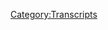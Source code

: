 {{DEFAULTSORT:
    #_TRANSCRIPT_0169:November 30, 2014
}}{{Transcript
    | title         = [[169: November 30, 2014]]
    | caption       = [https://knowledgefight.libsyn.com/knowledge-fight-nov-30-2014 Listen to this episode on Libsyn]
    | episodeNumber = [[169: November 30, 2014|169]]
    | length        = 01:23:54
}}

{{MessageBox
    | header     = Warning: Bot Generated Content
    | text       = This transcript was automatically generated by transcription software and likely contains many mistakes and misattributions. Please check the audio for definitive quotes, attribution, and context.
    | image      = N3yvass4myg91.webp
    | imagewidth = 50px
    | id         = warning
}}

{{TranscriptBlock
    | name      = Unknown Speaker
    | timestamp = 00:00:00.000
    | text      = Andy in Kansas, you're on the air, thanks for holding.
}}

{{TranscriptBlock
    | name      = Unknown Speaker
    | timestamp = 00:00:04.160
    | text      = Hello Alex, I'm a first time caller, I'm a huge fan, I love your work.
}}

{{TranscriptBlock
    | name      = Unknown Speaker
    | timestamp = 00:00:07.360
    | text      = I love you.
}}

{{TranscriptBlock
    | name      = Unknown Speaker
    | timestamp = 00:00:07.860
    | text      = Hey everybody, welcome back to Knowledge Fight, I'm Dan.
}}

{{TranscriptBlock
    | name      = Unknown Speaker
    | timestamp = 00:00:09.859
    | text      = I'm JORDAN!
}}

{{TranscriptBlock
    | name      = Unknown Speaker
    | timestamp = 00:00:10.460
    | text      = We're a couple dudes, like to sit around, drink novelty beverages, and talk a little bit about Alex Jones.
}}

{{TranscriptBlock
    | name      = Unknown Speaker
    | timestamp = 00:00:14.800
    | text      = Today's novelty beverage is zombie dust.
}}

{{TranscriptBlock
    | name      = Unknown Speaker
    | timestamp = 00:00:16.800
    | text      = Indeed we are Dan...
}}

{{TranscriptBlock
    | name      = Unknown Speaker
    | timestamp = 00:00:18.800
    | text      = Dan?
}}

{{TranscriptBlock
    | name      = Unknown Speaker
    | timestamp = 00:00:19.460
    | text      = Jordan.
}}

{{TranscriptBlock
    | name      = Unknown Speaker
    | timestamp = 00:00:19.960
    | text      = Dan.
}}

{{TranscriptBlock
    | name      = Unknown Speaker
    | timestamp = 00:00:20.460
    | text      = Jordan, sir.
}}

{{TranscriptBlock
    | name      = Unknown Speaker
    | timestamp = 00:00:21.500
    | text      = If you were furious...
}}

{{TranscriptBlock
    | name      = Unknown Speaker
    | timestamp = 00:00:23.399
    | text      = Uh huh.
}}

{{TranscriptBlock
    | name      = Unknown Speaker
    | timestamp = 00:00:23.899
    | text      = ...at so many different things happening concurrently...
}}

{{TranscriptBlock
    | name      = Unknown Speaker
    | timestamp = 00:00:27.300
    | text      = The world is upon me.
}}

{{TranscriptBlock
    | name      = Unknown Speaker
    | timestamp = 00:00:29.100
    | text      = Right.
}}

{{TranscriptBlock
    | name      = Unknown Speaker
    | timestamp = 00:00:29.600
    | text      = Uh, much, much like Atlas, everything hanging upon your shoulders, and some random stranger just walked up to you off the street, and was like, one, I work for Chase Bank, two, I am a shareholder in the WWE Network, do you do a podcast, and if so, describe it to me.
}}

{{TranscriptBlock
    | name      = Unknown Speaker
    | timestamp = 00:00:55.399
    | text      = I do, and it's about me, uh, I don't know a lot about Alex Jones, this guy I know, he doesn't know anything about him, and we talk about it, that's the podcast, uh, shit's just been nuts, and I apologize, I don't want to complain about it, uh, I've been, uh, fucked over by Chase Bank and the WWE Network, they'd hit me with a doomsday device, and I've been down for the count.
}}

{{TranscriptBlock
    | name      = Unknown Speaker
    | timestamp = 00:01:15.400
    | text      = Yes, yeah, yeah.
}}

{{TranscriptBlock
    | name      = Unknown Speaker
    | timestamp = 00:01:16.400
    | text      = It's been a really terrible couple days, but everything is looking up because we're here.
}}

{{TranscriptBlock
    | name      = Unknown Speaker
    | timestamp = 00:01:19.400
    | text      = You were stunned by someone who was stone cold.
}}

{{TranscriptBlock
    | name      = Unknown Speaker
    | timestamp = 00:01:22.400
    | text      = Absolutely brutal, uh, but we're here, and, uh, we are going to have a great time today, uh, Jordan, today we had an interesting podcast, uh, I was hoping to actually use your joke, your bit intro, where you're like, this guy walks up to you, and I would be like, are you from Austin?
}}

{{TranscriptBlock
    | name      = Unknown Speaker
    | timestamp = 00:01:38.400
    | text      = Because then I would say, if you're from Austin, I don't want to tell you what my podcast is about, I will tell you to come, uh, June 15th to Beer Land in Austin, Texas.
}}

{{TranscriptBlock
    | name      = Unknown Speaker
    | timestamp = 00:01:47.400
    | text      = We have never rehearsed a bit, why would you imagine that I would just come up with, like, do we have a-
}}

{{TranscriptBlock
    | name      = Unknown Speaker
    | timestamp = 00:01:52.400
    | text      = These are notes, these are post-notes.
}}

{{TranscriptBlock
    | name      = Unknown Speaker
    | timestamp = 00:01:53.400
    | text      = You're giving me notes?
}}

{{TranscriptBlock
    | name      = Unknown Speaker
    | timestamp = 00:01:54.400
    | text      = Yes, for next time.
}}

{{TranscriptBlock
    | name      = Unknown Speaker
    | timestamp = 00:01:55.400
    | text      = Alright, alright, okay.
}}

{{TranscriptBlock
    | name      = Unknown Speaker
    | timestamp = 00:01:56.400
    | text      = I have some notes right in front of me.
}}

{{TranscriptBlock
    | name      = Unknown Speaker
    | timestamp = 00:01:57.400
    | text      = Okay, oh no.
}}

{{TranscriptBlock
    | name      = Unknown Speaker
    | timestamp = 00:01:58.400
    | text      = I have some notes right here, and they are, Dan, say thank you to our new sponsors, which I would like to do right now, I'd like to say-
}}

{{TranscriptBlock
    | name      = Unknown Speaker
    | timestamp = 00:02:04.400
    | text      = We would also like to thank you in Austin this Friday, Beer Land.
}}

{{TranscriptBlock
    | name      = Unknown Speaker
    | timestamp = 00:02:08.400
    | text      = I'm gonna get to it, I'm gonna get to it.
}}

{{TranscriptBlock
    | name      = Unknown Speaker
    | timestamp = 00:02:09.400
    | text      = Doors at nine.
}}

{{TranscriptBlock
    | name      = Unknown Speaker
    | timestamp = 00:02:10.400
    | text      = I'm gonna get to that.
}}

{{TranscriptBlock
    | name      = Unknown Speaker
    | timestamp = 00:02:11.400
    | text      = Ten o'clock.
}}

{{TranscriptBlock
    | name      = Unknown Speaker
    | timestamp = 00:02:12.400
    | text      = We'll do a little bit more here in a second, but first, I'd like to say thank you to a new donor out there, what's going on, Dean?
}}

{{TranscriptBlock
    | name      = Unknown Speaker
    | timestamp = 00:02:17.400
    | text      = I'm a policy wonk.
}}

{{TranscriptBlock
    | name      = Unknown Speaker
    | timestamp = 00:02:18.400
    | text      = Thank you so much.
}}

{{TranscriptBlock
    | name      = Unknown Speaker
    | timestamp = 00:02:19.400
    | text      = Thank you very much, Dean.
}}

{{TranscriptBlock
    | name      = Unknown Speaker
    | timestamp = 00:02:20.400
    | text      = We appreciate it.
}}

{{TranscriptBlock
    | name      = Unknown Speaker
    | timestamp = 00:02:21.400
    | text      = Also, I'd like to give a shout out to another new donor, uh, thank you so much, Bob.
}}

{{TranscriptBlock
    | name      = Unknown Speaker
    | timestamp = 00:02:25.400
    | text      = I'm a policy wonk.
}}

{{TranscriptBlock
    | name      = Unknown Speaker
    | timestamp = 00:02:26.400
    | text      = Bobby!
}}

{{TranscriptBlock
    | name      = Unknown Speaker
    | timestamp = 00:02:27.400
    | text      = Thank you, Bob Vila, villain of the Home Improvement television series.
}}

{{TranscriptBlock
    | name      = Unknown Speaker
    | timestamp = 00:02:32.400
    | text      = This old donation.
}}

{{TranscriptBlock
    | name      = Unknown Speaker
    | timestamp = 00:02:33.400
    | text      = Yeah, alright.
}}

{{TranscriptBlock
    | name      = Unknown Speaker
    | timestamp = 00:02:34.400
    | text      = Get the fuck out of here.
}}

{{TranscriptBlock
    | name      = Unknown Speaker
    | timestamp = 00:02:36.400
    | text      = If you'd like to support-
}}

{{TranscriptBlock
    | name      = Unknown Speaker
    | timestamp = 00:02:37.400
    | text      = Minus one out the gate!
}}

{{TranscriptBlock
    | name      = Unknown Speaker
    | timestamp = 00:02:38.400
    | text      = If you'd like to support the show, you can do so by going to knowledgefight.com, clicking support the show, and, uh, we would really appreciate it.
}}

{{TranscriptBlock
    | name      = Unknown Speaker
    | timestamp = 00:02:44.400
    | text      = Now, as I, uh, teased there a second ago, we are going to be in Austin, Texas, this Friday.
}}

{{TranscriptBlock
    | name      = Unknown Speaker
    | timestamp = 00:02:49.400
    | text      = Right.
}}

{{TranscriptBlock
    | name      = Unknown Speaker
    | timestamp = 00:02:50.400
    | text      = Uh, at, uh, Beer Land, 10pm, doors open at nine.
}}

{{TranscriptBlock
    | name      = Unknown Speaker
    | timestamp = 00:02:53.400
    | text      = We'd love to see you all out there.
}}

{{TranscriptBlock
    | name      = Unknown Speaker
    | timestamp = 00:02:55.400
    | text      = Tickets still available.
}}

{{TranscriptBlock
    | name      = Unknown Speaker
    | timestamp = 00:02:56.400
    | text      = I think only at the door.
}}

{{TranscriptBlock
    | name      = Unknown Speaker
    | timestamp = 00:02:57.400
    | text      = They're available, they're not available.
}}

{{TranscriptBlock
    | name      = Unknown Speaker
    | timestamp = 00:02:58.400
    | text      = Yeah, yeah, yeah.
}}

{{TranscriptBlock
    | name      = Unknown Speaker
    | timestamp = 00:02:59.400
    | text      = In advance.
}}

{{TranscriptBlock
    | name      = Unknown Speaker
    | timestamp = 00:03:00.400
    | text      = There will be seating.
}}

{{TranscriptBlock
    | name      = Unknown Speaker
    | timestamp = 00:03:01.400
    | text      = And, and, believe me, they'll be available.
}}

{{TranscriptBlock
    | name      = Unknown Speaker
    | timestamp = 00:03:03.400
    | text      = Yeah.
}}

{{TranscriptBlock
    | name      = Unknown Speaker
    | timestamp = 00:03:04.400
    | text      = Um, and, uh, so, today-
}}

{{TranscriptBlock
    | name      = Unknown Speaker
    | timestamp = 00:03:07.400
    | text      = And once again, we are doing most of our advertising to people who already listen to the podcast and have decided, uh, whether or not to go long ago.
}}

{{TranscriptBlock
    | name      = Unknown Speaker
    | timestamp = 00:03:16.400
    | text      = Yes.
}}

{{TranscriptBlock
    | name      = Unknown Speaker
    | timestamp = 00:03:17.400
    | text      = So-
}}

{{TranscriptBlock
    | name      = Unknown Speaker
    | timestamp = 00:03:18.400
    | text      = I'm certain.
}}

{{TranscriptBlock
    | name      = Unknown Speaker
    | timestamp = 00:03:19.400
    | text      = So we're, we're great at marketing, uh, and we are grateful to everybody who in, in Austin who is already kicking ass for us.
}}

{{TranscriptBlock
    | name      = Unknown Speaker
    | timestamp = 00:03:25.400
    | text      = Thank you so much.
}}

{{TranscriptBlock
    | name      = Unknown Speaker
    | timestamp = 00:03:26.400
    | text      = Thank you.
}}

{{TranscriptBlock
    | name      = Unknown Speaker
    | timestamp = 00:03:27.400
    | text      = Yeah.
}}

{{TranscriptBlock
    | name      = Unknown Speaker
    | timestamp = 00:03:28.400
    | text      = So, um, I wanted today, what I wanted to do is, uh, I wanted to celebrate the city of Austin.
}}

{{TranscriptBlock
    | name      = Unknown Speaker
    | timestamp = 00:03:34.400
    | text      = Yes.
}}

{{TranscriptBlock
    | name      = Unknown Speaker
    | timestamp = 00:03:35.400
    | text      = And I will say that, uh, I have found a great Austin-related episode for the live show.
}}

{{TranscriptBlock
    | name      = Unknown Speaker
    | timestamp = 00:03:40.400
    | text      = All right.
}}

{{TranscriptBlock
    | name      = Unknown Speaker
    | timestamp = 00:03:41.400
    | text      = On Friday, it'd be right into Texas.
}}

{{TranscriptBlock
    | name      = Unknown Speaker
    | timestamp = 00:03:42.400
    | text      = Uh, but I've found another Austin episode.
}}

{{TranscriptBlock
    | name      = Unknown Speaker
    | timestamp = 00:03:44.400
    | text      = Okay.
}}

{{TranscriptBlock
    | name      = Unknown Speaker
    | timestamp = 00:03:45.400
    | text      = Austin-y episode that takes us into some-
}}

{{TranscriptBlock
    | name      = Unknown Speaker
    | timestamp = 00:03:47.400
    | text      = Austin-y episode?
}}

{{TranscriptBlock
    | name      = Unknown Speaker
    | timestamp = 00:03:48.400
    | text      = Yeah, there's some Austin-
}}

{{TranscriptBlock
    | name      = Unknown Speaker
    | timestamp = 00:03:49.400
    | text      = Is that like Schomburg or Chicago-y?
}}

{{TranscriptBlock
    | name      = Unknown Speaker
    | timestamp = 00:03:51.400
    | text      = Is that the kind of thing?
}}

{{TranscriptBlock
    | name      = Unknown Speaker
    | timestamp = 00:03:53.400
    | text      = Sort of.
}}

{{TranscriptBlock
    | name      = Unknown Speaker
    | timestamp = 00:03:54.400
    | text      = All right.
}}

{{TranscriptBlock
    | name      = Unknown Speaker
    | timestamp = 00:03:55.400
    | text      = It's not, it's not like about Red Rock or whatever.
}}

{{TranscriptBlock
    | name      = Unknown Speaker
    | timestamp = 00:03:57.400
    | text      = Oh, well then I don't want to hear it!
}}

{{TranscriptBlock
    | name      = Unknown Speaker
    | timestamp = 00:03:59.400
    | text      = Is that what it is?
}}

{{TranscriptBlock
    | name      = Unknown Speaker
    | timestamp = 00:04:00.400
    | text      = Isn't that the name of it?
}}

{{TranscriptBlock
    | name      = Unknown Speaker
    | timestamp = 00:04:01.400
    | text      = Redwall?
}}

{{TranscriptBlock
    | name      = Unknown Speaker
    | timestamp = 00:04:02.400
    | text      = I have no idea.
}}

{{TranscriptBlock
    | name      = Unknown Speaker
    | timestamp = 00:04:03.400
    | text      = I don't know.
}}

{{TranscriptBlock
    | name      = Unknown Speaker
    | timestamp = 00:04:04.400
    | text      = It's called Ice Fighting.
}}

{{TranscriptBlock
    | name      = Unknown Speaker
    | timestamp = 00:04:05.400
    | text      = Correct.
}}

{{TranscriptBlock
    | name      = Unknown Speaker
    | timestamp = 00:04:06.400
    | text      = Uh, called Brian, uh, written by Brian Jakes?
}}

{{TranscriptBlock
    | name      = Unknown Speaker
    | timestamp = 00:04:07.400
    | text      = You're correct.
}}

{{TranscriptBlock
    | name      = Unknown Speaker
    | timestamp = 00:04:08.400
    | text      = Jocks.
}}

{{TranscriptBlock
    | name      = Unknown Speaker
    | timestamp = 00:04:09.400
    | text      = Um, but, uh, before we get to today's episode, um, I should say we did record an episode
}}

{{TranscriptBlock
    | name      = Unknown Speaker
    | timestamp = 00:04:13.960
    | text      = over the weekend that we were going to release on Monday, and, uh, the universe saw fit to
}}

{{TranscriptBlock
    | name      = Unknown Speaker
    | timestamp = 00:04:18.319
    | text      = not let that be recorded.
}}

{{TranscriptBlock
    | name      = Unknown Speaker
    | timestamp = 00:04:20.639
    | text      = And it got lost.
}}

{{TranscriptBlock
    | name      = Unknown Speaker
    | timestamp = 00:04:21.639
    | text      = Right.
}}

{{TranscriptBlock
    | name      = Unknown Speaker
    | timestamp = 00:04:22.639
    | text      = And, good, it should have been.
}}

{{TranscriptBlock
    | name      = Unknown Speaker
    | timestamp = 00:04:23.639
    | text      = We, uh, it was, it's really fascinating because the entire episode was-
}}

{{TranscriptBlock
    | name      = Unknown Speaker
    | timestamp = 00:04:28.399
    | text      = Mostly.
}}

{{TranscriptBlock
    | name      = Unknown Speaker
    | timestamp = 00:04:29.399
    | text      = Really about how you felt it, that what we were talking about should be ignored and that
}}

{{TranscriptBlock
    | name      = Unknown Speaker
    | timestamp = 00:04:35.079
    | text      = we shouldn't be doing that episode.
}}

{{TranscriptBlock
    | name      = Unknown Speaker
    | timestamp = 00:04:36.959
    | text      = Cosmically, we then did not do that episode.
}}

{{TranscriptBlock
    | name      = Unknown Speaker
    | timestamp = 00:04:39.399
    | text      = We were talking about how everyone should ignore, uh, Alex's comments about the death
}}

{{TranscriptBlock
    | name      = Unknown Speaker
    | timestamp = 00:04:43.879
    | text      = of Anthony Bourdain, and then, bizarrely, the episode doesn't record as if it were God
}}

{{TranscriptBlock
    | name      = Unknown Speaker
    | timestamp = 00:04:49.720
    | text      = saying, cut it out.
}}

{{TranscriptBlock
    | name      = Unknown Speaker
    | timestamp = 00:04:51.160
    | text      = I can promise that we actually recorded the episode.
}}

{{TranscriptBlock
    | name      = Unknown Speaker
    | timestamp = 00:04:53.600
    | text      = Right.
}}

{{TranscriptBlock
    | name      = Unknown Speaker
    | timestamp = 00:04:54.600
    | text      = I can guarantee that.
}}

{{TranscriptBlock
    | name      = Unknown Speaker
    | timestamp = 00:04:55.680
    | text      = And this isn't some way that we're stealth saying that you should-
}}

{{TranscriptBlock
    | name      = Unknown Speaker
    | timestamp = 00:04:59.519
    | text      = It's not some meta bit or anything.
}}

{{TranscriptBlock
    | name      = Unknown Speaker
    | timestamp = 00:05:01.639
    | text      = Yeah, yeah, yeah.
}}

{{TranscriptBlock
    | name      = Unknown Speaker
    | timestamp = 00:05:02.639
    | text      = But-
}}

{{TranscriptBlock
    | name      = Unknown Speaker
    | timestamp = 00:05:03.639
    | text      = We're bad at bits, let alone meta bits.
}}

{{TranscriptBlock
    | name      = Unknown Speaker
    | timestamp = 00:05:05.120
    | text      = In that episode, we did cover also a little bit of the other stuff that Alex talked about
}}

{{TranscriptBlock
    | name      = Unknown Speaker
    | timestamp = 00:05:09.720
    | text      = on that Friday episode, and there's one clip that I think is so important that no one is
}}

{{TranscriptBlock
    | name      = Unknown Speaker
    | timestamp = 00:05:13.920
    | text      = talking about that we do need to play it here at the beginning of this episode.
}}

{{TranscriptBlock
    | name      = Unknown Speaker
    | timestamp = 00:05:17.199
    | text      = Oh, yeah, yeah, yeah, yeah.
}}

{{TranscriptBlock
    | name      = Unknown Speaker
    | timestamp = 00:05:18.199
    | text      = Just because this cannot be, uh, not heard by the people.
}}

{{TranscriptBlock
    | name      = Unknown Speaker
    | timestamp = 00:05:20.600
    | text      = Since we recorded it last night, I can almost remember it.
}}

{{TranscriptBlock
    | name      = Unknown Speaker
    | timestamp = 00:05:23.480
    | text      = So this is from the June 8th, 2018 episode of the Alex Jones show.
}}

{{TranscriptBlock
    | name      = Unknown Speaker
    | timestamp = 00:05:28.360
    | text      = Alex Jones is on vacation in Hawaii, but he calls into the show a couple hours before
}}

{{TranscriptBlock
    | name      = Unknown Speaker
    | timestamp = 00:05:33.000
    | text      = he calls in to talk about Anthony Bourdain's death.
}}

{{TranscriptBlock
    | name      = Unknown Speaker
    | timestamp = 00:05:37.680
    | text      = He calls in to say this.
}}

{{TranscriptBlock
    | name      = Unknown Speaker
    | timestamp = 00:05:39.839
    | text      = Alex, how refreshing is it to see a president that essentially flips the bird to the globalist
}}

{{TranscriptBlock
    | name      = Unknown Speaker
    | timestamp = 00:05:45.199
    | text      = at the G7 summit?
}}

{{TranscriptBlock
    | name      = Unknown Speaker
    | timestamp = 00:05:46.199
    | text      = That's right.
}}

{{TranscriptBlock
    | name      = Unknown Speaker
    | timestamp = 00:05:47.199
    | text      = Coming up in the next segment, we will play the clip as he was going out to Marine One
}}

{{TranscriptBlock
    | name      = Unknown Speaker
    | timestamp = 00:05:50.579
    | text      = Helicopter to take off to the G7, and he pointed out that he tried to play nice with Trudeau,
}}

{{TranscriptBlock
    | name      = Unknown Speaker
    | timestamp = 00:05:55.360
    | text      = he tried to play nice with Macron and others, but he tore into him and said, listen, Russia
}}

{{TranscriptBlock
    | name      = Unknown Speaker
    | timestamp = 00:06:00.319
    | text      = should be in the G7, back to G8.
}}

{{TranscriptBlock
    | name      = Unknown Speaker
    | timestamp = 00:06:02.439
    | text      = They were taken out five years ago.
}}

{{TranscriptBlock
    | name      = Unknown Speaker
    | timestamp = 00:06:04.439
    | text      = That is not Obama.
}}

{{TranscriptBlock
    | name      = Unknown Speaker
    | timestamp = 00:06:05.439
    | text      = The globalist.
}}

{{TranscriptBlock
    | name      = Unknown Speaker
    | timestamp = 00:06:06.439
    | text      = Whether you like it or not, this is the only place Trump's been behind on.
}}

{{TranscriptBlock
    | name      = Unknown Speaker
    | timestamp = 00:06:10.720
    | text      = He was ahead of it during the campaign, the clear alliance that the patriots in the Pentagon,
}}

{{TranscriptBlock
    | name      = Unknown Speaker
    | timestamp = 00:06:15.519
    | text      = there's bad guys in there too.
}}

{{TranscriptBlock
    | name      = Unknown Speaker
    | timestamp = 00:06:16.519
    | text      = No, there's the best.
}}

{{TranscriptBlock
    | name      = Unknown Speaker
    | timestamp = 00:06:17.519
    | text      = There's three different factions, really, but there's two dominant ones.
}}

{{TranscriptBlock
    | name      = Unknown Speaker
    | timestamp = 00:06:19.959
    | text      = The patriots in the Pentagon, so we should link up with Russia.
}}

{{TranscriptBlock
    | name      = Unknown Speaker
    | timestamp = 00:06:23.199
    | text      = They've got incredible resources, four times our land mass, more resources than even Africa.
}}

{{TranscriptBlock
    | name      = Unknown Speaker
    | timestamp = 00:06:28.439
    | text      = They've become a Christian nation.
}}

{{TranscriptBlock
    | name      = Unknown Speaker
    | timestamp = 00:06:29.759
    | text      = They've got lower taxes on us.
}}

{{TranscriptBlock
    | name      = Unknown Speaker
    | timestamp = 00:06:31.519
    | text      = We should link up, but geographically we'll control the whole planet.
}}

{{TranscriptBlock
    | name      = Unknown Speaker
    | timestamp = 00:06:35.920
    | text      = Yikes.
}}

{{TranscriptBlock
    | name      = Unknown Speaker
    | timestamp = 00:06:36.920
    | text      = Right.
}}

{{TranscriptBlock
    | name      = Unknown Speaker
    | timestamp = 00:06:37.920
    | text      = So we freaked out and screamed about this for like 10 minutes yesterday.
}}

{{TranscriptBlock
    | name      = Unknown Speaker
    | timestamp = 00:06:40.519
    | text      = No need to sort of recreate that, except to say, hey guys, there's Alex saying that he
}}

{{TranscriptBlock
    | name      = Unknown Speaker
    | timestamp = 00:06:46.720
    | text      = and the patriots that he's aware of within the intelligence services want to hook up
}}

{{TranscriptBlock
    | name      = Unknown Speaker
    | timestamp = 00:06:51.959
    | text      = with Russia and dominate the world.
}}

{{TranscriptBlock
    | name      = Unknown Speaker
    | timestamp = 00:06:54.839
    | text      = Right.
}}

{{TranscriptBlock
    | name      = Unknown Speaker
    | timestamp = 00:06:55.839
    | text      = Geographically.
}}

{{TranscriptBlock
    | name      = Unknown Speaker
    | timestamp = 00:06:56.839
    | text      = Yep.
}}

{{TranscriptBlock
    | name      = Unknown Speaker
    | timestamp = 00:06:57.839
    | text      = Dominate the world.
}}

{{TranscriptBlock
    | name      = Unknown Speaker
    | timestamp = 00:06:58.839
    | text      = That was the plan.
}}

{{TranscriptBlock
    | name      = Unknown Speaker
    | timestamp = 00:06:59.839
    | text      = So that's not great.
}}

{{TranscriptBlock
    | name      = Unknown Speaker
    | timestamp = 00:07:00.839
    | text      = Which I believe we came to the conclusion that that made him a globalist.
}}

{{TranscriptBlock
    | name      = Unknown Speaker
    | timestamp = 00:07:05.079
    | text      = I think dominating a globe makes one a globalist.
}}

{{TranscriptBlock
    | name      = Unknown Speaker
    | timestamp = 00:07:07.879
    | text      = The only thing about that that I still cannot get over is what is the third faction in the
}}

{{TranscriptBlock
    | name      = Unknown Speaker
    | timestamp = 00:07:13.680
    | text      = Pentagon?
}}

{{TranscriptBlock
    | name      = Unknown Speaker
    | timestamp = 00:07:14.839
    | text      = What is it?
}}

{{TranscriptBlock
    | name      = Unknown Speaker
    | timestamp = 00:07:15.879
    | text      = So we got the Patriots, we've got one confirmed faction, assumably the other one is the globalists
}}

{{TranscriptBlock
    | name      = Unknown Speaker
    | timestamp = 00:07:22.279
    | text      = or at least globalist controlled vampires.
}}

{{TranscriptBlock
    | name      = Unknown Speaker
    | timestamp = 00:07:25.439
    | text      = Globalist adjacent.
}}

{{TranscriptBlock
    | name      = Unknown Speaker
    | timestamp = 00:07:26.439
    | text      = What is the third one?
}}

{{TranscriptBlock
    | name      = Unknown Speaker
    | timestamp = 00:07:28.000
    | text      = The sommeliers.
}}

{{TranscriptBlock
    | name      = Unknown Speaker
    | timestamp = 00:07:29.000
    | text      = The sommeliers?
}}

{{TranscriptBlock
    | name      = Unknown Speaker
    | timestamp = 00:07:30.000
    | text      = The wine merchants?
}}

{{TranscriptBlock
    | name      = Unknown Speaker
    | timestamp = 00:07:31.000
    | text      = Yeah, the wine snobs.
}}

{{TranscriptBlock
    | name      = Unknown Speaker
    | timestamp = 00:07:32.000
    | text      = See, now I feel like that's again a very antisemitic thing.
}}

{{TranscriptBlock
    | name      = Unknown Speaker
    | timestamp = 00:07:35.879
    | text      = No.
}}

{{TranscriptBlock
    | name      = Unknown Speaker
    | timestamp = 00:07:36.879
    | text      = We got wine snobs over here.
}}

{{TranscriptBlock
    | name      = Unknown Speaker
    | timestamp = 00:07:37.879
    | text      = We got wine snobs.
}}

{{TranscriptBlock
    | name      = Unknown Speaker
    | timestamp = 00:07:38.879
    | text      = Patriots.
}}

{{TranscriptBlock
    | name      = Unknown Speaker
    | timestamp = 00:07:39.879
    | text      = Patriots.
}}

{{TranscriptBlock
    | name      = Unknown Speaker
    | timestamp = 00:07:40.879
    | text      = Globalists.
}}

{{TranscriptBlock
    | name      = Unknown Speaker
    | timestamp = 00:07:41.879
    | text      = Globalists.
}}

{{TranscriptBlock
    | name      = Unknown Speaker
    | timestamp = 00:07:42.879
    | text      = Right.
}}

{{TranscriptBlock
    | name      = Unknown Speaker
    | timestamp = 00:07:43.879
    | text      = What are the wines?
}}

{{TranscriptBlock
    | name      = Unknown Speaker
    | timestamp = 00:07:44.879
    | text      = The wine snobs sit around and just laugh and like, aha, they're using the wrong cheese
}}

{{TranscriptBlock
    | name      = Unknown Speaker
    | timestamp = 00:07:50.160
    | text      = with that red wine.
}}

{{TranscriptBlock
    | name      = Unknown Speaker
    | timestamp = 00:07:51.160
    | text      = Aha, sacre bleu.
}}

{{TranscriptBlock
    | name      = Unknown Speaker
    | timestamp = 00:07:52.160
    | text      = Ah, you should have brought a charcuterie.
}}

{{TranscriptBlock
    | name      = Unknown Speaker
    | timestamp = 00:07:54.720
    | text      = Absolutely.
}}

{{TranscriptBlock
    | name      = Unknown Speaker
    | timestamp = 00:07:55.720
    | text      = No, do they send go-between messages?
}}

{{TranscriptBlock
    | name      = Unknown Speaker
    | timestamp = 00:07:58.759
    | text      = Like you can trust a wine aficionado.
}}

{{TranscriptBlock
    | name      = Unknown Speaker
    | timestamp = 00:08:01.139
    | text      = They're so absorbed in wine that they don't care about distorting the words that you say.
}}

{{TranscriptBlock
    | name      = Unknown Speaker
    | timestamp = 00:08:05.879
    | text      = So is that how they communicate with each other?
}}

{{TranscriptBlock
    | name      = Unknown Speaker
    | timestamp = 00:08:07.920
    | text      = Do they send missives?
}}

{{TranscriptBlock
    | name      = Unknown Speaker
    | timestamp = 00:08:09.920
    | text      = Have they turned wine purchases into a coded language?
}}

{{TranscriptBlock
    | name      = Unknown Speaker
    | timestamp = 00:08:13.959
    | text      = Absolutely.
}}

{{TranscriptBlock
    | name      = Unknown Speaker
    | timestamp = 00:08:14.959
    | text      = Okay.
}}

{{TranscriptBlock
    | name      = Unknown Speaker
    | timestamp = 00:08:15.959
    | text      = That makes sense.
}}

{{TranscriptBlock
    | name      = Unknown Speaker
    | timestamp = 00:08:16.959
    | text      = I'm done.
}}

{{TranscriptBlock
    | name      = Unknown Speaker
    | timestamp = 00:08:17.959
    | text      = It's like...
}}

{{TranscriptBlock
    | name      = Unknown Speaker
    | timestamp = 00:08:18.959
    | text      = All right.
}}

{{TranscriptBlock
    | name      = Unknown Speaker
    | timestamp = 00:08:19.959
    | text      = Yeah.
}}

{{TranscriptBlock
    | name      = Unknown Speaker
    | timestamp = 00:08:20.959
    | text      = So, Jordan, today what we're going to be going over is the November 30th, 2014 episode of
}}

{{TranscriptBlock
    | name      = Unknown Speaker
    | timestamp = 00:08:25.560
    | text      = the Alex Jones show.
}}

{{TranscriptBlock
    | name      = Unknown Speaker
    | timestamp = 00:08:26.959
    | text      = Right.
}}

{{TranscriptBlock
    | name      = Unknown Speaker
    | timestamp = 00:08:27.959
    | text      = It's very Austin-y.
}}

{{TranscriptBlock
    | name      = Unknown Speaker
    | timestamp = 00:08:28.959
    | text      = Yeah.
}}

{{TranscriptBlock
    | name      = Unknown Speaker
    | timestamp = 00:08:29.959
    | text      = I'd like to see if you have any idea why I have chosen this as an Austin-y episode.
}}

{{TranscriptBlock
    | name      = Unknown Speaker
    | timestamp = 00:08:36.320
    | text      = November 30th?
}}

{{TranscriptBlock
    | name      = Unknown Speaker
    | timestamp = 00:08:37.919
    | text      = Mm-hmm.
}}

{{TranscriptBlock
    | name      = Unknown Speaker
    | timestamp = 00:08:38.919
    | text      = 2014.
}}

{{TranscriptBlock
    | name      = Unknown Speaker
    | timestamp = 00:08:39.919
    | text      = Right.
}}

{{TranscriptBlock
    | name      = Unknown Speaker
    | timestamp = 00:08:40.919
    | text      = So that was when... let's see, what happens in November 30th?
}}

{{TranscriptBlock
    | name      = Unknown Speaker
    | timestamp = 00:08:46.240
    | text      = Just after Thanksgiving.
}}

{{TranscriptBlock
    | name      = Unknown Speaker
    | timestamp = 00:08:47.240
    | text      = That was probably the... oh, no, no, that was the reenactment of the first Thanksgiving
}}

{{TranscriptBlock
    | name      = Unknown Speaker
    | timestamp = 00:08:51.960
    | text      = when Christ was crucified?
}}

{{TranscriptBlock
    | name      = Unknown Speaker
    | timestamp = 00:08:54.000
    | text      = Incorrect.
}}

{{TranscriptBlock
    | name      = Unknown Speaker
    | timestamp = 00:08:55.000
    | text      = No, they do the Thanksgiving... no?
}}

{{TranscriptBlock
    | name      = Unknown Speaker
    | timestamp = 00:08:57.039
    | text      = Nope.
}}

{{TranscriptBlock
    | name      = Unknown Speaker
    | timestamp = 00:08:58.039
    | text      = All right.
}}

{{TranscriptBlock
    | name      = Unknown Speaker
    | timestamp = 00:08:59.039
    | text      = Incorrect.
}}

{{TranscriptBlock
    | name      = Unknown Speaker
    | timestamp = 00:09:00.039
    | text      = Bethlehem?
}}

{{TranscriptBlock
    | name      = Unknown Speaker
    | timestamp = 00:09:01.039
    | text      = Nope.
}}

{{TranscriptBlock
    | name      = Unknown Speaker
    | timestamp = 00:09:02.039
    | text      = Are you sure?
}}

{{TranscriptBlock
    | name      = Unknown Speaker
    | timestamp = 00:09:03.039
    | text      = On November 28th at two-twenty-something in the morning, a gentleman by the name of Larry
}}

{{TranscriptBlock
    | name      = Unknown Speaker
    | timestamp = 00:09:09.759
    | text      = McWilliams went on a shooting spree in Austin and shot a ton of bullets at the police station
}}

{{TranscriptBlock
    | name      = Unknown Speaker
    | timestamp = 00:09:18.480
    | text      = and tried to set fire to the Mexican consulate.
}}

{{TranscriptBlock
    | name      = Unknown Speaker
    | timestamp = 00:09:21.960
    | text      = Also shot a bunch of bullets at the federal courthouse.
}}

{{TranscriptBlock
    | name      = Unknown Speaker
    | timestamp = 00:09:25.120
    | text      = He was shot down by a cop eventually.
}}

{{TranscriptBlock
    | name      = Unknown Speaker
    | timestamp = 00:09:28.360
    | text      = He had Let Me Die written in marker across his chest.
}}

{{TranscriptBlock
    | name      = Unknown Speaker
    | timestamp = 00:09:32.399
    | text      = He also, in his pocket, had a copy of a book that was...
}}

{{TranscriptBlock
    | name      = Unknown Speaker
    | timestamp = 00:09:37.600
    | text      = Where to Hide Your Guns.
}}

{{TranscriptBlock
    | name      = Unknown Speaker
    | timestamp = 00:09:38.600
    | text      = Exactly.
}}

{{TranscriptBlock
    | name      = Unknown Speaker
    | timestamp = 00:09:39.600
    | text      = Yep.
}}

{{TranscriptBlock
    | name      = Unknown Speaker
    | timestamp = 00:09:40.600
    | text      = We'll get into more detail about it later, but it's tied to a Christian identity supremacy
}}

{{TranscriptBlock
    | name      = Unknown Speaker
    | timestamp = 00:09:45.960
    | text      = group that is very racist and anti-Semitic.
}}

{{TranscriptBlock
    | name      = Unknown Speaker
    | timestamp = 00:09:49.200
    | text      = They are called the Phineas Priesthood, and it's not really like a specific group.
}}

{{TranscriptBlock
    | name      = Unknown Speaker
    | timestamp = 00:09:54.039
    | text      = It's kind of like a loose-knit group of people who, you know, you just get to call yourself
}}

{{TranscriptBlock
    | name      = Unknown Speaker
    | timestamp = 00:09:58.639
    | text      = a priest in this Phineas Priesthood.
}}

{{TranscriptBlock
    | name      = Unknown Speaker
    | timestamp = 00:10:01.519
    | text      = And he had a book about them and their history in his pocket, much like as if it was catcher
}}

{{TranscriptBlock
    | name      = Unknown Speaker
    | timestamp = 00:10:06.440
    | text      = in the rye for him, which, I mean, speaks volumes about what he was about.
}}

{{TranscriptBlock
    | name      = Unknown Speaker
    | timestamp = 00:10:11.080
    | text      = Of course.
}}

{{TranscriptBlock
    | name      = Unknown Speaker
    | timestamp = 00:10:12.080
    | text      = So I went and...
}}

{{TranscriptBlock
    | name      = Unknown Speaker
    | timestamp = 00:10:13.279
    | text      = So they're definitely talking about Bethlehem, then.
}}

{{TranscriptBlock
    | name      = Unknown Speaker
    | timestamp = 00:10:16.320
    | text      = There might be some of that.
}}

{{TranscriptBlock
    | name      = Unknown Speaker
    | timestamp = 00:10:18.580
    | text      = You might have been more right than I knew.
}}

{{TranscriptBlock
    | name      = Unknown Speaker
    | timestamp = 00:10:19.919
    | text      = Did they hurt anybody?
}}

{{TranscriptBlock
    | name      = Unknown Speaker
    | timestamp = 00:10:21.080
    | text      = Or did he hurt anybody?
}}

{{TranscriptBlock
    | name      = Unknown Speaker
    | timestamp = 00:10:22.879
    | text      = I assume the group has probably hurt people.
}}

{{TranscriptBlock
    | name      = Unknown Speaker
    | timestamp = 00:10:25.879
    | text      = No one ended up hurt.
}}

{{TranscriptBlock
    | name      = Unknown Speaker
    | timestamp = 00:10:28.399
    | text      = There was more property damage from what I've been able to glean.
}}

{{TranscriptBlock
    | name      = Unknown Speaker
    | timestamp = 00:10:31.639
    | text      = That's kind of the most Austin-y mass shooting I can think of.
}}

{{TranscriptBlock
    | name      = Unknown Speaker
    | timestamp = 00:10:35.720
    | text      = Austin is so cool, even their mass shooters are like, wait, we don't want to hurt anybody.
}}

{{TranscriptBlock
    | name      = Unknown Speaker
    | timestamp = 00:10:40.200
    | text      = I don't think he didn't want to hurt anybody.
}}

{{TranscriptBlock
    | name      = Unknown Speaker
    | timestamp = 00:10:42.840
    | text      = I recognize that!
}}

{{TranscriptBlock
    | name      = Unknown Speaker
    | timestamp = 00:10:44.240
    | text      = But he picked the right targets, you know?
}}

{{TranscriptBlock
    | name      = Unknown Speaker
    | timestamp = 00:10:46.720
    | text      = He picked the big three.
}}

{{TranscriptBlock
    | name      = Unknown Speaker
    | timestamp = 00:10:47.720
    | text      = You go after the police station, you go after the courthouse, you gotta go after the Mexican
}}

{{TranscriptBlock
    | name      = Unknown Speaker
    | timestamp = 00:10:52.440
    | text      = consulate after that.
}}

{{TranscriptBlock
    | name      = Unknown Speaker
    | timestamp = 00:10:54.559
    | text      = Also our friend Art Acevedo, the then Austin police chief, did speculate that there was
}}

{{TranscriptBlock
    | name      = Unknown Speaker
    | timestamp = 00:11:01.840
    | text      = reason to believe that the attack could have been politically motivated, an anti-government
}}

{{TranscriptBlock
    | name      = Unknown Speaker
    | timestamp = 00:11:08.600
    | text      = attack that also might be linked to feelings about immigration, being as he tried to set
}}

{{TranscriptBlock
    | name      = Unknown Speaker
    | timestamp = 00:11:17.279
    | text      = the Mexican consulate on fire.
}}

{{TranscriptBlock
    | name      = Unknown Speaker
    | timestamp = 00:11:21.960
    | text      = I'm a big fan of Acevedo.
}}

{{TranscriptBlock
    | name      = Unknown Speaker
    | timestamp = 00:11:24.559
    | text      = That seems pretty obvious.
}}

{{TranscriptBlock
    | name      = Unknown Speaker
    | timestamp = 00:11:27.759
    | text      = That's some good detective work I recognize.
}}

{{TranscriptBlock
    | name      = Unknown Speaker
    | timestamp = 00:11:30.179
    | text      = From Texas Monthly, shooting up a Mexican consulate shortly after President Obama issued
}}

{{TranscriptBlock
    | name      = Unknown Speaker
    | timestamp = 00:11:34.519
    | text      = his executive order regarding immigration does indicate a potential motive.
}}

{{TranscriptBlock
    | name      = Unknown Speaker
    | timestamp = 00:11:41.759
    | text      = Certainly he's also, if you looked over...
}}

{{TranscriptBlock
    | name      = Unknown Speaker
    | timestamp = 00:11:44.639
    | text      = That would be a wild coincidence.
}}

{{TranscriptBlock
    | name      = Unknown Speaker
    | timestamp = 00:11:46.360
    | text      = If you looked over his social media, you'd find that he had posted a lot of really positive
}}

{{TranscriptBlock
    | name      = Unknown Speaker
    | timestamp = 00:11:51.559
    | text      = stuff about Ron Paul in the past, so there's some sort of connection that he had there
}}

{{TranscriptBlock
    | name      = Unknown Speaker
    | timestamp = 00:11:56.000
    | text      = philosophically.
}}

{{TranscriptBlock
    | name      = Unknown Speaker
    | timestamp = 00:11:58.279
    | text      = And he also was a guy who'd been arrested and done time for robbing a bank some years
}}

{{TranscriptBlock
    | name      = Unknown Speaker
    | timestamp = 00:12:03.919
    | text      = prior.
}}

{{TranscriptBlock
    | name      = Unknown Speaker
    | timestamp = 00:12:04.919
    | text      = He tried to rob a...
}}

{{TranscriptBlock
    | name      = Unknown Speaker
    | timestamp = 00:12:05.919
    | text      = What is more anti-government than that?
}}

{{TranscriptBlock
    | name      = Unknown Speaker
    | timestamp = 00:12:07.600
    | text      = He tried to rob a Brinks truck, from what I've been able to find.
}}

{{TranscriptBlock
    | name      = Unknown Speaker
    | timestamp = 00:12:10.320
    | text      = Wait, and a bank?
}}

{{TranscriptBlock
    | name      = Unknown Speaker
    | timestamp = 00:12:11.320
    | text      = No, that was the thing.
}}

{{TranscriptBlock
    | name      = Unknown Speaker
    | timestamp = 00:12:13.039
    | text      = That counts as a bank.
}}

{{TranscriptBlock
    | name      = Unknown Speaker
    | timestamp = 00:12:14.039
    | text      = That does not count as a bank.
}}

{{TranscriptBlock
    | name      = Unknown Speaker
    | timestamp = 00:12:15.799
    | text      = To the law, it does.
}}

{{TranscriptBlock
    | name      = Unknown Speaker
    | timestamp = 00:12:16.799
    | text      = That does not count as a bank.
}}

{{TranscriptBlock
    | name      = Unknown Speaker
    | timestamp = 00:12:17.799
    | text      = There have to be tellers, you have to stand on the thing and shoot bullets up in the air.
}}

{{TranscriptBlock
    | name      = Unknown Speaker
    | timestamp = 00:12:22.440
    | text      = You gotta do the whole thing.
}}

{{TranscriptBlock
    | name      = Unknown Speaker
    | timestamp = 00:12:23.440
    | text      = According to the law, it counts.
}}

{{TranscriptBlock
    | name      = Unknown Speaker
    | timestamp = 00:12:26.200
    | text      = I would also accept sliding a piece of paper to the teller that says, I have a gun, please
}}

{{TranscriptBlock
    | name      = Unknown Speaker
    | timestamp = 00:12:31.039
    | text      = put $100,000...
}}

{{TranscriptBlock
    | name      = Unknown Speaker
    | timestamp = 00:12:32.039
    | text      = You can't slide that note to the Brinks guy.
}}

{{TranscriptBlock
    | name      = Unknown Speaker
    | timestamp = 00:12:33.519
    | text      = He's got a gun.
}}

{{TranscriptBlock
    | name      = Unknown Speaker
    | timestamp = 00:12:34.519
    | text      = No, he's definitely got a gun.
}}

{{TranscriptBlock
    | name      = Unknown Speaker
    | timestamp = 00:12:36.200
    | text      = So this guy was a mess, and he had a lot of indications that he might be the sort of guy
}}

{{TranscriptBlock
    | name      = Unknown Speaker
    | timestamp = 00:12:44.120
    | text      = who'd be doing this kind of stuff.
}}

{{TranscriptBlock
    | name      = Unknown Speaker
    | timestamp = 00:12:46.879
    | text      = He ended up getting shot by a cop pretty...
}}

{{TranscriptBlock
    | name      = Unknown Speaker
    | timestamp = 00:12:51.039
    | text      = Not too long after he went all shooty.
}}

{{TranscriptBlock
    | name      = Unknown Speaker
    | timestamp = 00:12:56.000
    | text      = But he's an old white guy, he's a 49-year-old white guy, and so that's gonna make Alex...
}}

{{TranscriptBlock
    | name      = Unknown Speaker
    | timestamp = 00:13:00.679
    | text      = Man, we still need them around.
}}

{{TranscriptBlock
    | name      = Unknown Speaker
    | timestamp = 00:13:04.080
    | text      = If they weren't here...
}}

{{TranscriptBlock
    | name      = Unknown Speaker
    | timestamp = 00:13:06.000
    | text      = Stop it.
}}

{{TranscriptBlock
    | name      = Unknown Speaker
    | timestamp = 00:13:07.000
    | text      = Oh, boy.
}}

{{TranscriptBlock
    | name      = Unknown Speaker
    | timestamp = 00:13:08.200
    | text      = So because the guy's an old white dude, Alex has some complicated feelings about it.
}}

{{TranscriptBlock
    | name      = Unknown Speaker
    | timestamp = 00:13:12.720
    | text      = He should be, against it, kind of a fan.
}}

{{TranscriptBlock
    | name      = Unknown Speaker
    | timestamp = 00:13:16.240
    | text      = Alex doesn't really know what to do with it, and we'll watch him spin his wheels.
}}

{{TranscriptBlock
    | name      = Unknown Speaker
    | timestamp = 00:13:20.679
    | text      = This is the 30th, and on the 28th, he took the day off.
}}

{{TranscriptBlock
    | name      = Unknown Speaker
    | timestamp = 00:13:24.840
    | text      = The 28th was a Friday.
}}

{{TranscriptBlock
    | name      = Unknown Speaker
    | timestamp = 00:13:26.720
    | text      = He took that off because he's like...
}}

{{TranscriptBlock
    | name      = Unknown Speaker
    | timestamp = 00:13:28.159
    | text      = He was too busy masturbating to this guy.
}}

{{TranscriptBlock
    | name      = Unknown Speaker
    | timestamp = 00:13:30.600
    | text      = Thanksgiving.
}}

{{TranscriptBlock
    | name      = Unknown Speaker
    | timestamp = 00:13:31.600
    | text      = Maybe.
}}

{{TranscriptBlock
    | name      = Unknown Speaker
    | timestamp = 00:13:32.600
    | text      = Maybe Thanksgiving.
}}

{{TranscriptBlock
    | name      = Unknown Speaker
    | timestamp = 00:13:33.600
    | text      = But he had a pre-recorded show, and it was really funny to listen to that, like what
}}

{{TranscriptBlock
    | name      = Unknown Speaker
    | timestamp = 00:13:38.559
    | text      = he's complaining about, knowing that that morning...
}}

{{TranscriptBlock
    | name      = Unknown Speaker
    | timestamp = 00:13:41.120
    | text      = There's an active shooter.
}}

{{TranscriptBlock
    | name      = Unknown Speaker
    | timestamp = 00:13:42.120
    | text      = Yeah.
}}

{{TranscriptBlock
    | name      = Unknown Speaker
    | timestamp = 00:13:43.120
    | text      = Yeah, but a huge shooter.
}}

{{TranscriptBlock
    | name      = Unknown Speaker
    | timestamp = 00:13:44.120
    | text      = He's been a white terrorist.
}}

{{TranscriptBlock
    | name      = Unknown Speaker
    | timestamp = 00:13:45.120
    | text      = It's kind of funny that he's like, we're gonna replay a great interview with Michael Savage.
}}

{{TranscriptBlock
    | name      = Unknown Speaker
    | timestamp = 00:13:48.879
    | text      = All right.
}}

{{TranscriptBlock
    | name      = Unknown Speaker
    | timestamp = 00:13:49.879
    | text      = All right, bro.
}}

{{TranscriptBlock
    | name      = Unknown Speaker
    | timestamp = 00:13:51.440
    | text      = So here's the first clip where Alex discusses what he thinks is going on with this guy.
}}

{{TranscriptBlock
    | name      = Unknown Speaker
    | timestamp = 00:13:56.360
    | text      = Already, hard to believe, the 30th day of November, 2014 on the...
}}

{{TranscriptBlock
    | name      = Unknown Speaker
    | timestamp = 00:14:02.480
    | text      = Also one of the most offensive things I've ever heard on this show.
}}

{{TranscriptBlock
    | name      = Unknown Speaker
    | timestamp = 00:14:04.440
    | text      = He's playing ZZ Top to start the show.
}}

{{TranscriptBlock
    | name      = Unknown Speaker
    | timestamp = 00:14:07.000
    | text      = Please.
}}

{{TranscriptBlock
    | name      = Unknown Speaker
    | timestamp = 00:14:08.000
    | text      = Please.
}}

{{TranscriptBlock
    | name      = Unknown Speaker
    | timestamp = 00:14:09.000
    | text      = This live Sunday edition.
}}

{{TranscriptBlock
    | name      = Unknown Speaker
    | timestamp = 00:14:10.000
    | text      = I'm your host, Alex Jones.
}}

{{TranscriptBlock
    | name      = Unknown Speaker
    | timestamp = 00:14:11.000
    | text      = We'll be here as we are every Sunday, 4 to 6 p.m. Central Standard Time.
}}

{{TranscriptBlock
    | name      = Unknown Speaker
    | timestamp = 00:14:15.480
    | text      = I intend to open the phones up throughout really the last two-thirds of the transmission
}}

{{TranscriptBlock
    | name      = Unknown Speaker
    | timestamp = 00:14:22.000
    | text      = from the bottom of the hour forward, and I intend to try to be disciplined, which everybody
}}

{{TranscriptBlock
    | name      = Unknown Speaker
    | timestamp = 00:14:26.639
    | text      = knows I'm not, to go over as much news as possible.
}}

{{TranscriptBlock
    | name      = Unknown Speaker
    | timestamp = 00:14:32.200
    | text      = There's just so much here to talk about.
}}

{{TranscriptBlock
    | name      = Unknown Speaker
    | timestamp = 00:14:35.240
    | text      = I live in Austin, Texas, where a few days ago, we had somebody at 2.22 a.m., we know
}}

{{TranscriptBlock
    | name      = Unknown Speaker
    | timestamp = 00:14:43.860
    | text      = his name, McWilliams, running around shooting up the police station, the Mexican Consulate,
}}

{{TranscriptBlock
    | name      = Unknown Speaker
    | timestamp = 00:14:50.360
    | text      = and the federal building.
}}

{{TranscriptBlock
    | name      = Unknown Speaker
    | timestamp = 00:14:54.159
    | text      = He's my hero.
}}

{{TranscriptBlock
    | name      = Unknown Speaker
    | timestamp = 00:14:55.159
    | text      = And folks want to know my take on that.
}}

{{TranscriptBlock
    | name      = Unknown Speaker
    | timestamp = 00:14:57.440
    | text      = He's my hero.
}}

{{TranscriptBlock
    | name      = Unknown Speaker
    | timestamp = 00:14:58.440
    | text      = Hero.
}}

{{TranscriptBlock
    | name      = Unknown Speaker
    | timestamp = 00:14:59.440
    | text      = Well, I'll give you my take on that event.
}}

{{TranscriptBlock
    | name      = Unknown Speaker
    | timestamp = 00:15:03.480
    | text      = Slain Austin Shooter likely had anti-government motive.
}}

{{TranscriptBlock
    | name      = Unknown Speaker
    | timestamp = 00:15:07.519
    | text      = Hero.
}}

{{TranscriptBlock
    | name      = Unknown Speaker
    | timestamp = 00:15:08.519
    | text      = Was against open borders.
}}

{{TranscriptBlock
    | name      = Unknown Speaker
    | timestamp = 00:15:09.519
    | text      = That's what they're saying is likely.
}}

{{TranscriptBlock
    | name      = Unknown Speaker
    | timestamp = 00:15:11.179
    | text      = I saw some online videos of him training with ninja swords and stuff, and he fits the same
}}

{{TranscriptBlock
    | name      = Unknown Speaker
    | timestamp = 00:15:16.639
    | text      = M.O. as this guy on the East Coast that killed one cop and was hunting others who was obsessed
}}

{{TranscriptBlock
    | name      = Unknown Speaker
    | timestamp = 00:15:21.440
    | text      = with video games.
}}

{{TranscriptBlock
    | name      = Unknown Speaker
    | timestamp = 00:15:22.440
    | text      = I just think these are mentally ill people.
}}

{{TranscriptBlock
    | name      = Unknown Speaker
    | timestamp = 00:15:24.879
    | text      = Okay.
}}

{{TranscriptBlock
    | name      = Unknown Speaker
    | timestamp = 00:15:25.879
    | text      = Okay.
}}

{{TranscriptBlock
    | name      = Unknown Speaker
    | timestamp = 00:15:26.879
    | text      = Cool.
}}

{{TranscriptBlock
    | name      = Unknown Speaker
    | timestamp = 00:15:27.879
    | text      = So that's your take on this one.
}}

{{TranscriptBlock
    | name      = Unknown Speaker
    | timestamp = 00:15:28.879
    | text      = He's a mentally ill guy.
}}

{{TranscriptBlock
    | name      = Unknown Speaker
    | timestamp = 00:15:30.879
    | text      = Yay!
}}

{{TranscriptBlock
    | name      = Unknown Speaker
    | timestamp = 00:15:31.879
    | text      = Hey, why wouldn't you want him to have a gun?
}}

{{TranscriptBlock
    | name      = Unknown Speaker
    | timestamp = 00:15:34.720
    | text      = He already had swords.
}}

{{TranscriptBlock
    | name      = Unknown Speaker
    | timestamp = 00:15:35.720
    | text      = He could have slashed up the police station.
}}

{{TranscriptBlock
    | name      = Unknown Speaker
    | timestamp = 00:15:38.200
    | text      = There's no stopping this guy.
}}

{{TranscriptBlock
    | name      = Unknown Speaker
    | timestamp = 00:15:39.679
    | text      = There's so much ninja training.
}}

{{TranscriptBlock
    | name      = Unknown Speaker
    | timestamp = 00:15:41.279
    | text      = Yeah, yeah, yeah, yeah.
}}

{{TranscriptBlock
    | name      = Unknown Speaker
    | timestamp = 00:15:43.279
    | text      = Thank God he brought a gun, because if he brought a sword he would have had to use the
}}

{{TranscriptBlock
    | name      = Unknown Speaker
    | timestamp = 00:15:47.039
    | text      = ninja training.
}}

{{TranscriptBlock
    | name      = Unknown Speaker
    | timestamp = 00:15:48.039
    | text      = We never would have caught the guy.
}}

{{TranscriptBlock
    | name      = Unknown Speaker
    | timestamp = 00:15:49.039
    | text      = Thank God the Second Amendment doesn't cover smoke bombs.
}}

{{TranscriptBlock
    | name      = Unknown Speaker
    | timestamp = 00:15:51.399
    | text      = Oh, yeah.
}}

{{TranscriptBlock
    | name      = Unknown Speaker
    | timestamp = 00:15:53.000
    | text      = So I would say that in present day or so, you wouldn't, Alex doesn't like this argument
}}

{{TranscriptBlock
    | name      = Unknown Speaker
    | timestamp = 00:16:00.360
    | text      = of like they're mentally ill folks.
}}

{{TranscriptBlock
    | name      = Unknown Speaker
    | timestamp = 00:16:02.440
    | text      = Yeah.
}}

{{TranscriptBlock
    | name      = Unknown Speaker
    | timestamp = 00:16:03.440
    | text      = Except when he wants to use it in order to throw bombs at pharmaceuticals.
}}

{{TranscriptBlock
    | name      = Unknown Speaker
    | timestamp = 00:16:06.200
    | text      = Right.
}}

{{TranscriptBlock
    | name      = Unknown Speaker
    | timestamp = 00:16:07.200
    | text      = They're all just, they're zombies on their Prozac, I don't know about you.
}}

{{TranscriptBlock
    | name      = Unknown Speaker
    | timestamp = 00:16:11.399
    | text      = Oh!
}}

{{TranscriptBlock
    | name      = Unknown Speaker
    | timestamp = 00:16:12.399
    | text      = So this is an interesting way that he's already allowed for this to be like, hey, it doesn't
}}

{{TranscriptBlock
    | name      = Unknown Speaker
    | timestamp = 00:16:17.279
    | text      = matter.
}}

{{TranscriptBlock
    | name      = Unknown Speaker
    | timestamp = 00:16:18.279
    | text      = And he's tossed a video game in there, so, hey, he played a lot of video games.
}}

{{TranscriptBlock
    | name      = Unknown Speaker
    | timestamp = 00:16:22.120
    | text      = You know that discount thing.
}}

{{TranscriptBlock
    | name      = Unknown Speaker
    | timestamp = 00:16:23.120
    | text      = There's the other guy who he's comparing it to.
}}

{{TranscriptBlock
    | name      = Unknown Speaker
    | timestamp = 00:16:24.799
    | text      = Oh, okay.
}}

{{TranscriptBlock
    | name      = Unknown Speaker
    | timestamp = 00:16:25.799
    | text      = These are similar guys.
}}

{{TranscriptBlock
    | name      = Unknown Speaker
    | timestamp = 00:16:26.799
    | text      = Okay.
}}

{{TranscriptBlock
    | name      = Unknown Speaker
    | timestamp = 00:16:27.799
    | text      = This other white, white shooter, but that is not the angle he's going to go with.
}}

{{TranscriptBlock
    | name      = Unknown Speaker
    | timestamp = 00:16:33.100
    | text      = That's just what he starts with.
}}

{{TranscriptBlock
    | name      = Unknown Speaker
    | timestamp = 00:16:34.600
    | text      = He's going to go with, this guy lives what I preach.
}}

{{TranscriptBlock
    | name      = Unknown Speaker
    | timestamp = 00:16:37.600
    | text      = No.
}}

{{TranscriptBlock
    | name      = Unknown Speaker
    | timestamp = 00:16:38.600
    | text      = He's not going to say that.
}}

{{TranscriptBlock
    | name      = Unknown Speaker
    | timestamp = 00:16:39.600
    | text      = Slightly different.
}}

{{TranscriptBlock
    | name      = Unknown Speaker
    | timestamp = 00:16:40.600
    | text      = He's not going to say that word for word, what this guy does is what I tell people to
}}

{{TranscriptBlock
    | name      = Unknown Speaker
    | timestamp = 00:16:44.600
    | text      = do.
}}

{{TranscriptBlock
    | name      = Unknown Speaker
    | timestamp = 00:16:45.600
    | text      = This is going to, you're not going to like this.
}}

{{TranscriptBlock
    | name      = Unknown Speaker
    | timestamp = 00:16:46.600
    | text      = I'm not going to like this?
}}

{{TranscriptBlock
    | name      = Unknown Speaker
    | timestamp = 00:16:48.440
    | text      = No.
}}

{{TranscriptBlock
    | name      = Unknown Speaker
    | timestamp = 00:16:49.440
    | text      = I just think these are mentally ill people.
}}

{{TranscriptBlock
    | name      = Unknown Speaker
    | timestamp = 00:16:52.159
    | text      = That said, they're still dangerous.
}}

{{TranscriptBlock
    | name      = Unknown Speaker
    | timestamp = 00:16:53.159
    | text      = In fact, more dangerous because you don't really know when they're going to strike.
}}

{{TranscriptBlock
    | name      = Unknown Speaker
    | timestamp = 00:16:57.440
    | text      = But I want to tie that in, his so-called protest to Ferguson, because I think both incidences
}}

{{TranscriptBlock
    | name      = Unknown Speaker
    | timestamp = 00:17:04.079
    | text      = of violence are illegitimate.
}}

{{TranscriptBlock
    | name      = Unknown Speaker
    | timestamp = 00:17:05.799
    | text      = No.
}}

{{TranscriptBlock
    | name      = Unknown Speaker
    | timestamp = 00:17:06.799
    | text      = God damn it.
}}

{{TranscriptBlock
    | name      = Unknown Speaker
    | timestamp = 00:17:07.799
    | text      = No.
}}

{{TranscriptBlock
    | name      = Unknown Speaker
    | timestamp = 00:17:08.799
    | text      = You can't even fucking do that.
}}

{{TranscriptBlock
    | name      = Unknown Speaker
    | timestamp = 00:17:10.799
    | text      = How do you do that?
}}

{{TranscriptBlock
    | name      = Unknown Speaker
    | timestamp = 00:17:12.799
    | text      = How do you fucking do that?
}}

{{TranscriptBlock
    | name      = Unknown Speaker
    | timestamp = 00:17:16.000
    | text      = That is, the problem is as awful as that is, there's a certain part of my brain that's
}}

{{TranscriptBlock
    | name      = Unknown Speaker
    | timestamp = 00:17:27.079
    | text      = like, I never would have made that connection, man.
}}

{{TranscriptBlock
    | name      = Unknown Speaker
    | timestamp = 00:17:31.759
    | text      = You got to give them credit where credit is due.
}}

{{TranscriptBlock
    | name      = Unknown Speaker
    | timestamp = 00:17:35.160
    | text      = Never would I have even considered that it was possible to connect those two events.
}}

{{TranscriptBlock
    | name      = Unknown Speaker
    | timestamp = 00:17:39.799
    | text      = So good on you, Alex, for figuring out the single worst narrative that is humanly possible.
}}

{{TranscriptBlock
    | name      = Unknown Speaker
    | timestamp = 00:17:45.680
    | text      = I don't understand why you wouldn't put those pieces together, like in terms of...
}}

{{TranscriptBlock
    | name      = Unknown Speaker
    | timestamp = 00:17:49.480
    | text      = What do you mean why I wouldn't put those pieces together?
}}

{{TranscriptBlock
    | name      = Unknown Speaker
    | timestamp = 00:17:52.000
    | text      = Hey, I bet that's what Alex is going to say.
}}

{{TranscriptBlock
    | name      = Unknown Speaker
    | timestamp = 00:17:55.200
    | text      = How could I possibly have put those two pieces together?
}}

{{TranscriptBlock
    | name      = Unknown Speaker
    | timestamp = 00:17:59.000
    | text      = Is there an active shooter that shot up the fucking Mexican consulate in Ferguson?
}}

{{TranscriptBlock
    | name      = Unknown Speaker
    | timestamp = 00:18:03.359
    | text      = Does Ferguson have a Mexican consulate?
}}

{{TranscriptBlock
    | name      = Unknown Speaker
    | timestamp = 00:18:05.359
    | text      = No.
}}

{{TranscriptBlock
    | name      = Unknown Speaker
    | timestamp = 00:18:06.359
    | text      = Why does Austin have a Mexican consulate?
}}

{{TranscriptBlock
    | name      = Unknown Speaker
    | timestamp = 00:18:08.200
    | text      = That was another question.
}}

{{TranscriptBlock
    | name      = Unknown Speaker
    | timestamp = 00:18:09.200
    | text      = It's in Texas.
}}

{{TranscriptBlock
    | name      = Unknown Speaker
    | timestamp = 00:18:10.200
    | text      = Border state.
}}

{{TranscriptBlock
    | name      = Unknown Speaker
    | timestamp = 00:18:11.200
    | text      = Well, yeah, but is Austin on the border?
}}

{{TranscriptBlock
    | name      = Unknown Speaker
    | timestamp = 00:18:13.880
    | text      = No.
}}

{{TranscriptBlock
    | name      = Unknown Speaker
    | timestamp = 00:18:14.880
    | text      = Not quite.
}}

{{TranscriptBlock
    | name      = Unknown Speaker
    | timestamp = 00:18:15.880
    | text      = No.
}}

{{TranscriptBlock
    | name      = Unknown Speaker
    | timestamp = 00:18:16.880
    | text      = Okay.
}}

{{TranscriptBlock
    | name      = Unknown Speaker
    | timestamp = 00:18:17.880
    | text      = All right.
}}

{{TranscriptBlock
    | name      = Unknown Speaker
    | timestamp = 00:18:18.880
    | text      = Never mind.
}}

{{TranscriptBlock
    | name      = Unknown Speaker
    | timestamp = 00:18:19.880
    | text      = Dude, calm down.
}}

{{TranscriptBlock
    | name      = Unknown Speaker
    | timestamp = 00:18:20.880
    | text      = You should 100% have seen that coming, and I think it's very...
}}

{{TranscriptBlock
    | name      = Unknown Speaker
    | timestamp = 00:18:21.880
    | text      = I can't imagine why.
}}

{{TranscriptBlock
    | name      = Unknown Speaker
    | timestamp = 00:18:22.880
    | text      = It's irresponsible of you that you...
}}

{{TranscriptBlock
    | name      = Unknown Speaker
    | timestamp = 00:18:24.079
    | text      = Why would I have seen that coming?
}}

{{TranscriptBlock
    | name      = Unknown Speaker
    | timestamp = 00:18:26.220
    | text      = Because it's...
}}

{{TranscriptBlock
    | name      = Unknown Speaker
    | timestamp = 00:18:27.220
    | text      = What are the similarities?
}}

{{TranscriptBlock
    | name      = Unknown Speaker
    | timestamp = 00:18:28.220
    | text      = Well, at the end of November 2014, Alex is desperate to discredit the situation in Ferguson
}}

{{TranscriptBlock
    | name      = Unknown Speaker
    | timestamp = 00:18:35.759
    | text      = because it does not look good.
}}

{{TranscriptBlock
    | name      = Unknown Speaker
    | timestamp = 00:18:38.400
    | text      = We have a situation where just not too long before where we're at right now, the...
}}

{{TranscriptBlock
    | name      = Unknown Speaker
    | timestamp = 00:18:44.079
    | text      = Damn it, I wish I had the exact date.
}}

{{TranscriptBlock
    | name      = Unknown Speaker
    | timestamp = 00:18:48.599
    | text      = The policeman who shot Michael Brown was acquitted.
}}

{{TranscriptBlock
    | name      = Unknown Speaker
    | timestamp = 00:18:53.759
    | text      = Right.
}}

{{TranscriptBlock
    | name      = Unknown Speaker
    | timestamp = 00:18:54.759
    | text      = I wish I had the...
}}

{{TranscriptBlock
    | name      = Unknown Speaker
    | timestamp = 00:18:55.759
    | text      = Right.
}}

{{TranscriptBlock
    | name      = Unknown Speaker
    | timestamp = 00:18:56.759
    | text      = Darren Wilson was acquitted.
}}

{{TranscriptBlock
    | name      = Unknown Speaker
    | timestamp = 00:18:57.759
    | text      = I don't have the exact date.
}}

{{TranscriptBlock
    | name      = Unknown Speaker
    | timestamp = 00:18:58.759
    | text      = But it's right around then, so he's...
}}

{{TranscriptBlock
    | name      = Unknown Speaker
    | timestamp = 00:19:00.680
    | text      = Of course I should have obviously made the connection that Alex would make a negative
}}

{{TranscriptBlock
    | name      = Unknown Speaker
    | timestamp = 00:19:05.920
    | text      = connection to a white man murdering a black person, right?
}}

{{TranscriptBlock
    | name      = Unknown Speaker
    | timestamp = 00:19:13.920
    | text      = And then everybody being rightfully outraged by that, to a white man shooting up a police
}}

{{TranscriptBlock
    | name      = Unknown Speaker
    | timestamp = 00:19:21.960
    | text      = station and the Mexican consulate, and that of course makes sense.
}}

{{TranscriptBlock
    | name      = Unknown Speaker
    | timestamp = 00:19:26.920
    | text      = Well, see, this is a thing where Alex has to take...
}}

{{TranscriptBlock
    | name      = Unknown Speaker
    | timestamp = 00:19:31.039
    | text      = What's in front of him in his own city is an act of white supremacist terror, basically.
}}

{{TranscriptBlock
    | name      = Unknown Speaker
    | timestamp = 00:19:35.440
    | text      = So you compare it to the most recent act of white supremacist terror, or state-sponsored
}}

{{TranscriptBlock
    | name      = Unknown Speaker
    | timestamp = 00:19:41.680
    | text      = white supremacist terror.
}}

{{TranscriptBlock
    | name      = Unknown Speaker
    | timestamp = 00:19:42.680
    | text      = Well, no, no.
}}

{{TranscriptBlock
    | name      = Unknown Speaker
    | timestamp = 00:19:43.680
    | text      = You compare it to the reaction to the state's...
}}

{{TranscriptBlock
    | name      = Unknown Speaker
    | timestamp = 00:19:47.400
    | text      = Nah, see, that doesn't make sense to me.
}}

{{TranscriptBlock
    | name      = Unknown Speaker
    | timestamp = 00:19:49.440
    | text      = No, it makes perfect sense if you're going from an Alex perspective.
}}

{{TranscriptBlock
    | name      = Unknown Speaker
    | timestamp = 00:19:52.359
    | text      = Right.
}}

{{TranscriptBlock
    | name      = Unknown Speaker
    | timestamp = 00:19:53.359
    | text      = Because you need to...
}}

{{TranscriptBlock
    | name      = Unknown Speaker
    | timestamp = 00:19:55.480
    | text      = You just made me feel really good.
}}

{{TranscriptBlock
    | name      = Unknown Speaker
    | timestamp = 00:19:57.160
    | text      = Even after all this time, I can't see things through Alex's eyes.
}}

{{TranscriptBlock
    | name      = Unknown Speaker
    | timestamp = 00:20:00.920
    | text      = Oh, and I make myself feel terrible.
}}

{{TranscriptBlock
    | name      = Unknown Speaker
    | timestamp = 00:20:02.640
    | text      = Yeah, yeah.
}}

{{TranscriptBlock
    | name      = Unknown Speaker
    | timestamp = 00:20:03.640
    | text      = You should feel awful if you saw that coming.
}}

{{TranscriptBlock
    | name      = Unknown Speaker
    | timestamp = 00:20:05.599
    | text      = Well, because you need to look at it like...
}}

{{TranscriptBlock
    | name      = Unknown Speaker
    | timestamp = 00:20:08.279
    | text      = You've gone native, Dan.
}}

{{TranscriptBlock
    | name      = Unknown Speaker
    | timestamp = 00:20:09.359
    | text      = I'm willing to throw this guy under the bus, this white dude under the bus.
}}

{{TranscriptBlock
    | name      = Unknown Speaker
    | timestamp = 00:20:13.960
    | text      = Even though he's my guy.
}}

{{TranscriptBlock
    | name      = Unknown Speaker
    | timestamp = 00:20:15.259
    | text      = But the only way I'm gonna do that is if on the way out I can tie him to legitimate protest
}}

{{TranscriptBlock
    | name      = Unknown Speaker
    | timestamp = 00:20:23.000
    | text      = that might have involved a little bit of looting here and there, but that wasn't the entire
}}

{{TranscriptBlock
    | name      = Unknown Speaker
    | timestamp = 00:20:27.960
    | text      = protest.
}}

{{TranscriptBlock
    | name      = Unknown Speaker
    | timestamp = 00:20:28.960
    | text      = That wasn't even most of it.
}}

{{TranscriptBlock
    | name      = Unknown Speaker
    | timestamp = 00:20:30.059
    | text      = Don't care.
}}

{{TranscriptBlock
    | name      = Unknown Speaker
    | timestamp = 00:20:31.160
    | text      = Most of that shit should have burned down.
}}

{{TranscriptBlock
    | name      = Unknown Speaker
    | timestamp = 00:20:32.880
    | text      = Well, there's an argument to be made there.
}}

{{TranscriptBlock
    | name      = Unknown Speaker
    | timestamp = 00:20:35.319
    | text      = Yeah.
}}

{{TranscriptBlock
    | name      = Unknown Speaker
    | timestamp = 00:20:36.319
    | text      = Who cares?
}}

{{TranscriptBlock
    | name      = Unknown Speaker
    | timestamp = 00:20:37.319
    | text      = The issue is you take white terrorism and black protest, and you conflate the two, and
}}

{{TranscriptBlock
    | name      = Unknown Speaker
    | timestamp = 00:20:45.440
    | text      = all of a sudden you can complain about both of them in the same way and appear that you're
}}

{{TranscriptBlock
    | name      = Unknown Speaker
    | timestamp = 00:20:49.759
    | text      = rising above the racial tension.
}}

{{TranscriptBlock
    | name      = Unknown Speaker
    | timestamp = 00:20:52.720
    | text      = And he's like, oh, they're all just trying to get us to fight with each other.
}}

{{TranscriptBlock
    | name      = Unknown Speaker
    | timestamp = 00:20:55.519
    | text      = When I ate this clearly deranged lunatic shot up a bunch of police federal buildings, tried
}}

{{TranscriptBlock
    | name      = Unknown Speaker
    | timestamp = 00:21:03.440
    | text      = to burn down the Mexican consulate, like, nah, this is just protest.
}}

{{TranscriptBlock
    | name      = Unknown Speaker
    | timestamp = 00:21:07.000
    | text      = God, we could go line by line.
}}

{{TranscriptBlock
    | name      = Unknown Speaker
    | timestamp = 00:21:09.759
    | text      = Everything that that guy did, Alex suggested that people should do.
}}

{{TranscriptBlock
    | name      = Unknown Speaker
    | timestamp = 00:21:13.240
    | text      = Oh, yeah, to a certain extent I'm sure he did.
}}

{{TranscriptBlock
    | name      = Unknown Speaker
    | timestamp = 00:21:15.680
    | text      = No, no, no.
}}

{{TranscriptBlock
    | name      = Unknown Speaker
    | timestamp = 00:21:16.680
    | text      = I bet word for word.
}}

{{TranscriptBlock
    | name      = Unknown Speaker
    | timestamp = 00:21:18.319
    | text      = I guarantee that if we went through, I would never force you to do all this work, but if
}}

{{TranscriptBlock
    | name      = Unknown Speaker
    | timestamp = 00:21:24.240
    | text      = you went through everything that Alex Jones said from like 2003 to the day before that,
}}

{{TranscriptBlock
    | name      = Unknown Speaker
    | timestamp = 00:21:30.599
    | text      = you would probably get sooner or later you get like, you should shoot up the police station.
}}

{{TranscriptBlock
    | name      = Unknown Speaker
    | timestamp = 00:21:36.099
    | text      = Those courthouses need to be shot up.
}}

{{TranscriptBlock
    | name      = Unknown Speaker
    | timestamp = 00:21:37.880
    | text      = That Mexican consulate, who knows what they're doing there?
}}

{{TranscriptBlock
    | name      = Unknown Speaker
    | timestamp = 00:21:41.160
    | text      = Shoot it.
}}

{{TranscriptBlock
    | name      = Unknown Speaker
    | timestamp = 00:21:42.160
    | text      = I got a real bone to pick with the Mexican consulate.
}}

{{TranscriptBlock
    | name      = Unknown Speaker
    | timestamp = 00:21:44.480
    | text      = God, how bad.
}}

{{TranscriptBlock
    | name      = Unknown Speaker
    | timestamp = 00:21:46.279
    | text      = You know what?
}}

{{TranscriptBlock
    | name      = Unknown Speaker
    | timestamp = 00:21:47.640
    | text      = Who does it?
}}

{{TranscriptBlock
    | name      = Unknown Speaker
    | timestamp = 00:21:48.640
    | text      = Got a bad feeling about those people.
}}

{{TranscriptBlock
    | name      = Unknown Speaker
    | timestamp = 00:21:49.720
    | text      = I'm very pro immigration, but that Mexican consulate, that's worse than the DMV.
}}

{{TranscriptBlock
    | name      = Unknown Speaker
    | timestamp = 00:21:54.319
    | text      = No doubt.
}}

{{TranscriptBlock
    | name      = Unknown Speaker
    | timestamp = 00:21:55.319
    | text      = I tried to get my Mexican citizenship papers there and they were like, you're not.
}}

{{TranscriptBlock
    | name      = Unknown Speaker
    | timestamp = 00:21:59.440
    | text      = It was very, it was very difficult.
}}

{{TranscriptBlock
    | name      = Unknown Speaker
    | timestamp = 00:22:01.559
    | text      = So Alex is operating on a bunch of real hard and fast sources.
}}

{{TranscriptBlock
    | name      = Unknown Speaker
    | timestamp = 00:22:08.079
    | text      = Right.
}}

{{TranscriptBlock
    | name      = Unknown Speaker
    | timestamp = 00:22:09.079
    | text      = Imaginary.
}}

{{TranscriptBlock
    | name      = Unknown Speaker
    | timestamp = 00:22:10.079
    | text      = There's a lot of real good information.
}}

{{TranscriptBlock
    | name      = Unknown Speaker
    | timestamp = 00:22:11.960
    | text      = Imaginary.
}}

{{TranscriptBlock
    | name      = Unknown Speaker
    | timestamp = 00:22:12.960
    | text      = So let's jump into that.
}}

{{TranscriptBlock
    | name      = Unknown Speaker
    | timestamp = 00:22:14.819
    | text      = And I got a lot of heat from the quote black community.
}}

{{TranscriptBlock
    | name      = Unknown Speaker
    | timestamp = 00:22:18.799
    | text      = Never liked that.
}}

{{TranscriptBlock
    | name      = Unknown Speaker
    | timestamp = 00:22:19.799
    | text      = I never liked that.
}}

{{TranscriptBlock
    | name      = Unknown Speaker
    | timestamp = 00:22:20.799
    | text      = Shouldn't say quote black community.
}}

{{TranscriptBlock
    | name      = Unknown Speaker
    | timestamp = 00:22:23.839
    | text      = I don't like that.
}}

{{TranscriptBlock
    | name      = Unknown Speaker
    | timestamp = 00:22:26.099
    | text      = Last week for criticizing shooting at police and firefighters and shooting up their vehicles
}}

{{TranscriptBlock
    | name      = Unknown Speaker
    | timestamp = 00:22:31.440
    | text      = and shooting two cops and FBI just got shot.
}}

{{TranscriptBlock
    | name      = Unknown Speaker
    | timestamp = 00:22:35.619
    | text      = Real quick about those FBI agents.
}}

{{TranscriptBlock
    | name      = Unknown Speaker
    | timestamp = 00:22:37.279
    | text      = This is from the CNBC article about that quote, two FBI agents were shot at a barricaded home
}}

{{TranscriptBlock
    | name      = Unknown Speaker
    | timestamp = 00:22:41.980
    | text      = just miles from the protest wrecked St Louis suburb of Ferguson early Wednesday.
}}

{{TranscriptBlock
    | name      = Unknown Speaker
    | timestamp = 00:22:46.759
    | text      = Police said both suffered non threatening injuries after the shooting in North St Louis
}}

{{TranscriptBlock
    | name      = Unknown Speaker
    | timestamp = 00:22:51.000
    | text      = County.
}}

{{TranscriptBlock
    | name      = Unknown Speaker
    | timestamp = 00:22:52.000
    | text      = The incident occurred around three 15 AM local time.
}}

{{TranscriptBlock
    | name      = Unknown Speaker
    | timestamp = 00:22:55.119
    | text      = Authorities in St Louis County have been dealing with violent protests after a grand jury decided
}}

{{TranscriptBlock
    | name      = Unknown Speaker
    | timestamp = 00:22:59.099
    | text      = not to indict Ferguson police officer Darren Wilson over the fatal shooting of unarmed
}}

{{TranscriptBlock
    | name      = Unknown Speaker
    | timestamp = 00:23:03.279
    | text      = teen Michael Brown.
}}

{{TranscriptBlock
    | name      = Unknown Speaker
    | timestamp = 00:23:04.759
    | text      = It was not immediately clear whether the shooting was connected to the unrest.
}}

{{TranscriptBlock
    | name      = Unknown Speaker
    | timestamp = 00:23:08.599
    | text      = So it's probably a completely unrelated thing at the time that Alex is able to report on
}}

{{TranscriptBlock
    | name      = Unknown Speaker
    | timestamp = 00:23:12.720
    | text      = it.
}}

{{TranscriptBlock
    | name      = Unknown Speaker
    | timestamp = 00:23:13.720
    | text      = Right.
}}

{{TranscriptBlock
    | name      = Unknown Speaker
    | timestamp = 00:23:14.720
    | text      = So he's just compared.
}}

{{TranscriptBlock
    | name      = Unknown Speaker
    | timestamp = 00:23:15.720
    | text      = He's just relating things that he has no business.
}}

{{TranscriptBlock
    | name      = Unknown Speaker
    | timestamp = 00:23:17.099
    | text      = It's just the same city.
}}

{{TranscriptBlock
    | name      = Unknown Speaker
    | timestamp = 00:23:18.519
    | text      = How far away were they from Ferguson's Mexican consulate?
}}

{{TranscriptBlock
    | name      = Unknown Speaker
    | timestamp = 00:23:21.819
    | text      = That's a great question.
}}

{{TranscriptBlock
    | name      = Unknown Speaker
    | timestamp = 00:23:22.819
    | text      = That's a great question.
}}

{{TranscriptBlock
    | name      = Unknown Speaker
    | timestamp = 00:23:23.819
    | text      = Why don't the cops ever investigate that?
}}

{{TranscriptBlock
    | name      = Unknown Speaker
    | timestamp = 00:23:25.359
    | text      = I don't know.
}}

{{TranscriptBlock
    | name      = Unknown Speaker
    | timestamp = 00:23:27.640
    | text      = All sorts of stuff happened.
}}

{{TranscriptBlock
    | name      = Unknown Speaker
    | timestamp = 00:23:29.440
    | text      = That makes protesting look bad.
}}

{{TranscriptBlock
    | name      = Unknown Speaker
    | timestamp = 00:23:31.519
    | text      = When Time magazine came out and said violent riots necessary, close quote.
}}

{{TranscriptBlock
    | name      = Unknown Speaker
    | timestamp = 00:23:39.319
    | text      = That is not a quote.
}}

{{TranscriptBlock
    | name      = Unknown Speaker
    | timestamp = 00:23:40.319
    | text      = You should not be allowed to use close quote when you're not quoting.
}}

{{TranscriptBlock
    | name      = Unknown Speaker
    | timestamp = 00:23:44.240
    | text      = This was an article in Time magazine that was called not violent, violent protests or
}}

{{TranscriptBlock
    | name      = Unknown Speaker
    | timestamp = 00:23:53.720
    | text      = violent riots are necessary.
}}

{{TranscriptBlock
    | name      = Unknown Speaker
    | timestamp = 00:23:56.559
    | text      = The headline was in defense of rioting.
}}

{{TranscriptBlock
    | name      = Unknown Speaker
    | timestamp = 00:23:59.480
    | text      = Right.
}}

{{TranscriptBlock
    | name      = Unknown Speaker
    | timestamp = 00:24:00.480
    | text      = Which is like what Martin Luther King Jr. wrote.
}}

{{TranscriptBlock
    | name      = Unknown Speaker
    | timestamp = 00:24:02.640
    | text      = Yeah.
}}

{{TranscriptBlock
    | name      = Unknown Speaker
    | timestamp = 00:24:03.640
    | text      = And I'll read you a bit of that article that Alex doesn't want to deal with because he's
}}

{{TranscriptBlock
    | name      = Unknown Speaker
    | timestamp = 00:24:06.599
    | text      = never read it.
}}

{{TranscriptBlock
    | name      = Unknown Speaker
    | timestamp = 00:24:07.599
    | text      = I assume they probably quote MLK's letters from a Birmingham.
}}

{{TranscriptBlock
    | name      = Unknown Speaker
    | timestamp = 00:24:11.160
    | text      = No, actually they don't.
}}

{{TranscriptBlock
    | name      = Unknown Speaker
    | timestamp = 00:24:12.160
    | text      = They could have.
}}

{{TranscriptBlock
    | name      = Unknown Speaker
    | timestamp = 00:24:13.160
    | text      = Yeah, they could have really gone hard on that.
}}

{{TranscriptBlock
    | name      = Unknown Speaker
    | timestamp = 00:24:14.480
    | text      = Yeah, they know.
}}

{{TranscriptBlock
    | name      = Unknown Speaker
    | timestamp = 00:24:15.480
    | text      = It seems like an obvious way to go.
}}

{{TranscriptBlock
    | name      = Unknown Speaker
    | timestamp = 00:24:16.480
    | text      = No, it's just more of a discussion of the realities in our modern time in each other.
}}

{{TranscriptBlock
    | name      = Unknown Speaker
    | timestamp = 00:24:23.279
    | text      = Right.
}}

{{TranscriptBlock
    | name      = Unknown Speaker
    | timestamp = 00:24:24.279
    | text      = Do you mean that violent protest is necessary?
}}

{{TranscriptBlock
    | name      = Unknown Speaker
    | timestamp = 00:24:26.519
    | text      = And about how like the tea party, the Boston Tea Party was seen the way it is because we
}}

{{TranscriptBlock
    | name      = Unknown Speaker
    | timestamp = 00:24:32.319
    | text      = won.
}}

{{TranscriptBlock
    | name      = Unknown Speaker
    | timestamp = 00:24:33.480
    | text      = And rioting has only ever looked bad when it's the group that doesn't win.
}}

{{TranscriptBlock
    | name      = Unknown Speaker
    | timestamp = 00:24:39.279
    | text      = Who won?
}}

{{TranscriptBlock
    | name      = Unknown Speaker
    | timestamp = 00:24:40.279
    | text      = Protesting always looks bad to people who really don't like the content of what the
}}

{{TranscriptBlock
    | name      = Unknown Speaker
    | timestamp = 00:24:46.400
    | text      = protest is about.
}}

{{TranscriptBlock
    | name      = Unknown Speaker
    | timestamp = 00:24:47.400
    | text      = Oh, yeah.
}}

{{TranscriptBlock
    | name      = Unknown Speaker
    | timestamp = 00:24:48.400
    | text      = Isn't that crazy?
}}

{{TranscriptBlock
    | name      = Unknown Speaker
    | timestamp = 00:24:49.400
    | text      = Yeah, yeah, yeah.
}}

{{TranscriptBlock
    | name      = Unknown Speaker
    | timestamp = 00:24:50.400
    | text      = It's not the right way to do things, Dan.
}}

{{TranscriptBlock
    | name      = Unknown Speaker
    | timestamp = 00:24:52.680
    | text      = It's not the right way to just accept it that you're going to get fucked in the ass for
}}

{{TranscriptBlock
    | name      = Unknown Speaker
    | timestamp = 00:24:57.160
    | text      = the rest of your life and for the rest of your children's lives and really for the rest
}}

{{TranscriptBlock
    | name      = Unknown Speaker
    | timestamp = 00:25:01.099
    | text      = of America's life.
}}

{{TranscriptBlock
    | name      = Unknown Speaker
    | timestamp = 00:25:02.519
    | text      = That's the right way to go about protesting, Dan.
}}

{{TranscriptBlock
    | name      = Unknown Speaker
    | timestamp = 00:25:05.319
    | text      = Sure, sure.
}}

{{TranscriptBlock
    | name      = Unknown Speaker
    | timestamp = 00:25:06.319
    | text      = So I don't want to dive too deep into that because we will get into it in a little bit.
}}

{{TranscriptBlock
    | name      = Unknown Speaker
    | timestamp = 00:25:12.079
    | text      = But for now, I want Alex to get back to these headlines because he's got some like these
}}

{{TranscriptBlock
    | name      = Unknown Speaker
    | timestamp = 00:25:16.240
    | text      = just got barn burners of headlines.
}}

{{TranscriptBlock
    | name      = Unknown Speaker
    | timestamp = 00:25:18.619
    | text      = And keep in mind, some of these are the same story, but a link from CNN and a link from
}}

{{TranscriptBlock
    | name      = Unknown Speaker
    | timestamp = 00:25:24.799
    | text      = Time magazine.
}}

{{TranscriptBlock
    | name      = Unknown Speaker
    | timestamp = 00:25:25.799
    | text      = All right.
}}

{{TranscriptBlock
    | name      = Unknown Speaker
    | timestamp = 00:25:26.799
    | text      = That sort of thing.
}}

{{TranscriptBlock
    | name      = Unknown Speaker
    | timestamp = 00:25:27.799
    | text      = So, like, he goes there.
}}

{{TranscriptBlock
    | name      = Unknown Speaker
    | timestamp = 00:25:28.799
    | text      = Is there ever not much to talk?
}}

{{TranscriptBlock
    | name      = Unknown Speaker
    | timestamp = 00:25:29.799
    | text      = He always opens up.
}}

{{TranscriptBlock
    | name      = Unknown Speaker
    | timestamp = 00:25:30.799
    | text      = Oh, we got so much to talk about.
}}

{{TranscriptBlock
    | name      = Unknown Speaker
    | timestamp = 00:25:32.099
    | text      = Does he ever open up with, like, I slow down?
}}

{{TranscriptBlock
    | name      = Unknown Speaker
    | timestamp = 00:25:34.880
    | text      = Not a lot going on today, guys.
}}

{{TranscriptBlock
    | name      = Unknown Speaker
    | timestamp = 00:25:36.480
    | text      = I want to talk about demons.
}}

{{TranscriptBlock
    | name      = Unknown Speaker
    | timestamp = 00:25:38.200
    | text      = Globalists are taking an off day.
}}

{{TranscriptBlock
    | name      = Unknown Speaker
    | timestamp = 00:25:40.240
    | text      = No, everything is always intense.
}}

{{TranscriptBlock
    | name      = Unknown Speaker
    | timestamp = 00:25:42.640
    | text      = OK, well, we're going to look at this headline.
}}

{{TranscriptBlock
    | name      = Unknown Speaker
    | timestamp = 00:25:46.579
    | text      = Time magazine columnist, violent riots necessary.
}}

{{TranscriptBlock
    | name      = Unknown Speaker
    | timestamp = 00:25:51.660
    | text      = That's from Time magazine.
}}

{{TranscriptBlock
    | name      = Unknown Speaker
    | timestamp = 00:25:54.359
    | text      = It's not.
}}

{{TranscriptBlock
    | name      = Unknown Speaker
    | timestamp = 00:25:55.359
    | text      = Also, CNN is lying when they say Ferguson protesters were peaceful.
}}

{{TranscriptBlock
    | name      = Unknown Speaker
    | timestamp = 00:26:00.740
    | text      = That's an info.
}}

{{TranscriptBlock
    | name      = Unknown Speaker
    | timestamp = 00:26:01.740
    | text      = Another key report from info was an arsonist target of keepers protecting Ferguson businesses.
}}

{{TranscriptBlock
    | name      = Unknown Speaker
    | timestamp = 00:26:10.519
    | text      = It's all on video, exclusive info Wars Nightly News last Friday night.
}}

{{TranscriptBlock
    | name      = Unknown Speaker
    | timestamp = 00:26:15.599
    | text      = So that was an article about how the brave, brave oath keepers are protecting St. Louis
}}

{{TranscriptBlock
    | name      = Unknown Speaker
    | timestamp = 00:26:21.039
    | text      = businesses and they're being attacked by the horrible protesters.
}}

{{TranscriptBlock
    | name      = Unknown Speaker
    | timestamp = 00:26:24.400
    | text      = Can I get a list of things that the oath keepers have protected?
}}

{{TranscriptBlock
    | name      = Unknown Speaker
    | timestamp = 00:26:27.599
    | text      = Well, I don't want to talk about that right now.
}}

{{TranscriptBlock
    | name      = Unknown Speaker
    | timestamp = 00:26:29.920
    | text      = Fair enough.
}}

{{TranscriptBlock
    | name      = Unknown Speaker
    | timestamp = 00:26:30.920
    | text      = But what I do want to talk about is Alex in the last clip before this was talking about
}}

{{TranscriptBlock
    | name      = Unknown Speaker
    | timestamp = 00:26:34.440
    | text      = how there's so much going on involving, like, the St. Louis situation in Ferguson.
}}

{{TranscriptBlock
    | name      = Unknown Speaker
    | timestamp = 00:26:39.960
    | text      = And it's all about how white people are great.
}}

{{TranscriptBlock
    | name      = Unknown Speaker
    | timestamp = 00:26:42.480
    | text      = This is not going to be a full episode where we talk about the realities of Ferguson.
}}

{{TranscriptBlock
    | name      = Unknown Speaker
    | timestamp = 00:26:47.079
    | text      = Other people have done much better jobs of that than we ever will.
}}

{{TranscriptBlock
    | name      = Unknown Speaker
    | timestamp = 00:26:49.759
    | text      = I also think we've done that before.
}}

{{TranscriptBlock
    | name      = Unknown Speaker
    | timestamp = 00:26:51.799
    | text      = I don't think we have entirely.
}}

{{TranscriptBlock
    | name      = Unknown Speaker
    | timestamp = 00:26:52.799
    | text      = You don't think?
}}

{{TranscriptBlock
    | name      = Unknown Speaker
    | timestamp = 00:26:53.799
    | text      = Oh, no, I don't think we have entirely either.
}}

{{TranscriptBlock
    | name      = Unknown Speaker
    | timestamp = 00:26:56.039
    | text      = But when Alex brings up the oath keepers, it's really difficult for me not to point
}}

{{TranscriptBlock
    | name      = Unknown Speaker
    | timestamp = 00:26:59.480
    | text      = out that during the entire conflagration with Ferguson, policeman Dan Page was relieved
}}

{{TranscriptBlock
    | name      = Unknown Speaker
    | timestamp = 00:27:04.880
    | text      = of duty in St. Louis after he was caught on camera at an oath keepers meeting rattling
}}

{{TranscriptBlock
    | name      = Unknown Speaker
    | timestamp = 00:27:08.640
    | text      = off horribly racist, homophobic nonsense.
}}

{{TranscriptBlock
    | name      = Unknown Speaker
    | timestamp = 00:27:11.759
    | text      = What?
}}

{{TranscriptBlock
    | name      = Unknown Speaker
    | timestamp = 00:27:12.759
    | text      = In the police?
}}

{{TranscriptBlock
    | name      = Unknown Speaker
    | timestamp = 00:27:13.759
    | text      = Yeah.
}}

{{TranscriptBlock
    | name      = Unknown Speaker
    | timestamp = 00:27:14.759
    | text      = There was a white supremacist there?
}}

{{TranscriptBlock
    | name      = Unknown Speaker
    | timestamp = 00:27:16.319
    | text      = He said that there are at least four sodomites on the Supreme Court and called Barack Obama
}}

{{TranscriptBlock
    | name      = Unknown Speaker
    | timestamp = 00:27:20.440
    | text      = our, which four, our, quote, undocumented president from Kenya.
}}

{{TranscriptBlock
    | name      = Unknown Speaker
    | timestamp = 00:27:24.160
    | text      = Who is it?
}}

{{TranscriptBlock
    | name      = Unknown Speaker
    | timestamp = 00:27:25.160
    | text      = Also later, when Don Lemon, seriously, which four on the Supreme Court, when Don Lemon
}}

{{TranscriptBlock
    | name      = Unknown Speaker
    | timestamp = 00:27:29.299
    | text      = was in Ferguson, covering the protests for CNN, yeah, this cop, Dan Page, physically
}}

{{TranscriptBlock
    | name      = Unknown Speaker
    | timestamp = 00:27:36.819
    | text      = assaulted him.
}}

{{TranscriptBlock
    | name      = Unknown Speaker
    | timestamp = 00:27:37.819
    | text      = Oh, yeah.
}}

{{TranscriptBlock
    | name      = Unknown Speaker
    | timestamp = 00:27:38.819
    | text      = On camera.
}}

{{TranscriptBlock
    | name      = Unknown Speaker
    | timestamp = 00:27:39.819
    | text      = Well, he's a cop.
}}

{{TranscriptBlock
    | name      = Unknown Speaker
    | timestamp = 00:27:40.819
    | text      = Yeah.
}}

{{TranscriptBlock
    | name      = Unknown Speaker
    | timestamp = 00:27:41.819
    | text      = What else?
}}

{{TranscriptBlock
    | name      = Unknown Speaker
    | timestamp = 00:27:42.819
    | text      = What else are we paying him for?
}}

{{TranscriptBlock
    | name      = Unknown Speaker
    | timestamp = 00:27:43.819
    | text      = Don Lemon's black.
}}

{{TranscriptBlock
    | name      = Unknown Speaker
    | timestamp = 00:27:44.819
    | text      = Yeah.
}}

{{TranscriptBlock
    | name      = Unknown Speaker
    | timestamp = 00:27:45.819
    | text      = Hey, what do we have?
}}

{{TranscriptBlock
    | name      = Unknown Speaker
    | timestamp = 00:27:46.819
    | text      = What else are we paying him for?
}}

{{TranscriptBlock
    | name      = Unknown Speaker
    | timestamp = 00:27:47.819
    | text      = Right.
}}

{{TranscriptBlock
    | name      = Unknown Speaker
    | timestamp = 00:27:48.819
    | text      = So that was a guy who's a part of the oath keeper keepers.
}}

{{TranscriptBlock
    | name      = Unknown Speaker
    | timestamp = 00:27:49.819
    | text      = Right.
}}

{{TranscriptBlock
    | name      = Unknown Speaker
    | timestamp = 00:27:50.819
    | text      = So that's kind of a bit of the mentality they got.
}}

{{TranscriptBlock
    | name      = Unknown Speaker
    | timestamp = 00:27:53.200
    | text      = Hey, do you know what they do, though?
}}

{{TranscriptBlock
    | name      = Unknown Speaker
    | timestamp = 00:27:56.000
    | text      = And you got to give them this.
}}

{{TranscriptBlock
    | name      = Unknown Speaker
    | timestamp = 00:27:58.660
    | text      = They keep their oaths.
}}

{{TranscriptBlock
    | name      = Unknown Speaker
    | timestamp = 00:27:59.660
    | text      = Sure.
}}

{{TranscriptBlock
    | name      = Unknown Speaker
    | timestamp = 00:28:00.660
    | text      = To be racist as shit.
}}

{{TranscriptBlock
    | name      = Unknown Speaker
    | timestamp = 00:28:01.660
    | text      = Exactly.
}}

{{TranscriptBlock
    | name      = Unknown Speaker
    | timestamp = 00:28:02.660
    | text      = Now, also, admittedly, their oaths are not hard to keep.
}}

{{TranscriptBlock
    | name      = Unknown Speaker
    | timestamp = 00:28:05.779
    | text      = If you think that this is an isolated incident, during the same time, policeman Ray Albers
}}

{{TranscriptBlock
    | name      = Unknown Speaker
    | timestamp = 00:28:11.779
    | text      = of the St. Anne Police Department was suspended after video came out of him pointing his semiautomatic
}}

{{TranscriptBlock
    | name      = Unknown Speaker
    | timestamp = 00:28:16.099
    | text      = service rifle at peaceful protesters and screaming shit at them like, quote, I will fucking kill
}}

{{TranscriptBlock
    | name      = Unknown Speaker
    | timestamp = 00:28:21.500
    | text      = you.
}}

{{TranscriptBlock
    | name      = Unknown Speaker
    | timestamp = 00:28:22.500
    | text      = Oh, man.
}}

{{TranscriptBlock
    | name      = Unknown Speaker
    | timestamp = 00:28:23.500
    | text      = What?
}}

{{TranscriptBlock
    | name      = Unknown Speaker
    | timestamp = 00:28:24.500
    | text      = There's a fascist in the police officer?
}}

{{TranscriptBlock
    | name      = Unknown Speaker
    | timestamp = 00:28:25.500
    | text      = Very strange.
}}

{{TranscriptBlock
    | name      = Unknown Speaker
    | timestamp = 00:28:26.500
    | text      = Come on.
}}

{{TranscriptBlock
    | name      = Unknown Speaker
    | timestamp = 00:28:27.500
    | text      = Strange behavior.
}}

{{TranscriptBlock
    | name      = Unknown Speaker
    | timestamp = 00:28:28.500
    | text      = Come on.
}}

{{TranscriptBlock
    | name      = Unknown Speaker
    | timestamp = 00:28:29.500
    | text      = Also-
}}

{{TranscriptBlock
    | name      = Unknown Speaker
    | timestamp = 00:28:30.500
    | text      = Where would you even find those guys?
}}

{{TranscriptBlock
    | name      = Unknown Speaker
    | timestamp = 00:28:31.500
    | text      = Also, policeman Matthew Papert, who was on patrol during the Ferguson protests, would
}}

{{TranscriptBlock
    | name      = Unknown Speaker
    | timestamp = 00:28:33.619
    | text      = end up being suspended for posting stuff on Facebook like, quote, these protesters should
}}

{{TranscriptBlock
    | name      = Unknown Speaker
    | timestamp = 00:28:38.220
    | text      = have been put down like a rabid dog the first night, and, quote, where is a Muslim with
}}

{{TranscriptBlock
    | name      = Unknown Speaker
    | timestamp = 00:28:43.140
    | text      = a backpack when you need him?
}}

{{TranscriptBlock
    | name      = Unknown Speaker
    | timestamp = 00:28:46.339
    | text      = I guess that's subtromuslim?
}}

{{TranscriptBlock
    | name      = Unknown Speaker
    | timestamp = 00:28:52.819
    | text      = It does indicate that he thinks they have utility.
}}

{{TranscriptBlock
    | name      = Unknown Speaker
    | timestamp = 00:28:55.220
    | text      = I mean, hey, at least he's one for two in that statement.
}}

{{TranscriptBlock
    | name      = Unknown Speaker
    | timestamp = 00:29:00.099
    | text      = Also everybody talks about, and rightfully so, I don't think it's wrong to talk about
}}

{{TranscriptBlock
    | name      = Unknown Speaker
    | timestamp = 00:29:04.299
    | text      = the issue of Michael Brown, but it would be really remiss to not point out that during
}}

{{TranscriptBlock
    | name      = Unknown Speaker
    | timestamp = 00:29:09.420
    | text      = the period between Michael Brown's murder and the acquittal of Darren Wilson, many other
}}

{{TranscriptBlock
    | name      = Unknown Speaker
    | timestamp = 00:29:15.640
    | text      = unarmed black men in St. Louis and the surrounding areas were murdered by the police.
}}

{{TranscriptBlock
    | name      = Unknown Speaker
    | timestamp = 00:29:20.779
    | text      = Not just to name a few, Kajemi Powell and Von Derret Myers Jr. were both two unarmed
}}

{{TranscriptBlock
    | name      = Unknown Speaker
    | timestamp = 00:29:26.700
    | text      = men, Myers actually had a sandwich in his hand, so that could be seen as pretty terrible.
}}

{{TranscriptBlock
    | name      = Unknown Speaker
    | timestamp = 00:29:34.180
    | text      = So I mean, and there's a long, long history in Ferguson that goes back beyond this.
}}

{{TranscriptBlock
    | name      = Unknown Speaker
    | timestamp = 00:29:40.740
    | text      = I believe the dollop did a great episode covering that, so if you want to learn more about that,
}}

{{TranscriptBlock
    | name      = Unknown Speaker
    | timestamp = 00:29:44.660
    | text      = check that out.
}}

{{TranscriptBlock
    | name      = Unknown Speaker
    | timestamp = 00:29:46.220
    | text      = So there's this, there's a much more in-depth situation going on there, and his idea of
}}

{{TranscriptBlock
    | name      = Unknown Speaker
    | timestamp = 00:29:52.180
    | text      = these poor oath keepers trying to protect a business and...
}}

{{TranscriptBlock
    | name      = Unknown Speaker
    | timestamp = 00:29:58.099
    | text      = Do we need 49-year-old white men?
}}

{{TranscriptBlock
    | name      = Unknown Speaker
    | timestamp = 00:30:01.940
    | text      = Are we?
}}

{{TranscriptBlock
    | name      = Unknown Speaker
    | timestamp = 00:30:05.339
    | text      = That situation worked itself out in some ways.
}}

{{TranscriptBlock
    | name      = Unknown Speaker
    | timestamp = 00:30:09.019
    | text      = I mean, I don't mean to belittle the danger of that, like he could have really killed
}}

{{TranscriptBlock
    | name      = Unknown Speaker
    | timestamp = 00:30:13.339
    | text      = a lot of people.
}}

{{TranscriptBlock
    | name      = Unknown Speaker
    | timestamp = 00:30:14.339
    | text      = He was motivated in a very negative direction.
}}

{{TranscriptBlock
    | name      = Unknown Speaker
    | timestamp = 00:30:17.460
    | text      = We're talking about the, we're back to McWilliams, but that, that, you know...
}}

{{TranscriptBlock
    | name      = Unknown Speaker
    | timestamp = 00:30:25.339
    | text      = Yeah, the answer is no.
}}

{{TranscriptBlock
    | name      = Unknown Speaker
    | timestamp = 00:30:28.480
    | text      = The answer is honestly no.
}}

{{TranscriptBlock
    | name      = Unknown Speaker
    | timestamp = 00:30:30.099
    | text      = There's no, look, I'm not, I'm not saying that there should be some sort of government
}}

{{TranscriptBlock
    | name      = Unknown Speaker
    | timestamp = 00:30:34.900
    | text      = final solution on white men over the age of 40.
}}

{{TranscriptBlock
    | name      = Unknown Speaker
    | timestamp = 00:30:38.259
    | text      = I'm not saying that that's a good idea.
}}

{{TranscriptBlock
    | name      = Unknown Speaker
    | timestamp = 00:30:40.859
    | text      = What I am saying is that there is no argument to the fact that we would be better off without
}}

{{TranscriptBlock
    | name      = Unknown Speaker
    | timestamp = 00:30:46.700
    | text      = them.
}}

{{TranscriptBlock
    | name      = Unknown Speaker
    | timestamp = 00:30:47.700
    | text      = I'm sorry, bro.
}}

{{TranscriptBlock
    | name      = Unknown Speaker
    | timestamp = 00:30:48.700
    | text      = There's no reasonable argument.
}}

{{TranscriptBlock
    | name      = Unknown Speaker
    | timestamp = 00:30:49.700
    | text      = I'm sorry, bro.
}}

{{TranscriptBlock
    | name      = Unknown Speaker
    | timestamp = 00:30:50.700
    | text      = This bit has been 86'd.
}}

{{TranscriptBlock
    | name      = Unknown Speaker
    | timestamp = 00:30:51.700
    | text      = All right.
}}

{{TranscriptBlock
    | name      = Unknown Speaker
    | timestamp = 00:30:52.700
    | text      = So, Alex, at this point...
}}

{{TranscriptBlock
    | name      = Unknown Speaker
    | timestamp = 00:30:55.140
    | text      = Well, clearly I'm going to stop doing it.
}}

{{TranscriptBlock
    | name      = Unknown Speaker
    | timestamp = 00:30:57.460
    | text      = Sure.
}}

{{TranscriptBlock
    | name      = Unknown Speaker
    | timestamp = 00:30:58.460
    | text      = This, at this point in the show, Alex has sort of made his point, and that is that he
}}

{{TranscriptBlock
    | name      = Unknown Speaker
    | timestamp = 00:31:03.539
    | text      = views literal white terrorism as being the same as black protest.
}}

{{TranscriptBlock
    | name      = Unknown Speaker
    | timestamp = 00:31:08.059
    | text      = Right.
}}

{{TranscriptBlock
    | name      = Unknown Speaker
    | timestamp = 00:31:09.059
    | text      = Which is interesting.
}}

{{TranscriptBlock
    | name      = Unknown Speaker
    | timestamp = 00:31:10.059
    | text      = It's not.
}}

{{TranscriptBlock
    | name      = Unknown Speaker
    | timestamp = 00:31:11.059
    | text      = It's not interesting.
}}

{{TranscriptBlock
    | name      = Unknown Speaker
    | timestamp = 00:31:12.059
    | text      = It's very expected from Alex.
}}

{{TranscriptBlock
    | name      = Unknown Speaker
    | timestamp = 00:31:13.059
    | text      = Yeah.
}}

{{TranscriptBlock
    | name      = Unknown Speaker
    | timestamp = 00:31:14.059
    | text      = But...
}}

{{TranscriptBlock
    | name      = Unknown Speaker
    | timestamp = 00:31:15.059
    | text      = Yeah, now that I'm there, I gotcha.
}}

{{TranscriptBlock
    | name      = Unknown Speaker
    | timestamp = 00:31:16.059
    | text      = I respect that he's been concise, because at this point it's not very far into the episode.
}}

{{TranscriptBlock
    | name      = Unknown Speaker
    | timestamp = 00:31:20.740
    | text      = It's maybe 10 minutes in, or something like that.
}}

{{TranscriptBlock
    | name      = Unknown Speaker
    | timestamp = 00:31:22.539
    | text      = Right, right, right.
}}

{{TranscriptBlock
    | name      = Unknown Speaker
    | timestamp = 00:31:23.539
    | text      = So he nailed it, and he can avoid it from here on out.
}}

{{TranscriptBlock
    | name      = Unknown Speaker
    | timestamp = 00:31:25.539
    | text      = So now he wants to try and approach from a different direction.
}}

{{TranscriptBlock
    | name      = Unknown Speaker
    | timestamp = 00:31:28.539
    | text      = So if he keeps talking about this, though, eventually he's going to be like, I'm really
}}

{{TranscriptBlock
    | name      = Unknown Speaker
    | timestamp = 00:31:33.819
    | text      = a big fan of this white terrorist, right?
}}

{{TranscriptBlock
    | name      = Unknown Speaker
    | timestamp = 00:31:36.019
    | text      = Like the more he talks about it, the more it's going to sneak through the little cracks
}}

{{TranscriptBlock
    | name      = Unknown Speaker
    | timestamp = 00:31:40.180
    | text      = in his rhetoric.
}}

{{TranscriptBlock
    | name      = Unknown Speaker
    | timestamp = 00:31:42.099
    | text      = Let's see.
}}

{{TranscriptBlock
    | name      = Unknown Speaker
    | timestamp = 00:31:43.099
    | text      = Globalist exploit, ISIS threat to empower UN, we're going to talk about the UN today.
}}

{{TranscriptBlock
    | name      = Unknown Speaker
    | timestamp = 00:31:47.460
    | text      = I want to tie Black Friday in to kind of the lottery picket mentality that I see in
}}

{{TranscriptBlock
    | name      = Unknown Speaker
    | timestamp = 00:31:56.500
    | text      = the culture out there.
}}

{{TranscriptBlock
    | name      = Unknown Speaker
    | timestamp = 00:31:57.500
    | text      = What if it was called White Friday?
}}

{{TranscriptBlock
    | name      = Unknown Speaker
    | timestamp = 00:31:58.500
    | text      = Would he be better?
}}

{{TranscriptBlock
    | name      = Unknown Speaker
    | timestamp = 00:31:59.500
    | text      = Would he be happier if it was called White Friday?
}}

{{TranscriptBlock
    | name      = Unknown Speaker
    | timestamp = 00:32:03.099
    | text      = Probably.
}}

{{TranscriptBlock
    | name      = Unknown Speaker
    | timestamp = 00:32:04.099
    | text      = Probably.
}}

{{TranscriptBlock
    | name      = Unknown Speaker
    | timestamp = 00:32:05.099
    | text      = I think he would be.
}}

{{TranscriptBlock
    | name      = Unknown Speaker
    | timestamp = 00:32:06.099
    | text      = So what do you think he's talking about?
}}

{{TranscriptBlock
    | name      = Unknown Speaker
    | timestamp = 00:32:07.099
    | text      = I'm going to try and tie in Black Friday.
}}

{{TranscriptBlock
    | name      = Unknown Speaker
    | timestamp = 00:32:08.099
    | text      = Okay.
}}

{{TranscriptBlock
    | name      = Unknown Speaker
    | timestamp = 00:32:09.099
    | text      = He's going to try and tie in Black Friday.
}}

{{TranscriptBlock
    | name      = Unknown Speaker
    | timestamp = 00:32:11.980
    | text      = That is so the globalists lower those prices so much to make sure that people will trample
}}

{{TranscriptBlock
    | name      = Unknown Speaker
    | timestamp = 00:32:20.920
    | text      = over each other and remain divided in order to keep us from fighting against the globalists.
}}

{{TranscriptBlock
    | name      = Unknown Speaker
    | timestamp = 00:32:28.500
    | text      = Interesting theory that the social engineers are using to great effect.
}}

{{TranscriptBlock
    | name      = Unknown Speaker
    | timestamp = 00:32:33.660
    | text      = Obama was a big lottery ticket to the Democrats.
}}

{{TranscriptBlock
    | name      = Unknown Speaker
    | timestamp = 00:32:36.779
    | text      = They thought they were going to get this big super deal putting him to office.
}}

{{TranscriptBlock
    | name      = Unknown Speaker
    | timestamp = 00:32:41.380
    | text      = Free gas, free cars, free homes.
}}

{{TranscriptBlock
    | name      = Unknown Speaker
    | timestamp = 00:32:43.099
    | text      = You've seen and heard the clips.
}}

{{TranscriptBlock
    | name      = Unknown Speaker
    | timestamp = 00:32:44.500
    | text      = Oh, thank you, Mr. President.
}}

{{TranscriptBlock
    | name      = Unknown Speaker
    | timestamp = 00:32:45.500
    | text      = I don't have to worry about my gas, my car, my home.
}}

{{TranscriptBlock
    | name      = Unknown Speaker
    | timestamp = 00:32:47.900
    | text      = It'll all be free.
}}

{{TranscriptBlock
    | name      = Unknown Speaker
    | timestamp = 00:32:48.900
    | text      = And he said, that's right.
}}

{{TranscriptBlock
    | name      = Unknown Speaker
    | timestamp = 00:32:49.900
    | text      = That's right.
}}

{{TranscriptBlock
    | name      = Unknown Speaker
    | timestamp = 00:32:50.900
    | text      = You're going to get that.
}}

{{TranscriptBlock
    | name      = Unknown Speaker
    | timestamp = 00:32:51.900
    | text      = Good impression.
}}

{{TranscriptBlock
    | name      = Unknown Speaker
    | timestamp = 00:32:52.900
    | text      = Wouldn't say, sorry, we can't take from somebody and give to you to that level.
}}

{{TranscriptBlock
    | name      = Unknown Speaker
    | timestamp = 00:32:58.980
    | text      = So we're going to tie that into Black Friday because here's the deal.
}}

{{TranscriptBlock
    | name      = Unknown Speaker
    | timestamp = 00:33:04.019
    | text      = We have the articles up on infoawards.com and prisonplanted.com, but anybody can just
}}

{{TranscriptBlock
    | name      = Unknown Speaker
    | timestamp = 00:33:07.339
    | text      = search the term Black Friday as a fraud.
}}

{{TranscriptBlock
    | name      = Unknown Speaker
    | timestamp = 00:33:09.460
    | text      = And you'll get mainline news admitting it's some of the worst deals of the year.
}}

{{TranscriptBlock
    | name      = Unknown Speaker
    | timestamp = 00:33:14.099
    | text      = Wait, what?
}}

{{TranscriptBlock
    | name      = Unknown Speaker
    | timestamp = 00:33:15.099
    | text      = Wait, hold on.
}}

{{TranscriptBlock
    | name      = Unknown Speaker
    | timestamp = 00:33:16.099
    | text      = Are we now pivoting to shopping tips?
}}

{{TranscriptBlock
    | name      = Unknown Speaker
    | timestamp = 00:33:19.539
    | text      = Because I think we are.
}}

{{TranscriptBlock
    | name      = Unknown Speaker
    | timestamp = 00:33:22.660
    | text      = He does 10 minutes.
}}

{{TranscriptBlock
    | name      = Unknown Speaker
    | timestamp = 00:33:23.660
    | text      = He does 10 minutes talking about this shooting and then pivots to Black Friday as an inside
}}

{{TranscriptBlock
    | name      = Unknown Speaker
    | timestamp = 00:33:30.059
    | text      = job.
}}

{{TranscriptBlock
    | name      = Unknown Speaker
    | timestamp = 00:33:31.059
    | text      = All right.
}}

{{TranscriptBlock
    | name      = Unknown Speaker
    | timestamp = 00:33:32.059
    | text      = All right.
}}

{{TranscriptBlock
    | name      = Unknown Speaker
    | timestamp = 00:33:33.059
    | text      = All right.
}}

{{TranscriptBlock
    | name      = Unknown Speaker
    | timestamp = 00:33:34.059
    | text      = All right.
}}

{{TranscriptBlock
    | name      = Unknown Speaker
    | timestamp = 00:33:35.059
    | text      = So yeah.
}}

{{TranscriptBlock
    | name      = Unknown Speaker
    | timestamp = 00:33:36.059
    | text      = If you look at terrorism, it's Ferguson's fault, essentially.
}}

{{TranscriptBlock
    | name      = Unknown Speaker
    | timestamp = 00:33:41.740
    | text      = Black Friday, obviously he's just associating whatever it is that's on his mind.
}}

{{TranscriptBlock
    | name      = Unknown Speaker
    | timestamp = 00:33:50.019
    | text      = If it was Christmas, he would have been like commercializing Christmas.
}}

{{TranscriptBlock
    | name      = Unknown Speaker
    | timestamp = 00:33:53.819
    | text      = If it was the Easter, he would have been like, we've got our Easter sales.
}}

{{TranscriptBlock
    | name      = Unknown Speaker
    | timestamp = 00:33:57.099
    | text      = Like he would have just done whatever is regional or like, it's like the date.
}}

{{TranscriptBlock
    | name      = Unknown Speaker
    | timestamp = 00:34:02.059
    | text      = He's just mad because he had to go shopping the other day, you know, or whatever.
}}

{{TranscriptBlock
    | name      = Unknown Speaker
    | timestamp = 00:34:04.779
    | text      = You have to go get gifts for his kids and he's pissed off about it.
}}

{{TranscriptBlock
    | name      = Unknown Speaker
    | timestamp = 00:34:07.539
    | text      = Right.
}}

{{TranscriptBlock
    | name      = Unknown Speaker
    | timestamp = 00:34:08.539
    | text      = Well, he doesn't like buying things for other people.
}}

{{TranscriptBlock
    | name      = Unknown Speaker
    | timestamp = 00:34:09.539
    | text      = But it does end up being like a five minute rant on the show.
}}

{{TranscriptBlock
    | name      = Unknown Speaker
    | timestamp = 00:34:13.340
    | text      = It goes on quite a while.
}}

{{TranscriptBlock
    | name      = Unknown Speaker
    | timestamp = 00:34:14.699
    | text      = About Black Friday.
}}

{{TranscriptBlock
    | name      = Unknown Speaker
    | timestamp = 00:34:15.699
    | text      = Yeah.
}}

{{TranscriptBlock
    | name      = Unknown Speaker
    | timestamp = 00:34:16.699
    | text      = Okay.
}}

{{TranscriptBlock
    | name      = Unknown Speaker
    | timestamp = 00:34:17.699
    | text      = When the state cuts off sales tax, that is, you can believe that's a good day to go shopping.
}}

{{TranscriptBlock
    | name      = Unknown Speaker
    | timestamp = 00:34:20.699
    | text      = Black Friday is white terrorism.
}}

{{TranscriptBlock
    | name      = Unknown Speaker
    | timestamp = 00:34:21.699
    | text      = So that makes sense.
}}

{{TranscriptBlock
    | name      = Unknown Speaker
    | timestamp = 00:34:22.699
    | text      = Yeah.
}}

{{TranscriptBlock
    | name      = Unknown Speaker
    | timestamp = 00:34:23.699
    | text      = Yeah.
}}

{{TranscriptBlock
    | name      = Unknown Speaker
    | timestamp = 00:34:24.699
    | text      = That makes sense.
}}

{{TranscriptBlock
    | name      = Unknown Speaker
    | timestamp = 00:34:25.699
    | text      = For stuff you need.
}}

{{TranscriptBlock
    | name      = Unknown Speaker
    | timestamp = 00:34:26.699
    | text      = And I'm not against commerce and in sales.
}}

{{TranscriptBlock
    | name      = Unknown Speaker
    | timestamp = 00:34:27.699
    | text      = That's what a vibrant economy has.
}}

{{TranscriptBlock
    | name      = Unknown Speaker
    | timestamp = 00:34:28.699
    | text      = I'm not against consumerism for quality, but mindless consumerism, I'm totally against.
}}

{{TranscriptBlock
    | name      = Unknown Speaker
    | timestamp = 00:34:34.179
    | text      = That's what Black Friday is as a merchant, as someone that sells and develops products
}}

{{TranscriptBlock
    | name      = Unknown Speaker
    | timestamp = 00:34:38.260
    | text      = very successfully.
}}

{{TranscriptBlock
    | name      = Unknown Speaker
    | timestamp = 00:34:41.780
    | text      = I know what specials and deals are and Black Friday is always very upsetting because the
}}

{{TranscriptBlock
    | name      = Unknown Speaker
    | timestamp = 00:34:46.179
    | text      = scan with Walmart and Target and the rest of them is they raise the prices the week
}}

{{TranscriptBlock
    | name      = Unknown Speaker
    | timestamp = 00:34:50.340
    | text      = before.
}}

{{TranscriptBlock
    | name      = Unknown Speaker
    | timestamp = 00:34:51.340
    | text      = They drop them that day.
}}

{{TranscriptBlock
    | name      = Unknown Speaker
    | timestamp = 00:34:52.340
    | text      = And you don't get a discount.
}}

{{TranscriptBlock
    | name      = Unknown Speaker
    | timestamp = 00:34:54.179
    | text      = We don't do that.
}}

{{TranscriptBlock
    | name      = Unknown Speaker
    | timestamp = 00:34:55.179
    | text      = And info wars, life.com enforced store.com, whether it's books, t-shirts, high quality
}}

{{TranscriptBlock
    | name      = Unknown Speaker
    | timestamp = 00:34:59.820
    | text      = supplements, water filters, dad pivot, baby.
}}

{{TranscriptBlock
    | name      = Unknown Speaker
    | timestamp = 00:35:03.820
    | text      = The whole thing is an ad pivot.
}}

{{TranscriptBlock
    | name      = Unknown Speaker
    | timestamp = 00:35:11.380
    | text      = That's pretty impressive.
}}

{{TranscriptBlock
    | name      = Unknown Speaker
    | timestamp = 00:35:15.739
    | text      = That is the Chutes and Ladders performance of a lifetime.
}}

{{TranscriptBlock
    | name      = Unknown Speaker
    | timestamp = 00:35:19.219
    | text      = Realistically.
}}

{{TranscriptBlock
    | name      = Unknown Speaker
    | timestamp = 00:35:20.219
    | text      = To get from white terrorism to Ferguson is bad, but not in the way you think it's bad
}}

{{TranscriptBlock
    | name      = Unknown Speaker
    | timestamp = 00:35:25.820
    | text      = against white people.
}}

{{TranscriptBlock
    | name      = Unknown Speaker
    | timestamp = 00:35:26.820
    | text      = But I don't think that hinged.
}}

{{TranscriptBlock
    | name      = Unknown Speaker
    | timestamp = 00:35:28.260
    | text      = And then to Black Friday.
}}

{{TranscriptBlock
    | name      = Unknown Speaker
    | timestamp = 00:35:30.619
    | text      = I think that those are two standalone pivots, because you've got the pivot from white terrorism
}}

{{TranscriptBlock
    | name      = Unknown Speaker
    | timestamp = 00:35:35.139
    | text      = to Ferguson and then you've got the pivot from Black Friday's an inside job to, hey,
}}

{{TranscriptBlock
    | name      = Unknown Speaker
    | timestamp = 00:35:40.500
    | text      = we love selling things.
}}

{{TranscriptBlock
    | name      = Unknown Speaker
    | timestamp = 00:35:42.820
    | text      = It's not that he's against consumerism.
}}

{{TranscriptBlock
    | name      = Unknown Speaker
    | timestamp = 00:35:44.460
    | text      = He loves it.
}}

{{TranscriptBlock
    | name      = Unknown Speaker
    | timestamp = 00:35:45.460
    | text      = He's against consumerism, just the mindless type.
}}

{{TranscriptBlock
    | name      = Unknown Speaker
    | timestamp = 00:35:49.260
    | text      = He likes people who are consumerist for quality.
}}

{{TranscriptBlock
    | name      = Unknown Speaker
    | timestamp = 00:35:51.820
    | text      = Thoughtful consumerism.
}}

{{TranscriptBlock
    | name      = Unknown Speaker
    | timestamp = 00:35:52.820
    | text      = Absolutely.
}}

{{TranscriptBlock
    | name      = Unknown Speaker
    | timestamp = 00:35:53.820
    | text      = You've got to think about it before you buy.
}}

{{TranscriptBlock
    | name      = Unknown Speaker
    | timestamp = 00:35:55.820
    | text      = Right.
}}

{{TranscriptBlock
    | name      = Unknown Speaker
    | timestamp = 00:35:56.820
    | text      = What?
}}

{{TranscriptBlock
    | name      = Unknown Speaker
    | timestamp = 00:35:57.820
    | text      = I don't know.
}}

{{TranscriptBlock
    | name      = Unknown Speaker
    | timestamp = 00:35:58.820
    | text      = I love imaginary rules that just pop up.
}}

{{TranscriptBlock
    | name      = Unknown Speaker
    | timestamp = 00:36:02.380
    | text      = OK.
}}

{{TranscriptBlock
    | name      = Unknown Speaker
    | timestamp = 00:36:03.380
    | text      = No.
}}

{{TranscriptBlock
    | name      = Unknown Speaker
    | timestamp = 00:36:04.380
    | text      = This behavior that I ostensibly condemn, yes, it is still terrible, but not the way I do
}}

{{TranscriptBlock
    | name      = Unknown Speaker
    | timestamp = 00:36:10.340
    | text      = it.
}}

{{TranscriptBlock
    | name      = Unknown Speaker
    | timestamp = 00:36:11.340
    | text      = Look.
}}

{{TranscriptBlock
    | name      = Unknown Speaker
    | timestamp = 00:36:12.340
    | text      = OK.
}}

{{TranscriptBlock
    | name      = Unknown Speaker
    | timestamp = 00:36:13.340
    | text      = So the Bible is all about those, like, don't lie, but not the way I lie, the way you lie.
}}

{{TranscriptBlock
    | name      = Unknown Speaker
    | timestamp = 00:36:19.539
    | text      = Not if you're a smooth liar.
}}

{{TranscriptBlock
    | name      = Unknown Speaker
    | timestamp = 00:36:21.179
    | text      = Yeah.
}}

{{TranscriptBlock
    | name      = Unknown Speaker
    | timestamp = 00:36:22.179
    | text      = Yeah.
}}

{{TranscriptBlock
    | name      = Unknown Speaker
    | timestamp = 00:36:23.179
    | text      = It's those white lies.
}}

{{TranscriptBlock
    | name      = Unknown Speaker
    | timestamp = 00:36:24.179
    | text      = You know, that's no big deal.
}}

{{TranscriptBlock
    | name      = Unknown Speaker
    | timestamp = 00:36:25.179
    | text      = White, white means good lies, good lies.
}}

{{TranscriptBlock
    | name      = Unknown Speaker
    | timestamp = 00:36:29.099
    | text      = Also, generally, sales are determined based off MSRP, not off what the price was last
}}

{{TranscriptBlock
    | name      = Unknown Speaker
    | timestamp = 00:36:35.219
    | text      = week.
}}

{{TranscriptBlock
    | name      = Unknown Speaker
    | timestamp = 00:36:36.219
    | text      = I know.
}}

{{TranscriptBlock
    | name      = Unknown Speaker
    | timestamp = 00:36:37.219
    | text      = But it's a good way to make people scared of merchants.
}}

{{TranscriptBlock
    | name      = Unknown Speaker
    | timestamp = 00:36:39.340
    | text      = As two people who put out quality products.
}}

{{TranscriptBlock
    | name      = Unknown Speaker
    | timestamp = 00:36:42.900
    | text      = So many.
}}

{{TranscriptBlock
    | name      = Unknown Speaker
    | timestamp = 00:36:44.239
    | text      = Like that one button we made.
}}

{{TranscriptBlock
    | name      = Unknown Speaker
    | timestamp = 00:36:46.679
    | text      = We have two shirts.
}}

{{TranscriptBlock
    | name      = Unknown Speaker
    | timestamp = 00:36:47.679
    | text      = I mean, two.
}}

{{TranscriptBlock
    | name      = Unknown Speaker
    | timestamp = 00:36:49.019
    | text      = We have two physically two shirts.
}}

{{TranscriptBlock
    | name      = Unknown Speaker
    | timestamp = 00:36:51.300
    | text      = Yes.
}}

{{TranscriptBlock
    | name      = Unknown Speaker
    | timestamp = 00:36:52.300
    | text      = Yeah.
}}

{{TranscriptBlock
    | name      = Unknown Speaker
    | timestamp = 00:36:53.300
    | text      = What else do we got?
}}

{{TranscriptBlock
    | name      = Unknown Speaker
    | timestamp = 00:36:54.300
    | text      = Also, those shirts were not made or no, they were they were a gift made by a wonderful,
}}

{{TranscriptBlock
    | name      = Unknown Speaker
    | timestamp = 00:37:02.139
    | text      = wonderful man.
}}

{{TranscriptBlock
    | name      = Unknown Speaker
    | timestamp = 00:37:03.139
    | text      = Yeah.
}}

{{TranscriptBlock
    | name      = Unknown Speaker
    | timestamp = 00:37:04.139
    | text      = That's not commerce.
}}

{{TranscriptBlock
    | name      = Unknown Speaker
    | timestamp = 00:37:05.139
    | text      = Yeah.
}}

{{TranscriptBlock
    | name      = Unknown Speaker
    | timestamp = 00:37:06.139
    | text      = We're bad at that.
}}

{{TranscriptBlock
    | name      = Unknown Speaker
    | timestamp = 00:37:07.139
    | text      = That could be interstate commerce.
}}

{{TranscriptBlock
    | name      = Unknown Speaker
    | timestamp = 00:37:08.139
    | text      = I did send my shirt to Texas.
}}

{{TranscriptBlock
    | name      = Unknown Speaker
    | timestamp = 00:37:09.139
    | text      = Did we barter?
}}

{{TranscriptBlock
    | name      = Unknown Speaker
    | timestamp = 00:37:11.139
    | text      = No.
}}

{{TranscriptBlock
    | name      = Unknown Speaker
    | timestamp = 00:37:12.280
    | text      = But guys, I don't know.
}}

{{TranscriptBlock
    | name      = Unknown Speaker
    | timestamp = 00:37:14.579
    | text      = Let's just jump to this next clip.
}}

{{TranscriptBlock
    | name      = Unknown Speaker
    | timestamp = 00:37:16.340
    | text      = Let's do it.
}}

{{TranscriptBlock
    | name      = Unknown Speaker
    | timestamp = 00:37:17.340
    | text      = He has now successfully done this Carrie Strug level gymnastics.
}}

{{TranscriptBlock
    | name      = Unknown Speaker
    | timestamp = 00:37:24.219
    | text      = I was about to go.
}}

{{TranscriptBlock
    | name      = Unknown Speaker
    | timestamp = 00:37:25.219
    | text      = Yeah.
}}

{{TranscriptBlock
    | name      = Unknown Speaker
    | timestamp = 00:37:26.219
    | text      = Yeah.
}}

{{TranscriptBlock
    | name      = Unknown Speaker
    | timestamp = 00:37:27.219
    | text      = Well done.
}}

{{TranscriptBlock
    | name      = Unknown Speaker
    | timestamp = 00:37:28.219
    | text      = Kind of.
}}

{{TranscriptBlock
    | name      = Unknown Speaker
    | timestamp = 00:37:29.219
    | text      = I was going to go with acrobatic, but nice.
}}

{{TranscriptBlock
    | name      = Unknown Speaker
    | timestamp = 00:37:30.219
    | text      = Just amazing.
}}

{{TranscriptBlock
    | name      = Unknown Speaker
    | timestamp = 00:37:31.219
    | text      = Yeah.
}}

{{TranscriptBlock
    | name      = Unknown Speaker
    | timestamp = 00:37:32.219
    | text      = Work of art.
}}

{{TranscriptBlock
    | name      = Unknown Speaker
    | timestamp = 00:37:33.219
    | text      = Yeah.
}}

{{TranscriptBlock
    | name      = Unknown Speaker
    | timestamp = 00:37:34.219
    | text      = Add pivot.
}}

{{TranscriptBlock
    | name      = Unknown Speaker
    | timestamp = 00:37:35.219
    | text      = And now he gets back to the main issue at hand, which is, of course, this shooting that
}}

{{TranscriptBlock
    | name      = Unknown Speaker
    | timestamp = 00:37:38.219
    | text      = happened in Austin because he lives in Austin.
}}

{{TranscriptBlock
    | name      = Unknown Speaker
    | timestamp = 00:37:40.219
    | text      = It's his responsibility to talk about it.
}}

{{TranscriptBlock
    | name      = Unknown Speaker
    | timestamp = 00:37:42.059
    | text      = But you'll see over and over again as we go through the episode, he can't talk about it
}}

{{TranscriptBlock
    | name      = Unknown Speaker
    | timestamp = 00:37:46.380
    | text      = without bringing up Ferguson.
}}

{{TranscriptBlock
    | name      = Unknown Speaker
    | timestamp = 00:37:47.820
    | text      = It's the only thing that he can do.
}}

{{TranscriptBlock
    | name      = Unknown Speaker
    | timestamp = 00:37:49.699
    | text      = I'm going to really get serious and get focused here because to me, the guy that shot up the
}}

{{TranscriptBlock
    | name      = Unknown Speaker
    | timestamp = 00:37:56.860
    | text      = police station and the Mexican consulate, the federal building is really no different.
}}

{{TranscriptBlock
    | name      = Unknown Speaker
    | timestamp = 00:38:02.019
    | text      = The white guy, quite than the predominantly black people led by democratic party operatives
}}

{{TranscriptBlock
    | name      = Unknown Speaker
    | timestamp = 00:38:08.059
    | text      = on record calling for the violence, communist groups and others to go out and burn down
}}

{{TranscriptBlock
    | name      = Unknown Speaker
    | timestamp = 00:38:13.320
    | text      = black neighborhoods in protest.
}}

{{TranscriptBlock
    | name      = Unknown Speaker
    | timestamp = 00:38:15.340
    | text      = And then if you're against burning down a black neighborhood in protest, whether you're
}}

{{TranscriptBlock
    | name      = Unknown Speaker
    | timestamp = 00:38:18.460
    | text      = right or wrong, I think Mr. Brown's the wrong guy to protest about.
}}

{{TranscriptBlock
    | name      = Unknown Speaker
    | timestamp = 00:38:23.340
    | text      = I think he's a thug from the evidence and the cop told the truth.
}}

{{TranscriptBlock
    | name      = Unknown Speaker
    | timestamp = 00:38:29.719
    | text      = But even while trying to decry the Democratic Party's co-option of these peaceful protests
}}

{{TranscriptBlock
    | name      = Unknown Speaker
    | timestamp = 00:38:39.179
    | text      = and turning them into a racist attack meant to divide us.
}}

{{TranscriptBlock
    | name      = Unknown Speaker
    | timestamp = 00:38:44.579
    | text      = Even though, even in the middle of doing that, he's still got to be racist as fuck.
}}

{{TranscriptBlock
    | name      = Unknown Speaker
    | timestamp = 00:38:49.780
    | text      = Now might not just got to do it now might not be the time to show you this silver dollars
}}

{{TranscriptBlock
    | name      = Unknown Speaker
    | timestamp = 00:38:55.619
    | text      = at cost for seventy two dollars.
}}

{{TranscriptBlock
    | name      = Unknown Speaker
    | timestamp = 00:38:57.780
    | text      = Holy shit.
}}

{{TranscriptBlock
    | name      = Unknown Speaker
    | timestamp = 00:38:58.780
    | text      = Oh no.
}}

{{TranscriptBlock
    | name      = Unknown Speaker
    | timestamp = 00:38:59.780
    | text      = That is an amazing deal.
}}

{{TranscriptBlock
    | name      = Unknown Speaker
    | timestamp = 00:39:00.780
    | text      = This is only gets back from my resources.
}}

{{TranscriptBlock
    | name      = Unknown Speaker
    | timestamp = 00:39:04.179
    | text      = No, this is a copy of Infos magazine that so kindly got for us by listener Keegan.
}}

{{TranscriptBlock
    | name      = Unknown Speaker
    | timestamp = 00:39:10.579
    | text      = Look at the cover of that bitch.
}}

{{TranscriptBlock
    | name      = Unknown Speaker
    | timestamp = 00:39:12.820
    | text      = Great.
}}

{{TranscriptBlock
    | name      = Unknown Speaker
    | timestamp = 00:39:13.820
    | text      = All right.
}}

{{TranscriptBlock
    | name      = Unknown Speaker
    | timestamp = 00:39:14.820
    | text      = Mm hmm.
}}

{{TranscriptBlock
    | name      = Unknown Speaker
    | timestamp = 00:39:15.820
    | text      = So.
}}

{{TranscriptBlock
    | name      = Unknown Speaker
    | timestamp = 00:39:16.820
    | text      = Mm hmm.
}}

{{TranscriptBlock
    | name      = Unknown Speaker
    | timestamp = 00:39:17.820
    | text      = All right.
}}

{{TranscriptBlock
    | name      = Unknown Speaker
    | timestamp = 00:39:18.820
    | text      = For everyone watching out there, this is the cover of the Infos magazine.
}}

{{TranscriptBlock
    | name      = Unknown Speaker
    | timestamp = 00:39:21.940
    | text      = It's got George Zimmerman and Trayvon Martin as a half and half of the same face with the
}}

{{TranscriptBlock
    | name      = Unknown Speaker
    | timestamp = 00:39:27.179
    | text      = words divide and conquer under it, as if to suggest that murderer and victim are the same.
}}

{{TranscriptBlock
    | name      = Unknown Speaker
    | timestamp = 00:39:32.780
    | text      = Right.
}}

{{TranscriptBlock
    | name      = Unknown Speaker
    | timestamp = 00:39:33.780
    | text      = Which is kind of like I mean, this is his this is where he's at.
}}

{{TranscriptBlock
    | name      = Unknown Speaker
    | timestamp = 00:39:36.079
    | text      = But he's not like this when the white person is the victim.
}}

{{TranscriptBlock
    | name      = Unknown Speaker
    | timestamp = 00:39:38.860
    | text      = He's never like that.
}}

{{TranscriptBlock
    | name      = Unknown Speaker
    | timestamp = 00:39:39.860
    | text      = Wait, what?
}}

{{TranscriptBlock
    | name      = Unknown Speaker
    | timestamp = 00:39:40.860
    | text      = Like Katie Steinle.
}}

{{TranscriptBlock
    | name      = Unknown Speaker
    | timestamp = 00:39:42.860
    | text      = He's made a cottage industry out of demonizing immigrants because of this accidental death
}}

{{TranscriptBlock
    | name      = Unknown Speaker
    | timestamp = 00:39:48.900
    | text      = of of a white woman at the pains me to say at the hands of a Mexican gentleman.
}}

{{TranscriptBlock
    | name      = Unknown Speaker
    | timestamp = 00:39:55.780
    | text      = Right.
}}

{{TranscriptBlock
    | name      = Unknown Speaker
    | timestamp = 00:39:56.780
    | text      = Because it was an errant shot that accidentally went off and bounced off the concrete and
}}

{{TranscriptBlock
    | name      = Unknown Speaker
    | timestamp = 00:40:01.059
    | text      = hit her.
}}

{{TranscriptBlock
    | name      = Unknown Speaker
    | timestamp = 00:40:02.059
    | text      = It was there's no intention there.
}}

{{TranscriptBlock
    | name      = Unknown Speaker
    | timestamp = 00:40:03.980
    | text      = So like this is what I mean.
}}

{{TranscriptBlock
    | name      = Unknown Speaker
    | timestamp = 00:40:06.219
    | text      = This is just it's hard to take him at all seriously.
}}

{{TranscriptBlock
    | name      = Unknown Speaker
    | timestamp = 00:40:11.219
    | text      = You know what I mean?
}}

{{TranscriptBlock
    | name      = Unknown Speaker
    | timestamp = 00:40:12.219
    | text      = I mean, you when you're saying that Michael Brown is a thug and you think that the police
}}

{{TranscriptBlock
    | name      = Unknown Speaker
    | timestamp = 00:40:16.900
    | text      = didn't lie and he acted responsibly.
}}

{{TranscriptBlock
    | name      = Unknown Speaker
    | timestamp = 00:40:20.460
    | text      = I know where you're coming from, bro, and it's the same place probably.
}}

{{TranscriptBlock
    | name      = Unknown Speaker
    | timestamp = 00:40:25.420
    | text      = Where would he be coming from?
}}

{{TranscriptBlock
    | name      = Unknown Speaker
    | timestamp = 00:40:26.420
    | text      = As McQuilliams.
}}

{{TranscriptBlock
    | name      = Unknown Speaker
    | timestamp = 00:40:27.420
    | text      = No, no, no, no.
}}

{{TranscriptBlock
    | name      = Unknown Speaker
    | timestamp = 00:40:29.360
    | text      = It's evidence based.
}}

{{TranscriptBlock
    | name      = Unknown Speaker
    | timestamp = 00:40:30.360
    | text      = Right.
}}

{{TranscriptBlock
    | name      = Unknown Speaker
    | timestamp = 00:40:31.360
    | text      = Evidence.
}}

{{TranscriptBlock
    | name      = Unknown Speaker
    | timestamp = 00:40:32.360
    | text      = Like he saw the video.
}}

{{TranscriptBlock
    | name      = Unknown Speaker
    | timestamp = 00:40:33.360
    | text      = Evidentiary.
}}

{{TranscriptBlock
    | name      = Unknown Speaker
    | timestamp = 00:40:34.360
    | text      = No other way to take it.
}}

{{TranscriptBlock
    | name      = Unknown Speaker
    | timestamp = 00:40:36.539
    | text      = Yeah.
}}

{{TranscriptBlock
    | name      = Unknown Speaker
    | timestamp = 00:40:37.539
    | text      = Oh, boy.
}}

{{TranscriptBlock
    | name      = Unknown Speaker
    | timestamp = 00:40:39.260
    | text      = So that's why my favorite articles to read are ones written by people who are like, we
}}

{{TranscriptBlock
    | name      = Unknown Speaker
    | timestamp = 00:40:46.500
    | text      = need to understand these people.
}}

{{TranscriptBlock
    | name      = Unknown Speaker
    | timestamp = 00:40:49.059
    | text      = They don't like being called racists because racist is a bad word.
}}

{{TranscriptBlock
    | name      = Unknown Speaker
    | timestamp = 00:40:54.019
    | text      = Right.
}}

{{TranscriptBlock
    | name      = Unknown Speaker
    | timestamp = 00:40:55.019
    | text      = And you're like, oh, oh, no.
}}

{{TranscriptBlock
    | name      = Unknown Speaker
    | timestamp = 00:40:58.579
    | text      = Are they?
}}

{{TranscriptBlock
    | name      = Unknown Speaker
    | timestamp = 00:40:59.579
    | text      = How could you prove it?
}}

{{TranscriptBlock
    | name      = Unknown Speaker
    | timestamp = 00:41:00.820
    | text      = How could you prove this racism?
}}

{{TranscriptBlock
    | name      = Unknown Speaker
    | timestamp = 00:41:03.340
    | text      = They don't like that label, Dan.
}}

{{TranscriptBlock
    | name      = Unknown Speaker
    | timestamp = 00:41:05.639
    | text      = You can't tell them that they're racist.
}}

{{TranscriptBlock
    | name      = Unknown Speaker
    | timestamp = 00:41:08.260
    | text      = It's so offensive.
}}

{{TranscriptBlock
    | name      = Unknown Speaker
    | timestamp = 00:41:10.019
    | text      = I don't.
}}

{{TranscriptBlock
    | name      = Unknown Speaker
    | timestamp = 00:41:11.019
    | text      = I wouldn't like it either.
}}

{{TranscriptBlock
    | name      = Unknown Speaker
    | timestamp = 00:41:12.019
    | text      = Go fuck yourself.
}}

{{TranscriptBlock
    | name      = Unknown Speaker
    | timestamp = 00:41:14.019
    | text      = I don't like the label cross-eye either, but guess what?
}}

{{TranscriptBlock
    | name      = Unknown Speaker
    | timestamp = 00:41:17.940
    | text      = The shoe fits.
}}

{{TranscriptBlock
    | name      = Unknown Speaker
    | timestamp = 00:41:18.940
    | text      = And that's not even something I did that I'm choosing to do.
}}

{{TranscriptBlock
    | name      = Unknown Speaker
    | timestamp = 00:41:25.340
    | text      = People like Alex Jones, you got to wear that racist label, buddy.
}}

{{TranscriptBlock
    | name      = Unknown Speaker
    | timestamp = 00:41:28.699
    | text      = Look, if that's what you want to do, then you just own it.
}}

{{TranscriptBlock
    | name      = Unknown Speaker
    | timestamp = 00:41:31.719
    | text      = If you want to put out a magazine with that cover.
}}

{{TranscriptBlock
    | name      = Unknown Speaker
    | timestamp = 00:41:34.139
    | text      = Yeah.
}}

{{TranscriptBlock
    | name      = Unknown Speaker
    | timestamp = 00:41:35.139
    | text      = Then just call yourself a white nationalist magazine.
}}

{{TranscriptBlock
    | name      = Unknown Speaker
    | timestamp = 00:41:37.139
    | text      = Yeah, why not?
}}

{{TranscriptBlock
    | name      = Unknown Speaker
    | timestamp = 00:41:38.139
    | text      = Yeah.
}}

{{TranscriptBlock
    | name      = Unknown Speaker
    | timestamp = 00:41:39.139
    | text      = You love Ron Paul already.
}}

{{TranscriptBlock
    | name      = Unknown Speaker
    | timestamp = 00:41:40.139
    | text      = You love, they love white nationalists.
}}

{{TranscriptBlock
    | name      = Unknown Speaker
    | timestamp = 00:41:42.460
    | text      = Just join in.
}}

{{TranscriptBlock
    | name      = Unknown Speaker
    | timestamp = 00:41:44.300
    | text      = And at this point with Alex's dwindling numbers all across the board, his best bet is to just
}}

{{TranscriptBlock
    | name      = Unknown Speaker
    | timestamp = 00:41:49.900
    | text      = push all his chips into the white nationalist corner, you know?
}}

{{TranscriptBlock
    | name      = Unknown Speaker
    | timestamp = 00:41:52.860
    | text      = Like he's not going to have, yeah, he's not going to have crossover appeal at any point
}}

{{TranscriptBlock
    | name      = Unknown Speaker
    | timestamp = 00:41:57.139
    | text      = in time anymore.
}}

{{TranscriptBlock
    | name      = Unknown Speaker
    | timestamp = 00:41:58.139
    | text      = Now, also something we went over in the last episode in the last year, Alex Jones, if you
}}

{{TranscriptBlock
    | name      = Unknown Speaker
    | timestamp = 00:42:01.900
    | text      = go to Alexa.com, the internet statistic ranking site, he has dropped in the last year 1,000
}}

{{TranscriptBlock
    | name      = Unknown Speaker
    | timestamp = 00:42:10.980
    | text      = ranks in terms of his position as a website.
}}

{{TranscriptBlock
    | name      = Unknown Speaker
    | timestamp = 00:42:15.099
    | text      = They're expanding, though.
}}

{{TranscriptBlock
    | name      = Unknown Speaker
    | timestamp = 00:42:16.099
    | text      = He went from 3,000, 3,200 or so, 3,200 most popular, to 4,100 in the last year.
}}

{{TranscriptBlock
    | name      = Unknown Speaker
    | timestamp = 00:42:24.659
    | text      = That's uncanny.
}}

{{TranscriptBlock
    | name      = Unknown Speaker
    | timestamp = 00:42:25.659
    | text      = That's a terrible drop.
}}

{{TranscriptBlock
    | name      = Unknown Speaker
    | timestamp = 00:42:26.659
    | text      = It's a weird time for that.
}}

{{TranscriptBlock
    | name      = Unknown Speaker
    | timestamp = 00:42:27.820
    | text      = Yeah, so he should just double down and just go to fucking...
}}

{{TranscriptBlock
    | name      = Unknown Speaker
    | timestamp = 00:42:31.460
    | text      = We're going to, he's going to wind up gaining listeners.
}}

{{TranscriptBlock
    | name      = Unknown Speaker
    | timestamp = 00:42:33.619
    | text      = Yeah, instead he just loses listeners on both ends.
}}

{{TranscriptBlock
    | name      = Unknown Speaker
    | timestamp = 00:42:36.539
    | text      = He loses normal people and then he loses the actual hardcore bigots because they're like,
}}

{{TranscriptBlock
    | name      = Unknown Speaker
    | timestamp = 00:42:41.699
    | text      = you're not hardcore enough.
}}

{{TranscriptBlock
    | name      = Unknown Speaker
    | timestamp = 00:42:43.139
    | text      = Exactly, exactly.
}}

{{TranscriptBlock
    | name      = Unknown Speaker
    | timestamp = 00:42:44.139
    | text      = I'm going to David Duke.
}}

{{TranscriptBlock
    | name      = Unknown Speaker
    | timestamp = 00:42:45.539
    | text      = Right.
}}

{{TranscriptBlock
    | name      = Unknown Speaker
    | timestamp = 00:42:46.539
    | text      = And it would also make our job very different because then finally everybody in the right-wing
}}

{{TranscriptBlock
    | name      = Unknown Speaker
    | timestamp = 00:42:53.940
    | text      = watch-a-sphere will be like, oh, we can just discount him.
}}

{{TranscriptBlock
    | name      = Unknown Speaker
    | timestamp = 00:42:57.460
    | text      = He's a white nationalist.
}}

{{TranscriptBlock
    | name      = Unknown Speaker
    | timestamp = 00:42:59.059
    | text      = Fuck off.
}}

{{TranscriptBlock
    | name      = Unknown Speaker
    | timestamp = 00:43:00.059
    | text      = Maybe.
}}

{{TranscriptBlock
    | name      = Unknown Speaker
    | timestamp = 00:43:01.059
    | text      = So, Alex, I would like to tell you now at this point why he's always right about everything.
}}

{{TranscriptBlock
    | name      = Unknown Speaker
    | timestamp = 00:43:07.619
    | text      = Because of his sources...
}}

{{TranscriptBlock
    | name      = Unknown Speaker
    | timestamp = 00:43:08.619
    | text      = Welcome back, my friends.
}}

{{TranscriptBlock
    | name      = Unknown Speaker
    | timestamp = 00:43:09.619
    | text      = The reason I have what a lot of folks call an uncanny grasp on events and predictions
}}

{{TranscriptBlock
    | name      = Unknown Speaker
    | timestamp = 00:43:17.539
    | text      = is really no secret at all.
}}

{{TranscriptBlock
    | name      = Unknown Speaker
    | timestamp = 00:43:19.579
    | text      = Those that don't know history are doomed to repeat it, and I have studied history.
}}

{{TranscriptBlock
    | name      = Unknown Speaker
    | timestamp = 00:43:25.099
    | text      = So I have been able to gleam that most of his understanding from history...
}}

{{TranscriptBlock
    | name      = Unknown Speaker
    | timestamp = 00:43:31.579
    | text      = You said gleam?
}}

{{TranscriptBlock
    | name      = Unknown Speaker
    | timestamp = 00:43:32.579
    | text      = Gleam.
}}

{{TranscriptBlock
    | name      = Unknown Speaker
    | timestamp = 00:43:33.579
    | text      = Okay.
}}

{{TranscriptBlock
    | name      = Unknown Speaker
    | timestamp = 00:43:34.579
    | text      = I just want to double check.
}}

{{TranscriptBlock
    | name      = Unknown Speaker
    | timestamp = 00:43:36.340
    | text      = I might have accidentally said gleam.
}}

{{TranscriptBlock
    | name      = Unknown Speaker
    | timestamp = 00:43:37.860
    | text      = No, I just always have a...
}}

{{TranscriptBlock
    | name      = Unknown Speaker
    | timestamp = 00:43:39.659
    | text      = I might have.
}}

{{TranscriptBlock
    | name      = Unknown Speaker
    | timestamp = 00:43:40.659
    | text      = Like, I have a weird thing about those, like, you just get just a little bit wrong, like
}}

{{TranscriptBlock
    | name      = Unknown Speaker
    | timestamp = 00:43:47.860
    | text      = take it for granted.
}}

{{TranscriptBlock
    | name      = Unknown Speaker
    | timestamp = 00:43:48.860
    | text      = Granted, instead of granted?
}}

{{TranscriptBlock
    | name      = Unknown Speaker
    | timestamp = 00:43:49.860
    | text      = Yeah, yeah, yeah.
}}

{{TranscriptBlock
    | name      = Unknown Speaker
    | timestamp = 00:43:50.860
    | text      = I accept...
}}

{{TranscriptBlock
    | name      = Unknown Speaker
    | timestamp = 00:43:51.860
    | text      = This is a weird thing.
}}

{{TranscriptBlock
    | name      = Unknown Speaker
    | timestamp = 00:43:52.860
    | text      = I might do that myself all the time.
}}

{{TranscriptBlock
    | name      = Unknown Speaker
    | timestamp = 00:43:54.659
    | text      = I accept the possibility.
}}

{{TranscriptBlock
    | name      = Unknown Speaker
    | timestamp = 00:43:55.659
    | text      = I might have said gleam.
}}

{{TranscriptBlock
    | name      = Unknown Speaker
    | timestamp = 00:43:56.659
    | text      = But...
}}

{{TranscriptBlock
    | name      = Unknown Speaker
    | timestamp = 00:43:57.659
    | text      = Have you always said gleam though?
}}

{{TranscriptBlock
    | name      = Unknown Speaker
    | timestamp = 00:43:58.659
    | text      = No.
}}

{{TranscriptBlock
    | name      = Unknown Speaker
    | timestamp = 00:43:59.659
    | text      = I've gleamed the idea...
}}

{{TranscriptBlock
    | name      = Unknown Speaker
    | timestamp = 00:44:05.019
    | text      = Because you may be one of the fae folk who use gleams to mask their...
}}

{{TranscriptBlock
    | name      = Unknown Speaker
    | timestamp = 00:44:13.300
    | text      = The cube?
}}

{{TranscriptBlock
    | name      = Unknown Speaker
    | timestamp = 00:44:14.300
    | text      = Pointy ears?
}}

{{TranscriptBlock
    | name      = Unknown Speaker
    | timestamp = 00:44:15.300
    | text      = The gleam the cube?
}}

{{TranscriptBlock
    | name      = Unknown Speaker
    | timestamp = 00:44:16.300
    | text      = No.
}}

{{TranscriptBlock
    | name      = Unknown Speaker
    | timestamp = 00:44:17.300
    | text      = Gleam the cube?
}}

{{TranscriptBlock
    | name      = Unknown Speaker
    | timestamp = 00:44:18.300
    | text      = They're fae.
}}

{{TranscriptBlock
    | name      = Unknown Speaker
    | timestamp = 00:44:19.300
    | text      = They're fairies.
}}

{{TranscriptBlock
    | name      = Unknown Speaker
    | timestamp = 00:44:20.300
    | text      = I don't care.
}}

{{TranscriptBlock
    | name      = Unknown Speaker
    | timestamp = 00:44:21.300
    | text      = I'm going to leave you hanging, enjoy it.
}}

{{TranscriptBlock
    | name      = Unknown Speaker
    | timestamp = 00:44:29.980
    | text      = So I've deduced.
}}

{{TranscriptBlock
    | name      = Unknown Speaker
    | timestamp = 00:44:35.980
    | text      = Got some fun with that one?
}}

{{TranscriptBlock
    | name      = Unknown Speaker
    | timestamp = 00:44:37.380
    | text      = I'm enjoying myself immensely.
}}

{{TranscriptBlock
    | name      = Unknown Speaker
    | timestamp = 00:44:39.920
    | text      = So I've figured out that most of Alex Jones's history, understanding, he says that he's
}}

{{TranscriptBlock
    | name      = Unknown Speaker
    | timestamp = 00:44:43.960
    | text      = read 90 books about Nazis and all these books about the Civil War.
}}

{{TranscriptBlock
    | name      = Unknown Speaker
    | timestamp = 00:44:48.300
    | text      = Most of it actually just comes from, like, none dare call it conspiracy and Nazi propaganda,
}}

{{TranscriptBlock
    | name      = Unknown Speaker
    | timestamp = 00:44:53.139
    | text      = as demonstrated by this next clip.
}}

{{TranscriptBlock
    | name      = Unknown Speaker
    | timestamp = 00:44:55.880
    | text      = The American Revolution became the model of freedom worldwide, not because we were perfect,
}}

{{TranscriptBlock
    | name      = Unknown Speaker
    | timestamp = 00:45:02.420
    | text      = not because we didn't have some problems, but because markedly after the seven-year
}}

{{TranscriptBlock
    | name      = Unknown Speaker
    | timestamp = 00:45:09.659
    | text      = war that started in 1776 and the final ratification years later in 1798 of the Bill of Rights
}}

{{TranscriptBlock
    | name      = Unknown Speaker
    | timestamp = 00:45:16.579
    | text      = it created the greatest level of freedom comparatively in the time they were living that anyone ever
}}

{{TranscriptBlock
    | name      = Unknown Speaker
    | timestamp = 00:45:27.179
    | text      = seen in the world.
}}

{{TranscriptBlock
    | name      = Unknown Speaker
    | timestamp = 00:45:29.940
    | text      = And so America became the revolutionary idea, and in British newspapers and in Russian newspapers
}}

{{TranscriptBlock
    | name      = Unknown Speaker
    | timestamp = 00:45:38.239
    | text      = and Japanese newspapers the elites openly bemoaned the American system, they called
}}

{{TranscriptBlock
    | name      = Unknown Speaker
    | timestamp = 00:45:44.800
    | text      = it, and the model by the 1830s saying, we can't compete with people getting to keep
}}

{{TranscriptBlock
    | name      = Unknown Speaker
    | timestamp = 00:45:51.219
    | text      = 90% of their money, we can't compete with low regulations, we can't compete without
}}

{{TranscriptBlock
    | name      = Unknown Speaker
    | timestamp = 00:45:56.059
    | text      = a class system, we need monopolies, we need to finance powerful combines in the U.S. to
}}

{{TranscriptBlock
    | name      = Unknown Speaker
    | timestamp = 00:46:03.699
    | text      = take it over.
}}

{{TranscriptBlock
    | name      = Unknown Speaker
    | timestamp = 00:46:05.000
    | text      = You see the rise of J.P. Morgan, the Rockefellers, all financed by the Dutch royal family, the
}}

{{TranscriptBlock
    | name      = Unknown Speaker
    | timestamp = 00:46:11.059
    | text      = British royal family, and by the Rothschilds.
}}

{{TranscriptBlock
    | name      = Unknown Speaker
    | timestamp = 00:46:13.460
    | text      = I mean, go look it up, that's mainline history.
}}

{{TranscriptBlock
    | name      = Unknown Speaker
    | timestamp = 00:46:16.340
    | text      = The robber barons, the Rothschilds, all of it.
}}

{{TranscriptBlock
    | name      = Unknown Speaker
    | timestamp = 00:46:19.099
    | text      = They were regulated.
}}

{{TranscriptBlock
    | name      = Unknown Speaker
    | timestamp = 00:46:20.099
    | text      = The Rothschilds in Europe if they wanted your country, they would just finance some nearby
}}

{{TranscriptBlock
    | name      = Unknown Speaker
    | timestamp = 00:46:22.980
    | text      = dictator to invade you, and they didn't care if they lost because they would finance the
}}

{{TranscriptBlock
    | name      = Unknown Speaker
    | timestamp = 00:46:28.059
    | text      = other opposition.
}}

{{TranscriptBlock
    | name      = Unknown Speaker
    | timestamp = 00:46:29.340
    | text      = Okay.
}}

{{TranscriptBlock
    | name      = Unknown Speaker
    | timestamp = 00:46:30.340
    | text      = Right, so I think the problem is clear, and that is people having too much wealth, so
}}

{{TranscriptBlock
    | name      = Unknown Speaker
    | timestamp = 00:46:36.639
    | text      = we should do something about that, right?
}}

{{TranscriptBlock
    | name      = Unknown Speaker
    | timestamp = 00:46:38.980
    | text      = There's another problem, and that is like all that's based on pseudo-history and lore
}}

{{TranscriptBlock
    | name      = Unknown Speaker
    | timestamp = 00:46:42.219
    | text      = that he so accurately has declared that's what he believes in.
}}

{{TranscriptBlock
    | name      = Unknown Speaker
    | timestamp = 00:46:48.539
    | text      = A lot of that history does come from his non-dare-call it conspiracy world, which we'll be dealing
}}

{{TranscriptBlock
    | name      = Unknown Speaker
    | timestamp = 00:46:54.579
    | text      = with in great detail shortly.
}}

{{TranscriptBlock
    | name      = Unknown Speaker
    | timestamp = 00:46:56.460
    | text      = Wasn't the Haitian revolution well before the United States?
}}

{{TranscriptBlock
    | name      = Unknown Speaker
    | timestamp = 00:47:02.500
    | text      = It wasn't the model.
}}

{{TranscriptBlock
    | name      = Unknown Speaker
    | timestamp = 00:47:03.860
    | text      = Well, that's because everybody was free at the end of it.
}}

{{TranscriptBlock
    | name      = Unknown Speaker
    | timestamp = 00:47:08.099
    | text      = Not a good model.
}}

{{TranscriptBlock
    | name      = Unknown Speaker
    | timestamp = 00:47:09.099
    | text      = Terrible model.
}}

{{TranscriptBlock
    | name      = Unknown Speaker
    | timestamp = 00:47:10.099
    | text      = That's right.
}}

{{TranscriptBlock
    | name      = Unknown Speaker
    | timestamp = 00:47:11.099
    | text      = It was a bad model.
}}

{{TranscriptBlock
    | name      = Unknown Speaker
    | timestamp = 00:47:12.860
    | text      = I apologize.
}}

{{TranscriptBlock
    | name      = Unknown Speaker
    | timestamp = 00:47:13.860
    | text      = If you want the greatest amount of freedom that will get coverage in Japanese newspapers-
}}

{{TranscriptBlock
    | name      = Unknown Speaker
    | timestamp = 00:47:18.980
    | text      = Pre-Meiji restoration Japanese newspapers.
}}

{{TranscriptBlock
    | name      = Unknown Speaker
    | timestamp = 00:47:22.340
    | text      = You need to have complete freedom.
}}

{{TranscriptBlock
    | name      = Unknown Speaker
    | timestamp = 00:47:27.900
    | text      = Right, right.
}}

{{TranscriptBlock
    | name      = Unknown Speaker
    | timestamp = 00:47:28.900
    | text      = You need to have almost selective freedom.
}}

{{TranscriptBlock
    | name      = Unknown Speaker
    | timestamp = 00:47:31.579
    | text      = I can't imagine for whom.
}}

{{TranscriptBlock
    | name      = Unknown Speaker
    | timestamp = 00:47:33.380
    | text      = Right.
}}

{{TranscriptBlock
    | name      = Unknown Speaker
    | timestamp = 00:47:34.380
    | text      = That's a little bit... That's another indication to me that I'm like, maybe you don't have
}}

{{TranscriptBlock
    | name      = Unknown Speaker
    | timestamp = 00:47:39.500
    | text      = a great grasp on history.
}}

{{TranscriptBlock
    | name      = Unknown Speaker
    | timestamp = 00:47:41.219
    | text      = Maybe you don't.
}}

{{TranscriptBlock
    | name      = Unknown Speaker
    | timestamp = 00:47:42.219
    | text      = No, he's read 60 books that are filled with lies.
}}

{{TranscriptBlock
    | name      = Unknown Speaker
    | timestamp = 00:47:43.500
    | text      = I would say that it is uncanny.
}}

{{TranscriptBlock
    | name      = Unknown Speaker
    | timestamp = 00:47:45.179
    | text      = I would say that.
}}

{{TranscriptBlock
    | name      = Unknown Speaker
    | timestamp = 00:47:48.900
    | text      = So at this point, Alex Jones wants to ask, this is the guiding question of the show.
}}

{{TranscriptBlock
    | name      = Unknown Speaker
    | timestamp = 00:47:56.420
    | text      = Were he to be a not lunatic person?
}}

{{TranscriptBlock
    | name      = Unknown Speaker
    | timestamp = 00:48:00.099
    | text      = If he were not to be.
}}

{{TranscriptBlock
    | name      = Unknown Speaker
    | timestamp = 00:48:01.420
    | text      = Right.
}}

{{TranscriptBlock
    | name      = Unknown Speaker
    | timestamp = 00:48:02.420
    | text      = If that were to tour the case, he would open up the phone lines and have a reason to be
}}

{{TranscriptBlock
    | name      = Unknown Speaker
    | timestamp = 00:48:09.460
    | text      = in a reasonable conversation about this.
}}

{{TranscriptBlock
    | name      = Unknown Speaker
    | timestamp = 00:48:11.179
    | text      = Right.
}}

{{TranscriptBlock
    | name      = Unknown Speaker
    | timestamp = 00:48:12.179
    | text      = But as soon as I heard him ask this guiding question, I said to myself, in no goddamn
}}

{{TranscriptBlock
    | name      = Unknown Speaker
    | timestamp = 00:48:16.780
    | text      = way he's answering that question.
}}

{{TranscriptBlock
    | name      = Unknown Speaker
    | timestamp = 00:48:18.300
    | text      = Okay, let's hear it.
}}

{{TranscriptBlock
    | name      = Unknown Speaker
    | timestamp = 00:48:20.139
    | text      = What is legitimate rebellion?
}}

{{TranscriptBlock
    | name      = Unknown Speaker
    | timestamp = 00:48:22.039
    | text      = What is legitimate revolution?
}}

{{TranscriptBlock
    | name      = Unknown Speaker
    | timestamp = 00:48:27.980
    | text      = Long pause.
}}

{{TranscriptBlock
    | name      = Unknown Speaker
    | timestamp = 00:48:28.980
    | text      = And I think we should have this topic all throughout the week, not just on this Sunday
}}

{{TranscriptBlock
    | name      = Unknown Speaker
    | timestamp = 00:48:31.780
    | text      = show.
}}

{{TranscriptBlock
    | name      = Unknown Speaker
    | timestamp = 00:48:32.780
    | text      = Because this is such a big issue.
}}

{{TranscriptBlock
    | name      = Unknown Speaker
    | timestamp = 00:48:34.780
    | text      = Sure, sure.
}}

{{TranscriptBlock
    | name      = Unknown Speaker
    | timestamp = 00:48:36.039
    | text      = You're not going to cover this at all.
}}

{{TranscriptBlock
    | name      = Unknown Speaker
    | timestamp = 00:48:37.420
    | text      = I'm going to guess in your next episode you're not going to cover it either.
}}

{{TranscriptBlock
    | name      = Unknown Speaker
    | timestamp = 00:48:40.099
    | text      = What is legitimate revolution, Dan?
}}

{{TranscriptBlock
    | name      = Unknown Speaker
    | timestamp = 00:48:42.539
    | text      = I feel like it's the Supreme Court definition of pornography.
}}

{{TranscriptBlock
    | name      = Unknown Speaker
    | timestamp = 00:48:45.780
    | text      = I know it when I see it.
}}

{{TranscriptBlock
    | name      = Unknown Speaker
    | timestamp = 00:48:47.699
    | text      = I take everything on a case-by-case basis.
}}

{{TranscriptBlock
    | name      = Unknown Speaker
    | timestamp = 00:48:49.739
    | text      = Okay.
}}

{{TranscriptBlock
    | name      = Unknown Speaker
    | timestamp = 00:48:50.739
    | text      = There's a lot of circumstantial stuff cross-culturally that maybe applies to us, doesn't apply to
}}

{{TranscriptBlock
    | name      = Unknown Speaker
    | timestamp = 00:48:57.719
    | text      = other folk in terms of the historical basis of our society.
}}

{{TranscriptBlock
    | name      = Unknown Speaker
    | timestamp = 00:49:03.619
    | text      = What's your favorite revolution?
}}

{{TranscriptBlock
    | name      = Unknown Speaker
    | timestamp = 00:49:05.460
    | text      = Probably the revolution of the Japanese newspaper system, circa 1794.
}}

{{TranscriptBlock
    | name      = Unknown Speaker
    | timestamp = 00:49:10.099
    | text      = Oh man, I remember that.
}}

{{TranscriptBlock
    | name      = Unknown Speaker
    | timestamp = 00:49:11.900
    | text      = No, my favorite, that was an amazing musical.
}}

{{TranscriptBlock
    | name      = Unknown Speaker
    | timestamp = 00:49:14.900
    | text      = It was called The Japanese Newsies, right?
}}

{{TranscriptBlock
    | name      = Unknown Speaker
    | timestamp = 00:49:16.900
    | text      = Yeah, absolutely.
}}

{{TranscriptBlock
    | name      = Unknown Speaker
    | timestamp = 00:49:17.900
    | text      = Yeah, yeah, it was great.
}}

{{TranscriptBlock
    | name      = Unknown Speaker
    | timestamp = 00:49:18.900
    | text      = Japanoozies.
}}

{{TranscriptBlock
    | name      = Unknown Speaker
    | timestamp = 00:49:19.900
    | text      = That sounds iffy.
}}

{{TranscriptBlock
    | name      = Unknown Speaker
    | timestamp = 00:49:20.900
    | text      = That sounds not good.
}}

{{TranscriptBlock
    | name      = Unknown Speaker
    | timestamp = 00:49:21.900
    | text      = It's a portmanteau, but it doesn't feel good.
}}

{{TranscriptBlock
    | name      = Unknown Speaker
    | timestamp = 00:49:24.659
    | text      = Doesn't feel good coming out of your mouth.
}}

{{TranscriptBlock
    | name      = Unknown Speaker
    | timestamp = 00:49:27.619
    | text      = I almost said it, and I was like, I don't think I will.
}}

{{TranscriptBlock
    | name      = Unknown Speaker
    | timestamp = 00:49:31.619
    | text      = I could defend it in a court of law.
}}

{{TranscriptBlock
    | name      = Unknown Speaker
    | timestamp = 00:49:33.380
    | text      = I think so too.
}}

{{TranscriptBlock
    | name      = Unknown Speaker
    | timestamp = 00:49:34.420
    | text      = I think so too.
}}

{{TranscriptBlock
    | name      = Unknown Speaker
    | timestamp = 00:49:35.420
    | text      = That's where I put on trial.
}}

{{TranscriptBlock
    | name      = Unknown Speaker
    | timestamp = 00:49:38.500
    | text      = I would gleam all the information from that.
}}

{{TranscriptBlock
    | name      = Unknown Speaker
    | timestamp = 00:49:42.539
    | text      = What's a legitimate rebellion to you, boxer?
}}

{{TranscriptBlock
    | name      = Unknown Speaker
    | timestamp = 00:49:47.460
    | text      = I'm actually going to go with whiskey.
}}

{{TranscriptBlock
    | name      = Unknown Speaker
    | timestamp = 00:49:48.460
    | text      = All right.
}}

{{TranscriptBlock
    | name      = Unknown Speaker
    | timestamp = 00:49:49.460
    | text      = I'm going to go with the whiskey rebellion.
}}

{{TranscriptBlock
    | name      = Unknown Speaker
    | timestamp = 00:49:50.699
    | text      = I felt like that one was pretty good.
}}

{{TranscriptBlock
    | name      = Unknown Speaker
    | timestamp = 00:49:52.000
    | text      = I'm fine with it.
}}

{{TranscriptBlock
    | name      = Unknown Speaker
    | timestamp = 00:49:53.000
    | text      = I don't know.
}}

{{TranscriptBlock
    | name      = Unknown Speaker
    | timestamp = 00:49:54.000
    | text      = I also think that my standard for what a legitimate rebellion is probably falls drastically lower
}}

{{TranscriptBlock
    | name      = Unknown Speaker
    | timestamp = 00:49:58.260
    | text      = than Alex's.
}}

{{TranscriptBlock
    | name      = Unknown Speaker
    | timestamp = 00:49:59.260
    | text      = Yeah.
}}

{{TranscriptBlock
    | name      = Unknown Speaker
    | timestamp = 00:50:00.260
    | text      = I believe that, like, I think that it's hard to say what, like, it's very complicated because
}}

{{TranscriptBlock
    | name      = Unknown Speaker
    | timestamp = 00:50:12.460
    | text      = later in this episode, I didn't keep it in because Alex doesn't respond to his caller
}}

{{TranscriptBlock
    | name      = Unknown Speaker
    | timestamp = 00:50:16.380
    | text      = who says it.
}}

{{TranscriptBlock
    | name      = Unknown Speaker
    | timestamp = 00:50:17.380
    | text      = Yeah.
}}

{{TranscriptBlock
    | name      = Unknown Speaker
    | timestamp = 00:50:18.380
    | text      = Otherwise, if he had responded in any way, I would have kept this clip in, but he does
}}

{{TranscriptBlock
    | name      = Unknown Speaker
    | timestamp = 00:50:21.079
    | text      = ask a caller what's a legitimate reason, like, what's a final straw for you?
}}

{{TranscriptBlock
    | name      = Unknown Speaker
    | timestamp = 00:50:25.300
    | text      = Yeah.
}}

{{TranscriptBlock
    | name      = Unknown Speaker
    | timestamp = 00:50:26.300
    | text      = And the caller says, if I see the government rounding people up, then it's time.
}}

{{TranscriptBlock
    | name      = Unknown Speaker
    | timestamp = 00:50:31.420
    | text      = That's the final straw.
}}

{{TranscriptBlock
    | name      = Unknown Speaker
    | timestamp = 00:50:32.420
    | text      = Oh, so now he's finally doing it.
}}

{{TranscriptBlock
    | name      = Unknown Speaker
    | timestamp = 00:50:35.139
    | text      = Now he has decided that it is the final straw.
}}

{{TranscriptBlock
    | name      = Unknown Speaker
    | timestamp = 00:50:38.539
    | text      = 2017, when the immigration policy was enacted, he saw that the government was rounding people
}}

{{TranscriptBlock
    | name      = Unknown Speaker
    | timestamp = 00:50:46.300
    | text      = up and he decided that was my breaking point.
}}

{{TranscriptBlock
    | name      = Unknown Speaker
    | timestamp = 00:50:49.820
    | text      = And so he has absolutely, I'm sure, confirmed that he will...
}}

{{TranscriptBlock
    | name      = Unknown Speaker
    | timestamp = 00:50:54.820
    | text      = Stop doing this because I don't know who this caller was.
}}

{{TranscriptBlock
    | name      = Unknown Speaker
    | timestamp = 00:50:57.460
    | text      = I'm not worried about it.
}}

{{TranscriptBlock
    | name      = Unknown Speaker
    | timestamp = 00:50:58.460
    | text      = And that's the reason why I didn't keep it in.
}}

{{TranscriptBlock
    | name      = Unknown Speaker
    | timestamp = 00:50:59.460
    | text      = It's because it's the caller saying it and Alex just moves on to another topic after
}}

{{TranscriptBlock
    | name      = Unknown Speaker
    | timestamp = 00:51:02.940
    | text      = the caller says that.
}}

{{TranscriptBlock
    | name      = Unknown Speaker
    | timestamp = 00:51:03.940
    | text      = Right.
}}

{{TranscriptBlock
    | name      = Unknown Speaker
    | timestamp = 00:51:04.940
    | text      = If Alex had said, yes, absolutely, that is a line in the sand, I would have kept it in
}}

{{TranscriptBlock
    | name      = Unknown Speaker
    | timestamp = 00:51:08.059
    | text      = and been like, hey, look at this dick hole.
}}

{{TranscriptBlock
    | name      = Unknown Speaker
    | timestamp = 00:51:09.460
    | text      = Yeah, yeah, yeah.
}}

{{TranscriptBlock
    | name      = Unknown Speaker
    | timestamp = 00:51:10.460
    | text      = But since he didn't respond, I don't want to put his caller's words on him.
}}

{{TranscriptBlock
    | name      = Unknown Speaker
    | timestamp = 00:51:13.300
    | text      = Although I would assume that back then he would say that that's a principle of his because
}}

{{TranscriptBlock
    | name      = Unknown Speaker
    | timestamp = 00:51:17.860
    | text      = he flies about FEMA camps all the time.
}}

{{TranscriptBlock
    | name      = Unknown Speaker
    | timestamp = 00:51:20.260
    | text      = But here's the...
}}

{{TranscriptBlock
    | name      = Unknown Speaker
    | timestamp = 00:51:21.260
    | text      = You would think that.
}}

{{TranscriptBlock
    | name      = Unknown Speaker
    | timestamp = 00:51:22.260
    | text      = Here's the other thing.
}}

{{TranscriptBlock
    | name      = Unknown Speaker
    | timestamp = 00:51:23.260
    | text      = I do.
}}

{{TranscriptBlock
    | name      = Unknown Speaker
    | timestamp = 00:51:24.260
    | text      = We know, though, what we are aware of now is that that is not our threshold for revolution.
}}

{{TranscriptBlock
    | name      = Unknown Speaker
    | timestamp = 00:51:30.619
    | text      = Turns out it's not.
}}

{{TranscriptBlock
    | name      = Unknown Speaker
    | timestamp = 00:51:31.619
    | text      = Yeah.
}}

{{TranscriptBlock
    | name      = Unknown Speaker
    | timestamp = 00:51:32.619
    | text      = Turns out that if the government is rounding up people, like for me, I would love, I would
}}

{{TranscriptBlock
    | name      = Unknown Speaker
    | timestamp = 00:51:38.739
    | text      = love, it should be, we should be revolutioning.
}}

{{TranscriptBlock
    | name      = Unknown Speaker
    | timestamp = 00:51:42.820
    | text      = The government is rounding up people, separating them from their families.
}}

{{TranscriptBlock
    | name      = Unknown Speaker
    | timestamp = 00:51:46.780
    | text      = The fucking police are murdering people.
}}

{{TranscriptBlock
    | name      = Unknown Speaker
    | timestamp = 00:51:51.059
    | text      = All of our institutions are fucking destroyed.
}}

{{TranscriptBlock
    | name      = Unknown Speaker
    | timestamp = 00:51:53.739
    | text      = They are left in shambles.
}}

{{TranscriptBlock
    | name      = Unknown Speaker
    | timestamp = 00:51:55.539
    | text      = This is perfect revolution time.
}}

{{TranscriptBlock
    | name      = Unknown Speaker
    | timestamp = 00:51:58.300
    | text      = This is when we should be revolutioning.
}}

{{TranscriptBlock
    | name      = Unknown Speaker
    | timestamp = 00:52:01.139
    | text      = And it turns out that I'm too much of a pussy.
}}

{{TranscriptBlock
    | name      = Unknown Speaker
    | timestamp = 00:52:05.059
    | text      = I'm waiting for other people to revolution.
}}

{{TranscriptBlock
    | name      = Unknown Speaker
    | timestamp = 00:52:07.940
    | text      = I want to join in, but I'm not going to be the guy to throw the first fucking stone.
}}

{{TranscriptBlock
    | name      = Unknown Speaker
    | timestamp = 00:52:12.420
    | text      = It's pathetic.
}}

{{TranscriptBlock
    | name      = Unknown Speaker
    | timestamp = 00:52:13.420
    | text      = I hate myself for this.
}}

{{TranscriptBlock
    | name      = Unknown Speaker
    | timestamp = 00:52:14.420
    | text      = It's a complicated thing and I don't, I don't...
}}

{{TranscriptBlock
    | name      = Unknown Speaker
    | timestamp = 00:52:18.059
    | text      = Right?
}}

{{TranscriptBlock
    | name      = Unknown Speaker
    | timestamp = 00:52:19.059
    | text      = Yeah.
}}

{{TranscriptBlock
    | name      = Unknown Speaker
    | timestamp = 00:52:20.059
    | text      = But the reason that I don't, I don't agree with you and I feel kind of shitty that I
}}

{{TranscriptBlock
    | name      = Unknown Speaker
    | timestamp = 00:52:23.780
    | text      = don't agree with you is that I still don't think that that's the right way to deal with
}}

{{TranscriptBlock
    | name      = Unknown Speaker
    | timestamp = 00:52:28.780
    | text      = it.
}}

{{TranscriptBlock
    | name      = Unknown Speaker
    | timestamp = 00:52:29.780
    | text      = Right.
}}

{{TranscriptBlock
    | name      = Unknown Speaker
    | timestamp = 00:52:30.780
    | text      = I still think that what you're going to end up doing in that case is making things worse
}}

{{TranscriptBlock
    | name      = Unknown Speaker
    | timestamp = 00:52:33.820
    | text      = for the people who are marginalized.
}}

{{TranscriptBlock
    | name      = Unknown Speaker
    | timestamp = 00:52:35.380
    | text      = Right.
}}

{{TranscriptBlock
    | name      = Unknown Speaker
    | timestamp = 00:52:36.380
    | text      = We're going to be French revolutioning.
}}

{{TranscriptBlock
    | name      = Unknown Speaker
    | timestamp = 00:52:37.380
    | text      = Well, I think...
}}

{{TranscriptBlock
    | name      = Unknown Speaker
    | timestamp = 00:52:38.380
    | text      = And that's an unfortunate...
}}

{{TranscriptBlock
    | name      = Unknown Speaker
    | timestamp = 00:52:39.380
    | text      = I think if you have...
}}

{{TranscriptBlock
    | name      = Unknown Speaker
    | timestamp = 00:52:40.380
    | text      = We would get to behead some rich people.
}}

{{TranscriptBlock
    | name      = Unknown Speaker
    | timestamp = 00:52:42.219
    | text      = You and I are what I would describe as, even though we're, especially me, pretty damn poor,
}}

{{TranscriptBlock
    | name      = Unknown Speaker
    | timestamp = 00:52:48.179
    | text      = fairly bougie white young males, I don't think that we are in a very troubled position.
}}

{{TranscriptBlock
    | name      = Unknown Speaker
    | timestamp = 00:52:55.500
    | text      = No, of course not.
}}

{{TranscriptBlock
    | name      = Unknown Speaker
    | timestamp = 00:52:56.579
    | text      = So if we were to go and let's say try and organize or go weathermen on people's asses
}}

{{TranscriptBlock
    | name      = Unknown Speaker
    | timestamp = 00:53:01.420
    | text      = and blow up an unoccupied building or something like that in an attempt to bring awareness
}}

{{TranscriptBlock
    | name      = Unknown Speaker
    | timestamp = 00:53:07.099
    | text      = to the plight of people who are being victimized by ICE, there's a really decent chance that
}}

{{TranscriptBlock
    | name      = Unknown Speaker
    | timestamp = 00:53:12.739
    | text      = all that would end up happening is radicalizing more people in ICE and making the situation
}}

{{TranscriptBlock
    | name      = Unknown Speaker
    | timestamp = 00:53:18.460
    | text      = way worse.
}}

{{TranscriptBlock
    | name      = Unknown Speaker
    | timestamp = 00:53:19.460
    | text      = I don't know what the right solution is.
}}

{{TranscriptBlock
    | name      = Unknown Speaker
    | timestamp = 00:53:21.000
    | text      = I don't begrudge people who think that we've got to get hurrah or whatever, but I don't...
}}

{{TranscriptBlock
    | name      = Unknown Speaker
    | timestamp = 00:53:28.460
    | text      = I don't know.
}}

{{TranscriptBlock
    | name      = Unknown Speaker
    | timestamp = 00:53:29.460
    | text      = I still think the courts conceivably are the right way to go about things.
}}

{{TranscriptBlock
    | name      = Unknown Speaker
    | timestamp = 00:53:32.780
    | text      = No, I think we're fucked on the courts.
}}

{{TranscriptBlock
    | name      = Unknown Speaker
    | timestamp = 00:53:33.780
    | text      = You might be able to turn things around.
}}

{{TranscriptBlock
    | name      = Unknown Speaker
    | timestamp = 00:53:34.780
    | text      = I think we're fucked on the courts.
}}

{{TranscriptBlock
    | name      = Unknown Speaker
    | timestamp = 00:53:36.019
    | text      = I think my feelings are a general strike.
}}

{{TranscriptBlock
    | name      = Unknown Speaker
    | timestamp = 00:53:43.739
    | text      = It's just we're not trying to overthrow the government, we're saying you're fucking up
}}

{{TranscriptBlock
    | name      = Unknown Speaker
    | timestamp = 00:53:49.099
    | text      = so much, we're going to fuck up your shit.
}}

{{TranscriptBlock
    | name      = Unknown Speaker
    | timestamp = 00:53:52.420
    | text      = We're finally going to fuck up your shit.
}}

{{TranscriptBlock
    | name      = Unknown Speaker
    | timestamp = 00:53:53.780
    | text      = Well, because that would be sort of a larger scale version of blocking traffic, slowing
}}

{{TranscriptBlock
    | name      = Unknown Speaker
    | timestamp = 00:53:58.900
    | text      = down the city.
}}

{{TranscriptBlock
    | name      = Unknown Speaker
    | timestamp = 00:53:59.900
    | text      = I don't know.
}}

{{TranscriptBlock
    | name      = Unknown Speaker
    | timestamp = 00:54:00.900
    | text      = I think that's...
}}

{{TranscriptBlock
    | name      = Unknown Speaker
    | timestamp = 00:54:01.900
    | text      = Look, if rich people are going to control the government, then fuck rich people, we're
}}

{{TranscriptBlock
    | name      = Unknown Speaker
    | timestamp = 00:54:04.619
    | text      = going to fuck with your bottom line, I guess.
}}

{{TranscriptBlock
    | name      = Unknown Speaker
    | timestamp = 00:54:07.340
    | text      = I don't know.
}}

{{TranscriptBlock
    | name      = Unknown Speaker
    | timestamp = 00:54:08.340
    | text      = I think there's a good in-between, and I just...
}}

{{TranscriptBlock
    | name      = Unknown Speaker
    | timestamp = 00:54:11.260
    | text      = I don't know.
}}

{{TranscriptBlock
    | name      = Unknown Speaker
    | timestamp = 00:54:12.260
    | text      = I don't know.
}}

{{TranscriptBlock
    | name      = Unknown Speaker
    | timestamp = 00:54:13.260
    | text      = I don't either.
}}

{{TranscriptBlock
    | name      = Unknown Speaker
    | timestamp = 00:54:14.260
    | text      = Anyways, let's start one.
}}

{{TranscriptBlock
    | name      = Unknown Speaker
    | timestamp = 00:54:15.260
    | text      = So at this point, Alex has something that I love so much, and that is a shot and a chaser
}}

{{TranscriptBlock
    | name      = Unknown Speaker
    | timestamp = 00:54:21.340
    | text      = here on this.
}}

{{TranscriptBlock
    | name      = Unknown Speaker
    | timestamp = 00:54:22.539
    | text      = Here's the shot where Alex is getting petty coming in from a commercial break.
}}

{{TranscriptBlock
    | name      = Unknown Speaker
    | timestamp = 00:54:26.820
    | text      = Infowars, powered by truth.
}}

{{TranscriptBlock
    | name      = Unknown Speaker
    | timestamp = 00:54:29.739
    | text      = All right, ladies and gentlemen.
}}

{{TranscriptBlock
    | name      = Unknown Speaker
    | timestamp = 00:54:33.699
    | text      = You may have heard that before.
}}

{{TranscriptBlock
    | name      = Unknown Speaker
    | timestamp = 00:54:34.699
    | text      = I've been saying it about 15 years, another talk show host now uses that term, which is
}}

{{TranscriptBlock
    | name      = Unknown Speaker
    | timestamp = 00:54:37.780
    | text      = fine with me.
}}

{{TranscriptBlock
    | name      = Unknown Speaker
    | timestamp = 00:54:39.500
    | text      = It's just that when people then rip off what you're doing, then people think you're ripping
}}

{{TranscriptBlock
    | name      = Unknown Speaker
    | timestamp = 00:54:42.460
    | text      = them off.
}}

{{TranscriptBlock
    | name      = Unknown Speaker
    | timestamp = 00:54:43.460
    | text      = So you got to say, no, I've been saying infowars.com is powered by truth since 1996.
}}

{{TranscriptBlock
    | name      = Unknown Speaker
    | timestamp = 00:54:50.860
    | text      = Powered by truth, infowars.com.
}}

{{TranscriptBlock
    | name      = Unknown Speaker
    | timestamp = 00:54:54.460
    | text      = So that's the shot.
}}

{{TranscriptBlock
    | name      = Unknown Speaker
    | timestamp = 00:54:56.900
    | text      = You take that little bit of tequila, and here comes that lime.
}}

{{TranscriptBlock
    | name      = Unknown Speaker
    | timestamp = 00:55:00.820
    | text      = Here is Time Magazine on Friday.
}}

{{TranscriptBlock
    | name      = Unknown Speaker
    | timestamp = 00:55:04.219
    | text      = Good work.
}}

{{TranscriptBlock
    | name      = Unknown Speaker
    | timestamp = 00:55:05.940
    | text      = I just ripped off Rush Limbaugh right there.
}}

{{TranscriptBlock
    | name      = Unknown Speaker
    | timestamp = 00:55:08.219
    | text      = Ferguson in def- I always love that.
}}

{{TranscriptBlock
    | name      = Unknown Speaker
    | timestamp = 00:55:12.019
    | text      = That's got the article right here.
}}

{{TranscriptBlock
    | name      = Unknown Speaker
    | timestamp = 00:55:14.059
    | text      = So two minutes later, he jostles some papers like, oh, I just ripped off Rush Limbaugh
}}

{{TranscriptBlock
    | name      = Unknown Speaker
    | timestamp = 00:55:21.420
    | text      = by jostling paper around after he's complaining about someone ripping him off saying powered
}}

{{TranscriptBlock
    | name      = Unknown Speaker
    | timestamp = 00:55:26.739
    | text      = by truth.
}}

{{TranscriptBlock
    | name      = Unknown Speaker
    | timestamp = 00:55:27.739
    | text      = I Googled it.
}}

{{TranscriptBlock
    | name      = Unknown Speaker
    | timestamp = 00:55:28.739
    | text      = I couldn't figure out.
}}

{{TranscriptBlock
    | name      = Unknown Speaker
    | timestamp = 00:55:29.739
    | text      = I couldn't figure out Glenn Beck, but I couldn't figure out who he was talking about who said
}}

{{TranscriptBlock
    | name      = Unknown Speaker
    | timestamp = 00:55:34.019
    | text      = they were powered by truth.
}}

{{TranscriptBlock
    | name      = Unknown Speaker
    | timestamp = 00:55:35.139
    | text      = Yeah.
}}

{{TranscriptBlock
    | name      = Unknown Speaker
    | timestamp = 00:55:36.139
    | text      = Probably was a one off.
}}

{{TranscriptBlock
    | name      = Unknown Speaker
    | timestamp = 00:55:37.139
    | text      = You know what, it might not be a good idea to say powered by truth because that kind
}}

{{TranscriptBlock
    | name      = Unknown Speaker
    | timestamp = 00:55:41.460
    | text      = of suggests the same way that things are powered by gasoline insofar as you burn it and transform
}}

{{TranscriptBlock
    | name      = Unknown Speaker
    | timestamp = 00:55:47.699
    | text      = it into something that is destroying the planet.
}}

{{TranscriptBlock
    | name      = Unknown Speaker
    | timestamp = 00:55:51.539
    | text      = So he's got that paper.
}}

{{TranscriptBlock
    | name      = Unknown Speaker
    | timestamp = 00:55:54.260
    | text      = He's ripping off Rush.
}}

{{TranscriptBlock
    | name      = Unknown Speaker
    | timestamp = 00:55:55.260
    | text      = Shaking it.
}}

{{TranscriptBlock
    | name      = Unknown Speaker
    | timestamp = 00:55:56.260
    | text      = He's ripping off Rush.
}}

{{TranscriptBlock
    | name      = Unknown Speaker
    | timestamp = 00:55:57.260
    | text      = Doing some great Foley work.
}}

{{TranscriptBlock
    | name      = Unknown Speaker
    | timestamp = 00:55:58.260
    | text      = I'm sure he's done before this, but I like to imagine that this is the canonical beginning
}}

{{TranscriptBlock
    | name      = Unknown Speaker
    | timestamp = 00:56:02.659
    | text      = of the paper.
}}

{{TranscriptBlock
    | name      = Unknown Speaker
    | timestamp = 00:56:03.659
    | text      = Okay.
}}

{{TranscriptBlock
    | name      = Unknown Speaker
    | timestamp = 00:56:04.659
    | text      = All right.
}}

{{TranscriptBlock
    | name      = Unknown Speaker
    | timestamp = 00:56:05.659
    | text      = It's not.
}}

{{TranscriptBlock
    | name      = Unknown Speaker
    | timestamp = 00:56:06.659
    | text      = But so here we go.
}}

{{TranscriptBlock
    | name      = Unknown Speaker
    | timestamp = 00:56:07.659
    | text      = Let's get to these headlines.
}}

{{TranscriptBlock
    | name      = Unknown Speaker
    | timestamp = 00:56:08.659
    | text      = That's got the article right here.
}}

{{TranscriptBlock
    | name      = Unknown Speaker
    | timestamp = 00:56:10.739
    | text      = Yep.
}}

{{TranscriptBlock
    | name      = Unknown Speaker
    | timestamp = 00:56:11.739
    | text      = Ferguson in defense of rioting by Darlena Kunha.
}}

{{TranscriptBlock
    | name      = Unknown Speaker
    | timestamp = 00:56:19.340
    | text      = The way he says that name is, it's not what the name sounds like, but even like no matter
}}

{{TranscriptBlock
    | name      = Unknown Speaker
    | timestamp = 00:56:25.739
    | text      = what, there's a racism in the way he says that name, like as if it's a question, you
}}

{{TranscriptBlock
    | name      = Unknown Speaker
    | timestamp = 00:56:33.380
    | text      = know?
}}

{{TranscriptBlock
    | name      = Unknown Speaker
    | timestamp = 00:56:34.380
    | text      = Is it C-U-N-H-A?
}}

{{TranscriptBlock
    | name      = Unknown Speaker
    | timestamp = 00:56:35.380
    | text      = C-U-H-N-A, I believe.
}}

{{TranscriptBlock
    | name      = Unknown Speaker
    | timestamp = 00:56:38.059
    | text      = So like Kunha or?
}}

{{TranscriptBlock
    | name      = Unknown Speaker
    | timestamp = 00:56:40.260
    | text      = Kunha is probably the correct pronunciation.
}}

{{TranscriptBlock
    | name      = Unknown Speaker
    | timestamp = 00:56:42.780
    | text      = I'm not saying that that's not the right pronunciation.
}}

{{TranscriptBlock
    | name      = Unknown Speaker
    | timestamp = 00:56:45.099
    | text      = It's the way he was like, what?
}}

{{TranscriptBlock
    | name      = Unknown Speaker
    | timestamp = 00:56:47.780
    | text      = Is this a name?
}}

{{TranscriptBlock
    | name      = Unknown Speaker
    | timestamp = 00:56:48.780
    | text      = In the same way that he says white and it makes you feel uncomfortable.
}}

{{TranscriptBlock
    | name      = Unknown Speaker
    | timestamp = 00:56:52.300
    | text      = Yes, 100%.
}}

{{TranscriptBlock
    | name      = Unknown Speaker
    | timestamp = 00:56:53.300
    | text      = Kunha is a yeah, no thanks.
}}

{{TranscriptBlock
    | name      = Unknown Speaker
    | timestamp = 00:56:57.380
    | text      = Hard pass.
}}

{{TranscriptBlock
    | name      = Unknown Speaker
    | timestamp = 00:56:59.340
    | text      = And she goes on to just say it's wonderful, basically.
}}

{{TranscriptBlock
    | name      = Unknown Speaker
    | timestamp = 00:57:01.860
    | text      = Okay.
}}

{{TranscriptBlock
    | name      = Unknown Speaker
    | timestamp = 00:57:02.860
    | text      = Here's another one.
}}

{{TranscriptBlock
    | name      = Unknown Speaker
    | timestamp = 00:57:03.860
    | text      = Time magazine columnist, violent riots necessary, close quote.
}}

{{TranscriptBlock
    | name      = Unknown Speaker
    | timestamp = 00:57:07.139
    | text      = Bunch of other garbage.
}}

{{TranscriptBlock
    | name      = Unknown Speaker
    | timestamp = 00:57:08.139
    | text      = I'm not going to.
}}

{{TranscriptBlock
    | name      = Unknown Speaker
    | timestamp = 00:57:09.139
    | text      = Here's one out of CNN.
}}

{{TranscriptBlock
    | name      = Unknown Speaker
    | timestamp = 00:57:10.139
    | text      = CNN is lying when they say Ferguson protests were quote peaceful.
}}

{{TranscriptBlock
    | name      = Unknown Speaker
    | timestamp = 00:57:13.739
    | text      = We have the video clip.
}}

{{TranscriptBlock
    | name      = Unknown Speaker
    | timestamp = 00:57:14.739
    | text      = I mean, I'm just going to vomit.
}}

{{TranscriptBlock
    | name      = Unknown Speaker
    | timestamp = 00:57:16.139
    | text      = Those aren't articles from CNN or any new articles.
}}

{{TranscriptBlock
    | name      = Unknown Speaker
    | timestamp = 00:57:19.179
    | text      = That's just Infowars coverage of other articles.
}}

{{TranscriptBlock
    | name      = Unknown Speaker
    | timestamp = 00:57:22.300
    | text      = So now back to this Time magazine article that Alex is saying goes on to just say violent
}}

{{TranscriptBlock
    | name      = Unknown Speaker
    | timestamp = 00:57:29.340
    | text      = rioting is wonderful.
}}

{{TranscriptBlock
    | name      = Unknown Speaker
    | timestamp = 00:57:31.179
    | text      = And she's for it.
}}

{{TranscriptBlock
    | name      = Unknown Speaker
    | timestamp = 00:57:32.219
    | text      = Also that's great analysis right there.
}}

{{TranscriptBlock
    | name      = Unknown Speaker
    | timestamp = 00:57:34.820
    | text      = Right.
}}

{{TranscriptBlock
    | name      = Unknown Speaker
    | timestamp = 00:57:35.820
    | text      = I mean, you'd expect him to actually get into the arguments, the nuance of it instead of
}}

{{TranscriptBlock
    | name      = Unknown Speaker
    | timestamp = 00:57:39.380
    | text      = just misrepresenting the headline and then lying about what's in the body of it.
}}

{{TranscriptBlock
    | name      = Unknown Speaker
    | timestamp = 00:57:43.659
    | text      = It's actually, you know what, we could just do that.
}}

{{TranscriptBlock
    | name      = Unknown Speaker
    | timestamp = 00:57:49.179
    | text      = Like in reality, all we would be like, look, this Infowars clip.
}}

{{TranscriptBlock
    | name      = Unknown Speaker
    | timestamp = 00:57:53.900
    | text      = I mean, basically all he says is he's racist.
}}

{{TranscriptBlock
    | name      = Unknown Speaker
    | timestamp = 00:57:56.139
    | text      = Well, I mean, that might be accurate.
}}

{{TranscriptBlock
    | name      = Unknown Speaker
    | timestamp = 00:57:59.579
    | text      = That's what I'm saying.
}}

{{TranscriptBlock
    | name      = Unknown Speaker
    | timestamp = 00:58:00.579
    | text      = So here's from this article because Alex doesn't want to get into it.
}}

{{TranscriptBlock
    | name      = Unknown Speaker
    | timestamp = 00:58:02.900
    | text      = Let's uh, let's discuss it a little, uh, quote when a police officer shoots a young unarmed
}}

{{TranscriptBlock
    | name      = Unknown Speaker
    | timestamp = 00:58:07.260
    | text      = black man in the streets, then does not face indictment and murders, murders.
}}

{{TranscriptBlock
    | name      = Unknown Speaker
    | timestamp = 00:58:11.400
    | text      = Let's not say shoots.
}}

{{TranscriptBlock
    | name      = Unknown Speaker
    | timestamp = 00:58:12.400
    | text      = I'm just reading the text on the, I know, I know you're quoting it.
}}

{{TranscriptBlock
    | name      = Unknown Speaker
    | timestamp = 00:58:15.820
    | text      = Anger in the community is inevitable.
}}

{{TranscriptBlock
    | name      = Unknown Speaker
    | timestamp = 00:58:17.699
    | text      = It's what we do with that anger that counts in such a case is rioting so wrong.
}}

{{TranscriptBlock
    | name      = Unknown Speaker
    | timestamp = 00:58:23.059
    | text      = Riots are a necessary part of the evolution of society.
}}

{{TranscriptBlock
    | name      = Unknown Speaker
    | timestamp = 00:58:26.059
    | text      = Unfortunately, we do not live in a universal utopia where people have the basic human rights
}}

{{TranscriptBlock
    | name      = Unknown Speaker
    | timestamp = 00:58:31.099
    | text      = they deserve simply for existing.
}}

{{TranscriptBlock
    | name      = Unknown Speaker
    | timestamp = 00:58:33.539
    | text      = Until we get there, the legitimate frustration, sorrow, and pain of the marginalized places
}}

{{TranscriptBlock
    | name      = Unknown Speaker
    | timestamp = 00:58:38.019
    | text      = will boil over, spelling out into our streets as quote normal citizens watch the events
}}

{{TranscriptBlock
    | name      = Unknown Speaker
    | timestamp = 00:58:43.260
    | text      = of Ferguson unfurl on their television screens and Twitter feeds.
}}

{{TranscriptBlock
    | name      = Unknown Speaker
    | timestamp = 00:58:46.500
    | text      = There's a lot of head shaking, finger pointing and privileged explanation going on.
}}

{{TranscriptBlock
    | name      = Unknown Speaker
    | timestamp = 00:58:50.619
    | text      = We wish to seclude the incident and the people involved to separate it from our history as
}}

{{TranscriptBlock
    | name      = Unknown Speaker
    | timestamp = 00:58:54.739
    | text      = a nation to dehumanize the change agents because of their bad and sometimes violent decisions.
}}

{{TranscriptBlock
    | name      = Unknown Speaker
    | timestamp = 00:59:00.139
    | text      = Because if we can separate the underlying racial tensions that clearly exist in our
}}

{{TranscriptBlock
    | name      = Unknown Speaker
    | timestamp = 00:59:03.820
    | text      = country from the looting and the rioting of select individuals, we can continue to ignore
}}

{{TranscriptBlock
    | name      = Unknown Speaker
    | timestamp = 00:59:08.480
    | text      = the problem.
}}

{{TranscriptBlock
    | name      = Unknown Speaker
    | timestamp = 00:59:09.780
    | text      = I would put forth that peaceful protesting is a luxury of those already in mainstream
}}

{{TranscriptBlock
    | name      = Unknown Speaker
    | timestamp = 00:59:13.739
    | text      = culture.
}}

{{TranscriptBlock
    | name      = Unknown Speaker
    | timestamp = 00:59:14.739
    | text      = We can be assured their voices will be heard without violence.
}}

{{TranscriptBlock
    | name      = Unknown Speaker
    | timestamp = 00:59:18.539
    | text      = Those who can afford to wait for the change they want.
}}

{{TranscriptBlock
    | name      = Unknown Speaker
    | timestamp = 00:59:22.300
    | text      = I risk sounding racist, but if this was a white kid, there would be no riot.
}}

{{TranscriptBlock
    | name      = Unknown Speaker
    | timestamp = 00:59:26.320
    | text      = Another person wrote on the Tea Party page, history shows us that blacks in this country
}}

{{TranscriptBlock
    | name      = Unknown Speaker
    | timestamp = 00:59:32.539
    | text      = are more apt to riot than any other population.
}}

{{TranscriptBlock
    | name      = Unknown Speaker
    | timestamp = 00:59:35.699
    | text      = They are stirred up by racist black people and set out to cause problems.
}}

{{TranscriptBlock
    | name      = Unknown Speaker
    | timestamp = 00:59:39.219
    | text      = End of story.
}}

{{TranscriptBlock
    | name      = Unknown Speaker
    | timestamp = 00:59:40.219
    | text      = So that's a post that she is referencing from a Tea Party page.
}}

{{TranscriptBlock
    | name      = Unknown Speaker
    | timestamp = 00:59:43.260
    | text      = Sounds a lot like Alex.
}}

{{TranscriptBlock
    | name      = Unknown Speaker
    | timestamp = 00:59:44.260
    | text      = Yup.
}}

{{TranscriptBlock
    | name      = Unknown Speaker
    | timestamp = 00:59:45.260
    | text      = Blacks in this country are more apt to riot because they are one of the populations here
}}

{{TranscriptBlock
    | name      = Unknown Speaker
    | timestamp = 00:59:50.780
    | text      = who still need to.
}}

{{TranscriptBlock
    | name      = Unknown Speaker
    | timestamp = 00:59:52.380
    | text      = In the case of the 1992 riots about Rodney King, 30 years of black people trying to talk
}}

{{TranscriptBlock
    | name      = Unknown Speaker
    | timestamp = 00:59:57.980
    | text      = about their struggles of racial profiling and muted, but still vastly unfair treatment
}}

{{TranscriptBlock
    | name      = Unknown Speaker
    | timestamp = 01:00:02.739
    | text      = came to a boil.
}}

{{TranscriptBlock
    | name      = Unknown Speaker
    | timestamp = 01:00:04.599
    | text      = Sometimes enough is simply too much.
}}

{{TranscriptBlock
    | name      = Unknown Speaker
    | timestamp = 01:00:06.980
    | text      = And after that catalyst event, the landscape of Southern California changed and nationally
}}

{{TranscriptBlock
    | name      = Unknown Speaker
    | timestamp = 01:00:11.219
    | text      = police forces take note.
}}

{{TranscriptBlock
    | name      = Unknown Speaker
    | timestamp = 01:00:14.199
    | text      = At no point in the article does she say that violent rioting is good or that rioting is
}}

{{TranscriptBlock
    | name      = Unknown Speaker
    | timestamp = 01:00:19.500
    | text      = good.
}}

{{TranscriptBlock
    | name      = Unknown Speaker
    | timestamp = 01:00:20.500
    | text      = It just goes to discuss the underlying causes and what's going on here, the conversation
}}

{{TranscriptBlock
    | name      = Unknown Speaker
    | timestamp = 01:00:25.820
    | text      = that Alex Jones is unwilling to engage in.
}}

{{TranscriptBlock
    | name      = Unknown Speaker
    | timestamp = 01:00:28.019
    | text      = She explains why it is a reasonable thought.
}}

{{TranscriptBlock
    | name      = Unknown Speaker
    | timestamp = 01:00:34.260
    | text      = It is not an irrational thought.
}}

{{TranscriptBlock
    | name      = Unknown Speaker
    | timestamp = 01:00:36.739
    | text      = It would be irrational if white people rioted over anything, really.
}}

{{TranscriptBlock
    | name      = Unknown Speaker
    | timestamp = 01:00:42.699
    | text      = That's an irrational thought.
}}

{{TranscriptBlock
    | name      = Unknown Speaker
    | timestamp = 01:00:44.300
    | text      = If you've been oppressed for always, if you are being murdered by the cops who are ostensibly
}}

{{TranscriptBlock
    | name      = Unknown Speaker
    | timestamp = 01:00:50.420
    | text      = there to protect you, it's time to riot.
}}

{{TranscriptBlock
    | name      = Unknown Speaker
    | timestamp = 01:00:55.139
    | text      = It's not that I'm advocating it.
}}

{{TranscriptBlock
    | name      = Unknown Speaker
    | timestamp = 01:00:58.420
    | text      = That's a totally reasonable thought.
}}

{{TranscriptBlock
    | name      = Unknown Speaker
    | timestamp = 01:00:59.900
    | text      = It's another thing, too, I think, if it wasn't after... I mean, if it was ever... The other
}}

{{TranscriptBlock
    | name      = Unknown Speaker
    | timestamp = 01:01:05.719
    | text      = thing is we have to even take this away from it being a riot riot.
}}

{{TranscriptBlock
    | name      = Unknown Speaker
    | timestamp = 01:01:11.139
    | text      = You know?
}}

{{TranscriptBlock
    | name      = Unknown Speaker
    | timestamp = 01:01:12.139
    | text      = Right.
}}

{{TranscriptBlock
    | name      = Unknown Speaker
    | timestamp = 01:01:13.139
    | text      = It wasn't even that.
}}

{{TranscriptBlock
    | name      = Unknown Speaker
    | timestamp = 01:01:14.139
    | text      = Right.
}}

{{TranscriptBlock
    | name      = Unknown Speaker
    | timestamp = 01:01:15.139
    | text      = Also, you also have to add in the fact that these same things, the same things they are
}}

{{TranscriptBlock
    | name      = Unknown Speaker
    | timestamp = 01:01:18.980
    | text      = saying now about how this isn't the right way to do it and all that bullshit, they said
}}

{{TranscriptBlock
    | name      = Unknown Speaker
    | timestamp = 01:01:24.179
    | text      = about Colin Kaepernick kneeling.
}}

{{TranscriptBlock
    | name      = Unknown Speaker
    | timestamp = 01:01:26.780
    | text      = It doesn't matter how severe it gets.
}}

{{TranscriptBlock
    | name      = Unknown Speaker
    | timestamp = 01:01:28.900
    | text      = No.
}}

{{TranscriptBlock
    | name      = Unknown Speaker
    | timestamp = 01:01:29.900
    | text      = What does it matter if you riot if they're going to say the same thing if you peacefully
}}

{{TranscriptBlock
    | name      = Unknown Speaker
    | timestamp = 01:01:33.260
    | text      = protest?
}}

{{TranscriptBlock
    | name      = Unknown Speaker
    | timestamp = 01:01:34.260
    | text      = Yeah.
}}

{{TranscriptBlock
    | name      = Unknown Speaker
    | timestamp = 01:01:35.260
    | text      = The bottom line is always sit down.
}}

{{TranscriptBlock
    | name      = Unknown Speaker
    | timestamp = 01:01:36.260
    | text      = Yeah.
}}

{{TranscriptBlock
    | name      = Unknown Speaker
    | timestamp = 01:01:37.260
    | text      = Exactly.
}}

{{TranscriptBlock
    | name      = Unknown Speaker
    | timestamp = 01:01:38.260
    | text      = Just sit down, shut up.
}}

{{TranscriptBlock
    | name      = Unknown Speaker
    | timestamp = 01:01:39.260
    | text      = Hey, wait your turn.
}}

{{TranscriptBlock
    | name      = Unknown Speaker
    | timestamp = 01:01:40.260
    | text      = Right.
}}

{{TranscriptBlock
    | name      = Unknown Speaker
    | timestamp = 01:01:41.260
    | text      = Right.
}}

{{TranscriptBlock
    | name      = Unknown Speaker
    | timestamp = 01:01:42.260
    | text      = So I read that because I think it's important, and I don't know if everybody has read that
}}

{{TranscriptBlock
    | name      = Unknown Speaker
    | timestamp = 01:01:46.340
    | text      = article or will go read it, I think some of that is important, to know that this is the
}}

{{TranscriptBlock
    | name      = Unknown Speaker
    | timestamp = 01:01:51.000
    | text      = article that Alex refuses to read and is misrepresenting in service of trying to tie the situation
}}

{{TranscriptBlock
    | name      = Unknown Speaker
    | timestamp = 01:01:56.739
    | text      = in Ferguson to this dumb dumb white supremacist who tried to set fire to the Mexican consulate
}}

{{TranscriptBlock
    | name      = Unknown Speaker
    | timestamp = 01:02:03.079
    | text      = at two in the morning and was not drunk, had a serious legit plan, had his guns, had a
}}

{{TranscriptBlock
    | name      = Unknown Speaker
    | timestamp = 01:02:09.400
    | text      = getaway car, he had laid out his funeral clothes at home with a note, he'd left a bag of food
}}

{{TranscriptBlock
    | name      = Unknown Speaker
    | timestamp = 01:02:16.099
    | text      = for his pets on his neighbor's door that said, you know, you can tell the FBI you didn't
}}

{{TranscriptBlock
    | name      = Unknown Speaker
    | timestamp = 01:02:20.860
    | text      = know anything, no one knows about this.
}}

{{TranscriptBlock
    | name      = Unknown Speaker
    | timestamp = 01:02:22.940
    | text      = Great.
}}

{{TranscriptBlock
    | name      = Unknown Speaker
    | timestamp = 01:02:23.940
    | text      = Like that sort of shit.
}}

{{TranscriptBlock
    | name      = Unknown Speaker
    | timestamp = 01:02:24.940
    | text      = Great.
}}

{{TranscriptBlock
    | name      = Unknown Speaker
    | timestamp = 01:02:25.940
    | text      = So like he had his bases covered.
}}

{{TranscriptBlock
    | name      = Unknown Speaker
    | timestamp = 01:02:26.940
    | text      = Right.
}}

{{TranscriptBlock
    | name      = Unknown Speaker
    | timestamp = 01:02:27.940
    | text      = Like this guy, this was not like a, I'm drunk at two in the morning, I'm going to set the
}}

{{TranscriptBlock
    | name      = Unknown Speaker
    | timestamp = 01:02:31.539
    | text      = Mexican consulate on fire because, I don't know, I don't like X, Y, or Z.
}}

{{TranscriptBlock
    | name      = Unknown Speaker
    | timestamp = 01:02:36.340
    | text      = Mexico.
}}

{{TranscriptBlock
    | name      = Unknown Speaker
    | timestamp = 01:02:37.340
    | text      = Right.
}}

{{TranscriptBlock
    | name      = Unknown Speaker
    | timestamp = 01:02:38.340
    | text      = Yeah.
}}

{{TranscriptBlock
    | name      = Unknown Speaker
    | timestamp = 01:02:39.340
    | text      = And at one point in the show, Alex has proffered the question earlier, he's presented, what
}}

{{TranscriptBlock
    | name      = Unknown Speaker
    | timestamp = 01:02:44.380
    | text      = is the time?
}}

{{TranscriptBlock
    | name      = Unknown Speaker
    | timestamp = 01:02:46.380
    | text      = What is a legitimate revolution?
}}

{{TranscriptBlock
    | name      = Unknown Speaker
    | timestamp = 01:02:48.059
    | text      = Yes.
}}

{{TranscriptBlock
    | name      = Unknown Speaker
    | timestamp = 01:02:49.059
    | text      = And he gives a pretty narrow version of that.
}}

{{TranscriptBlock
    | name      = Unknown Speaker
    | timestamp = 01:02:50.659
    | text      = I believe it's actually a minor increase in tariffs on T. That's the correct time to...
}}

{{TranscriptBlock
    | name      = Unknown Speaker
    | timestamp = 01:02:56.659
    | text      = No, he gives a pretty opposite answer that is very narrow.
}}

{{TranscriptBlock
    | name      = Unknown Speaker
    | timestamp = 01:03:00.860
    | text      = Okay.
}}

{{TranscriptBlock
    | name      = Unknown Speaker
    | timestamp = 01:03:01.860
    | text      = When is it legitimate to get violent?
}}

{{TranscriptBlock
    | name      = Unknown Speaker
    | timestamp = 01:03:04.980
    | text      = Well I'll tell you when it is.
}}

{{TranscriptBlock
    | name      = Unknown Speaker
    | timestamp = 01:03:05.980
    | text      = Tuesday.
}}

{{TranscriptBlock
    | name      = Unknown Speaker
    | timestamp = 01:03:06.980
    | text      = When you start an attack, and let's say you're a Ukrainian in 1935, and the Leninists are
}}

{{TranscriptBlock
    | name      = Unknown Speaker
    | timestamp = 01:03:18.420
    | text      = raping your wives, taking you to slave labor camps, disappearing people, they're invading
}}

{{TranscriptBlock
    | name      = Unknown Speaker
    | timestamp = 01:03:23.619
    | text      = your country, they're dragging you away, it's clearly tyranny, you've got a right to defend
}}

{{TranscriptBlock
    | name      = Unknown Speaker
    | timestamp = 01:03:28.380
    | text      = yourself.
}}

{{TranscriptBlock
    | name      = Unknown Speaker
    | timestamp = 01:03:29.380
    | text      = Nazi Germany, 1943, somebody's coming down to the basement where you're hiding to take
}}

{{TranscriptBlock
    | name      = Unknown Speaker
    | timestamp = 01:03:33.539
    | text      = you to a concentration camp, you have a right to defend yourself.
}}

{{TranscriptBlock
    | name      = Unknown Speaker
    | timestamp = 01:03:39.820
    | text      = This is 2014, right?
}}

{{TranscriptBlock
    | name      = Unknown Speaker
    | timestamp = 01:03:41.820
    | text      = Yes.
}}

{{TranscriptBlock
    | name      = Unknown Speaker
    | timestamp = 01:03:42.820
    | text      = So say you're a Ukrainian, 70 years in the past, say you're a Ukrainian, perhaps in your
}}

{{TranscriptBlock
    | name      = Unknown Speaker
    | timestamp = 01:03:49.500
    | text      = present.
}}

{{TranscriptBlock
    | name      = Unknown Speaker
    | timestamp = 01:03:50.500
    | text      = Oh no, no, he's...
}}

{{TranscriptBlock
    | name      = Unknown Speaker
    | timestamp = 01:03:51.500
    | text      = No, no, no, no, no, no, no, no, no, no, no, no, no, no.
}}

{{TranscriptBlock
    | name      = Unknown Speaker
    | timestamp = 01:03:54.340
    | text      = In your current existence.
}}

{{TranscriptBlock
    | name      = Unknown Speaker
    | timestamp = 01:03:55.739
    | text      = No, no, no, no, no, no, no, no, no, no, no, no, no, no, no, no, no, no, no, no, no.
}}

{{TranscriptBlock
    | name      = Unknown Speaker
    | timestamp = 01:03:58.900
    | text      = Alex is totally...
}}

{{TranscriptBlock
    | name      = Unknown Speaker
    | timestamp = 01:03:59.900
    | text      = Why did he pick Ukrainian then?
}}

{{TranscriptBlock
    | name      = Unknown Speaker
    | timestamp = 01:04:02.019
    | text      = Because...
}}

{{TranscriptBlock
    | name      = Unknown Speaker
    | timestamp = 01:04:03.019
    | text      = Because there's only one other reason to have Ukraine on your mind.
}}

{{TranscriptBlock
    | name      = Unknown Speaker
    | timestamp = 01:04:09.659
    | text      = He's totally cool with that.
}}

{{TranscriptBlock
    | name      = Unknown Speaker
    | timestamp = 01:04:10.699
    | text      = I know he's totally cool with that, that's why it's weird to me that he picked Ukraine
}}

{{TranscriptBlock
    | name      = Unknown Speaker
    | timestamp = 01:04:15.420
    | text      = specifically.
}}

{{TranscriptBlock
    | name      = Unknown Speaker
    | timestamp = 01:04:16.420
    | text      = Of course.
}}

{{TranscriptBlock
    | name      = Unknown Speaker
    | timestamp = 01:04:17.420
    | text      = Also, by the way, because we're doing 2018 is Soros Watch 18.
}}

{{TranscriptBlock
    | name      = Unknown Speaker
    | timestamp = 01:04:24.219
    | text      = Right.
}}

{{TranscriptBlock
    | name      = Unknown Speaker
    | timestamp = 01:04:25.219
    | text      = Because we're right on time.
}}

{{TranscriptBlock
    | name      = Unknown Speaker
    | timestamp = 01:04:26.940
    | text      = As of November 30th, 2014...
}}

{{TranscriptBlock
    | name      = Unknown Speaker
    | timestamp = 01:04:30.519
    | text      = No Soros?
}}

{{TranscriptBlock
    | name      = Unknown Speaker
    | timestamp = 01:04:31.519
    | text      = Soros is in play.
}}

{{TranscriptBlock
    | name      = Unknown Speaker
    | timestamp = 01:04:32.519
    | text      = Oh, he is in play?
}}

{{TranscriptBlock
    | name      = Unknown Speaker
    | timestamp = 01:04:33.519
    | text      = Yes.
}}

{{TranscriptBlock
    | name      = Unknown Speaker
    | timestamp = 01:04:34.519
    | text      = 100%.
}}

{{TranscriptBlock
    | name      = Unknown Speaker
    | timestamp = 01:04:35.519
    | text      = He's one of the villains.
}}

{{TranscriptBlock
    | name      = Unknown Speaker
    | timestamp = 01:04:36.519
    | text      = Okay.
}}

{{TranscriptBlock
    | name      = Unknown Speaker
    | timestamp = 01:04:37.519
    | text      = He's one of the big, big, bad guys.
}}

{{TranscriptBlock
    | name      = Unknown Speaker
    | timestamp = 01:04:38.519
    | text      = So somewhere between 2009 and 2014.
}}

{{TranscriptBlock
    | name      = Unknown Speaker
    | timestamp = 01:04:40.500
    | text      = Mm-hmm.
}}

{{TranscriptBlock
    | name      = Unknown Speaker
    | timestamp = 01:04:41.500
    | text      = Gotcha.
}}

{{TranscriptBlock
    | name      = Unknown Speaker
    | timestamp = 01:04:42.500
    | text      = Which unfortunately does not narrow anything down in terms of my suspicions.
}}

{{TranscriptBlock
    | name      = Unknown Speaker
    | timestamp = 01:04:45.820
    | text      = Not a lot.
}}

{{TranscriptBlock
    | name      = Unknown Speaker
    | timestamp = 01:04:46.820
    | text      = Because those are the two years that are of interest.
}}

{{TranscriptBlock
    | name      = Unknown Speaker
    | timestamp = 01:04:50.340
    | text      = But at least we know it's by 2014.
}}

{{TranscriptBlock
    | name      = Unknown Speaker
    | timestamp = 01:04:52.699
    | text      = Anyway, I would say that this next clip is redundant perhaps, but let's listen to it
}}

{{TranscriptBlock
    | name      = Unknown Speaker
    | timestamp = 01:04:59.099
    | text      = anyway.
}}

{{TranscriptBlock
    | name      = Unknown Speaker
    | timestamp = 01:05:00.099
    | text      = This guy was white, white.
}}

{{TranscriptBlock
    | name      = Unknown Speaker
    | timestamp = 01:05:02.539
    | text      = What's his name?
}}

{{TranscriptBlock
    | name      = Unknown Speaker
    | timestamp = 01:05:03.539
    | text      = 49-year-old Larry Steven McWilliams.
}}

{{TranscriptBlock
    | name      = Unknown Speaker
    | timestamp = 01:05:05.659
    | text      = Now, I'm not gonna get accused of being anti-white because I support the police killing him when
}}

{{TranscriptBlock
    | name      = Unknown Speaker
    | timestamp = 01:05:11.300
    | text      = he's trying to kill people.
}}

{{TranscriptBlock
    | name      = Unknown Speaker
    | timestamp = 01:05:12.900
    | text      = No!
}}

{{TranscriptBlock
    | name      = Unknown Speaker
    | timestamp = 01:05:13.900
    | text      = It's pointless protest.
}}

{{TranscriptBlock
    | name      = Unknown Speaker
    | timestamp = 01:05:15.980
    | text      = It's mindless to just go out and start shooting things up.
}}

{{TranscriptBlock
    | name      = Unknown Speaker
    | timestamp = 01:05:19.400
    | text      = That's gonna get us into a civil war, not fix things.
}}

{{TranscriptBlock
    | name      = Unknown Speaker
    | timestamp = 01:05:22.539
    | text      = Whether it's Ferguson or Austin, black or white, it's bad.
}}

{{TranscriptBlock
    | name      = Unknown Speaker
    | timestamp = 01:05:25.900
    | text      = Well, that's only if you think these two things are the same thing.
}}

{{TranscriptBlock
    | name      = Unknown Speaker
    | timestamp = 01:05:29.659
    | text      = It's only if you think they're the same thing.
}}

{{TranscriptBlock
    | name      = Unknown Speaker
    | timestamp = 01:05:31.360
    | text      = And they're not.
}}

{{TranscriptBlock
    | name      = Unknown Speaker
    | timestamp = 01:05:32.360
    | text      = No.
}}

{{TranscriptBlock
    | name      = Unknown Speaker
    | timestamp = 01:05:33.360
    | text      = I mean, in both cases, it is bad for a white person to start murdering people, even though
}}

{{TranscriptBlock
    | name      = Unknown Speaker
    | timestamp = 01:05:39.099
    | text      = in this case, they did not murder.
}}

{{TranscriptBlock
    | name      = Unknown Speaker
    | timestamp = 01:05:40.780
    | text      = Right.
}}

{{TranscriptBlock
    | name      = Unknown Speaker
    | timestamp = 01:05:41.780
    | text      = Even though in this case, it was not the cops.
}}

{{TranscriptBlock
    | name      = Unknown Speaker
    | timestamp = 01:05:44.019
    | text      = They certainly could.
}}

{{TranscriptBlock
    | name      = Unknown Speaker
    | timestamp = 01:05:45.019
    | text      = Murdering.
}}

{{TranscriptBlock
    | name      = Unknown Speaker
    | timestamp = 01:05:46.019
    | text      = Oh, God.
}}

{{TranscriptBlock
    | name      = Unknown Speaker
    | timestamp = 01:05:47.019
    | text      = So, in this next clip, Alex reads a news report of - I don't know if I put enough of a point
}}

{{TranscriptBlock
    | name      = Unknown Speaker
    | timestamp = 01:05:52.679
    | text      = on that last clip.
}}

{{TranscriptBlock
    | name      = Unknown Speaker
    | timestamp = 01:05:53.980
    | text      = The reason I put - I had it in there was, again, just to reinforce that he can't deal
}}

{{TranscriptBlock
    | name      = Unknown Speaker
    | timestamp = 01:05:58.639
    | text      = with this without changing the goalposts, you know, moving it down.
}}

{{TranscriptBlock
    | name      = Unknown Speaker
    | timestamp = 01:06:02.659
    | text      = No.
}}

{{TranscriptBlock
    | name      = Unknown Speaker
    | timestamp = 01:06:03.659
    | text      = Because he's a fan.
}}

{{TranscriptBlock
    | name      = Unknown Speaker
    | timestamp = 01:06:04.659
    | text      = Yeah.
}}

{{TranscriptBlock
    | name      = Unknown Speaker
    | timestamp = 01:06:05.659
    | text      = He's a fan.
}}

{{TranscriptBlock
    | name      = Unknown Speaker
    | timestamp = 01:06:06.659
    | text      = So -
}}

{{TranscriptBlock
    | name      = Unknown Speaker
    | timestamp = 01:06:07.659
    | text      = He likes this guy.
}}

{{TranscriptBlock
    | name      = Unknown Speaker
    | timestamp = 01:06:08.659
    | text      = He kind of does.
}}

{{TranscriptBlock
    | name      = Unknown Speaker
    | timestamp = 01:06:09.659
    | text      = And I actually have a fucking damning thing to bring up at the end of this.
}}

{{TranscriptBlock
    | name      = Unknown Speaker
    | timestamp = 01:06:10.659
    | text      = Of course he does.
}}

{{TranscriptBlock
    | name      = Unknown Speaker
    | timestamp = 01:06:11.659
    | text      = But in order for Alex to cover the news about this, even, he kind of has to treat it like
}}

{{TranscriptBlock
    | name      = Unknown Speaker
    | timestamp = 01:06:19.019
    | text      = it's a joke.
}}

{{TranscriptBlock
    | name      = Unknown Speaker
    | timestamp = 01:06:20.500
    | text      = And you'll see what I mean immediately.
}}

{{TranscriptBlock
    | name      = Unknown Speaker
    | timestamp = 01:06:23.420
    | text      = A white middle-aged gunman - can you imagine if it was a black guy, they wouldn't even
}}

{{TranscriptBlock
    | name      = Unknown Speaker
    | timestamp = 01:06:26.340
    | text      = say that.
}}

{{TranscriptBlock
    | name      = Unknown Speaker
    | timestamp = 01:06:27.340
    | text      = Immediately.
}}

{{TranscriptBlock
    | name      = Unknown Speaker
    | timestamp = 01:06:28.340
    | text      = He works.
}}

{{TranscriptBlock
    | name      = Unknown Speaker
    | timestamp = 01:06:29.340
    | text      = A white middle-aged gunman in what appears to be a politically motivated anti-government
}}

{{TranscriptBlock
    | name      = Unknown Speaker
    | timestamp = 01:06:33.099
    | text      = attack against immigration fired more than 100 rounds at buildings in downtown Austin
}}

{{TranscriptBlock
    | name      = Unknown Speaker
    | timestamp = 01:06:38.059
    | text      = early Friday and tried to set fire to the Mexican consulate before he died of a gunshot
}}

{{TranscriptBlock
    | name      = Unknown Speaker
    | timestamp = 01:06:42.380
    | text      = wound.
}}

{{TranscriptBlock
    | name      = Unknown Speaker
    | timestamp = 01:06:43.380
    | text      = He has to put on a mocking voice just to read the news.
}}

{{TranscriptBlock
    | name      = Unknown Speaker
    | timestamp = 01:06:45.420
    | text      = Yeah, what the fuck is that?
}}

{{TranscriptBlock
    | name      = Unknown Speaker
    | timestamp = 01:06:47.059
    | text      = That's insane.
}}

{{TranscriptBlock
    | name      = Unknown Speaker
    | timestamp = 01:06:48.059
    | text      = That's insane.
}}

{{TranscriptBlock
    | name      = Unknown Speaker
    | timestamp = 01:06:49.059
    | text      = And the things that he's saying are legitimately horrifying.
}}

{{TranscriptBlock
    | name      = Unknown Speaker
    | timestamp = 01:06:51.980
    | text      = He shot over 100 rounds at these buildings.
}}

{{TranscriptBlock
    | name      = Unknown Speaker
    | timestamp = 01:06:55.840
    | text      = That's not cool.
}}

{{TranscriptBlock
    | name      = Unknown Speaker
    | timestamp = 01:06:56.840
    | text      = No.
}}

{{TranscriptBlock
    | name      = Unknown Speaker
    | timestamp = 01:06:57.840
    | text      = That's not good.
}}

{{TranscriptBlock
    | name      = Unknown Speaker
    | timestamp = 01:06:58.840
    | text      = I mean -
}}

{{TranscriptBlock
    | name      = Unknown Speaker
    | timestamp = 01:06:59.840
    | text      = Oh, the white supremacists have enslaved black people for hundreds of years.
}}

{{TranscriptBlock
    | name      = Unknown Speaker
    | timestamp = 01:07:05.139
    | text      = Like what are you doing starting a civil war?
}}

{{TranscriptBlock
    | name      = Unknown Speaker
    | timestamp = 01:07:07.980
    | text      = Oh, no, no, no, no, no, no, no, no.
}}

{{TranscriptBlock
    | name      = Unknown Speaker
    | timestamp = 01:07:10.139
    | text      = Ooh, you guys think it's so bad to be enslaved.
}}

{{TranscriptBlock
    | name      = Unknown Speaker
    | timestamp = 01:07:12.739
    | text      = Well, no, no, no, no.
}}

{{TranscriptBlock
    | name      = Unknown Speaker
    | timestamp = 01:07:15.179
    | text      = This is about tariffs.
}}

{{TranscriptBlock
    | name      = Unknown Speaker
    | timestamp = 01:07:16.179
    | text      = Fuck off.
}}

{{TranscriptBlock
    | name      = Unknown Speaker
    | timestamp = 01:07:17.179
    | text      = Fuck off.
}}

{{TranscriptBlock
    | name      = Unknown Speaker
    | timestamp = 01:07:18.179
    | text      = So, of course, we know that lying just below the surface of all this is natural fear about
}}

{{TranscriptBlock
    | name      = Unknown Speaker
    | timestamp = 01:07:25.260
    | text      = the Second Amendment.
}}

{{TranscriptBlock
    | name      = Unknown Speaker
    | timestamp = 01:07:26.260
    | text      = Of course.
}}

{{TranscriptBlock
    | name      = Unknown Speaker
    | timestamp = 01:07:27.260
    | text      = We do not have guns.
}}

{{TranscriptBlock
    | name      = Unknown Speaker
    | timestamp = 01:07:28.260
    | text      = It's interesting that that doesn't come up as much as I would have expected in this
}}

{{TranscriptBlock
    | name      = Unknown Speaker
    | timestamp = 01:07:31.420
    | text      = episode.
}}

{{TranscriptBlock
    | name      = Unknown Speaker
    | timestamp = 01:07:32.420
    | text      = You would have thought that he would have talked more about how he's mentally ill.
}}

{{TranscriptBlock
    | name      = Unknown Speaker
    | timestamp = 01:07:36.579
    | text      = It's not that he's got access to guns.
}}

{{TranscriptBlock
    | name      = Unknown Speaker
    | timestamp = 01:07:38.659
    | text      = That's no problem.
}}

{{TranscriptBlock
    | name      = Unknown Speaker
    | timestamp = 01:07:40.019
    | text      = Or, I mean, of course, it's sort of like the idea is in place that this is like it's
}}

{{TranscriptBlock
    | name      = Unknown Speaker
    | timestamp = 01:07:45.860
    | text      = fake.
}}

{{TranscriptBlock
    | name      = Unknown Speaker
    | timestamp = 01:07:46.860
    | text      = And shit like that, it's like a false flag kind of thing.
}}

{{TranscriptBlock
    | name      = Unknown Speaker
    | timestamp = 01:07:48.460
    | text      = Of course.
}}

{{TranscriptBlock
    | name      = Unknown Speaker
    | timestamp = 01:07:49.460
    | text      = Like that's always in play.
}}

{{TranscriptBlock
    | name      = Unknown Speaker
    | timestamp = 01:07:50.460
    | text      = There's always there.
}}

{{TranscriptBlock
    | name      = Unknown Speaker
    | timestamp = 01:07:51.460
    | text      = It's always in play.
}}

{{TranscriptBlock
    | name      = Unknown Speaker
    | timestamp = 01:07:52.460
    | text      = Yeah, yeah, yeah.
}}

{{TranscriptBlock
    | name      = Unknown Speaker
    | timestamp = 01:07:53.460
    | text      = But I would have thought that there would be more fears about the Second Amendment than
}}

{{TranscriptBlock
    | name      = Unknown Speaker
    | timestamp = 01:07:55.059
    | text      = there actually are.
}}

{{TranscriptBlock
    | name      = Unknown Speaker
    | timestamp = 01:07:56.219
    | text      = Because of this white guy doing it, they're going to come after your gun.
}}

{{TranscriptBlock
    | name      = Unknown Speaker
    | timestamp = 01:07:59.460
    | text      = Exactly.
}}

{{TranscriptBlock
    | name      = Unknown Speaker
    | timestamp = 01:08:00.460
    | text      = Yeah.
}}

{{TranscriptBlock
    | name      = Unknown Speaker
    | timestamp = 01:08:01.460
    | text      = And that's what the globalists want.
}}

{{TranscriptBlock
    | name      = Unknown Speaker
    | timestamp = 01:08:02.460
    | text      = So they're pushing him out.
}}

{{TranscriptBlock
    | name      = Unknown Speaker
    | timestamp = 01:08:03.460
    | text      = That's why they always put white people out there.
}}

{{TranscriptBlock
    | name      = Unknown Speaker
    | timestamp = 01:08:04.579
    | text      = So there's less of that than I expected, but it does crop up and here we see it.
}}

{{TranscriptBlock
    | name      = Unknown Speaker
    | timestamp = 01:08:09.659
    | text      = And their plan to try to get the Second Amendment.
}}

{{TranscriptBlock
    | name      = Unknown Speaker
    | timestamp = 01:08:11.460
    | text      = What's their plan?
}}

{{TranscriptBlock
    | name      = Unknown Speaker
    | timestamp = 01:08:12.460
    | text      = They, again.
}}

{{TranscriptBlock
    | name      = Unknown Speaker
    | timestamp = 01:08:13.460
    | text      = What's their plan?
}}

{{TranscriptBlock
    | name      = Unknown Speaker
    | timestamp = 01:08:14.460
    | text      = Globalists.
}}

{{TranscriptBlock
    | name      = Unknown Speaker
    | timestamp = 01:08:15.460
    | text      = Okay.
}}

{{TranscriptBlock
    | name      = Unknown Speaker
    | timestamp = 01:08:16.460
    | text      = Is to hype events like this to get other unstable people out of 200 million gun owners roughly
}}

{{TranscriptBlock
    | name      = Unknown Speaker
    | timestamp = 01:08:23.500
    | text      = now, gun owners are just taking over the country, lowering crime everywhere we are.
}}

{{TranscriptBlock
    | name      = Unknown Speaker
    | timestamp = 01:08:27.539
    | text      = How do they plan to stop it?
}}

{{TranscriptBlock
    | name      = Unknown Speaker
    | timestamp = 01:08:29.060
    | text      = With TV shows and dramas and movies where crazy people go, instead of committing suicide,
}}

{{TranscriptBlock
    | name      = Unknown Speaker
    | timestamp = 01:08:34.560
    | text      = you go shoot a police station.
}}

{{TranscriptBlock
    | name      = Unknown Speaker
    | timestamp = 01:08:36.460
    | text      = Right.
}}

{{TranscriptBlock
    | name      = Unknown Speaker
    | timestamp = 01:08:37.460
    | text      = It's like death by cops, suicide by cops.
}}

{{TranscriptBlock
    | name      = Unknown Speaker
    | timestamp = 01:08:39.539
    | text      = They are hyping this to try to create a chain reaction.
}}

{{TranscriptBlock
    | name      = Unknown Speaker
    | timestamp = 01:08:42.699
    | text      = And you notice how long I've been warning of this because I could see the program.
}}

{{TranscriptBlock
    | name      = Unknown Speaker
    | timestamp = 01:08:46.659
    | text      = Or you hung out with a bunch of weirdos who wanted to shoot up police stations.
}}

{{TranscriptBlock
    | name      = Unknown Speaker
    | timestamp = 01:08:52.619
    | text      = Or your biggest fans want to shoot up police stations.
}}

{{TranscriptBlock
    | name      = Unknown Speaker
    | timestamp = 01:08:57.060
    | text      = Or you go and do speaking engagements and people keep coming up to you and saying, let's
}}

{{TranscriptBlock
    | name      = Unknown Speaker
    | timestamp = 01:09:00.340
    | text      = go blow up a police building.
}}

{{TranscriptBlock
    | name      = Unknown Speaker
    | timestamp = 01:09:01.699
    | text      = Or you say, or you say specifically, sometimes it's a good idea to blow up the police.
}}

{{TranscriptBlock
    | name      = Unknown Speaker
    | timestamp = 01:09:07.699
    | text      = Or your entire career is largely built on denying that a guy who blew up a federal building
}}

{{TranscriptBlock
    | name      = Unknown Speaker
    | timestamp = 01:09:12.579
    | text      = actually did it.
}}

{{TranscriptBlock
    | name      = Unknown Speaker
    | timestamp = 01:09:13.579
    | text      = I don't know if he did or not.
}}

{{TranscriptBlock
    | name      = Unknown Speaker
    | timestamp = 01:09:17.460
    | text      = What like what's next?
}}

{{TranscriptBlock
    | name      = Unknown Speaker
    | timestamp = 01:09:18.539
    | text      = He killed RFK?
}}

{{TranscriptBlock
    | name      = Unknown Speaker
    | timestamp = 01:09:19.960
    | text      = That's crazy.
}}

{{TranscriptBlock
    | name      = Unknown Speaker
    | timestamp = 01:09:20.960
    | text      = I have a flag and all I need to do is say Elohim City.
}}

{{TranscriptBlock
    | name      = Unknown Speaker
    | timestamp = 01:09:25.779
    | text      = All of a sudden I have an argument.
}}

{{TranscriptBlock
    | name      = Unknown Speaker
    | timestamp = 01:09:27.939
    | text      = Come on.
}}

{{TranscriptBlock
    | name      = Unknown Speaker
    | timestamp = 01:09:28.939
    | text      = I've got an argument.
}}

{{TranscriptBlock
    | name      = Unknown Speaker
    | timestamp = 01:09:29.939
    | text      = Think about Ferguson.
}}

{{TranscriptBlock
    | name      = Unknown Speaker
    | timestamp = 01:09:30.939
    | text      = Elohim City.
}}

{{TranscriptBlock
    | name      = Unknown Speaker
    | timestamp = 01:09:31.939
    | text      = Yeah.
}}

{{TranscriptBlock
    | name      = Unknown Speaker
    | timestamp = 01:09:32.939
    | text      = That's where Ferguson actually went.
}}

{{TranscriptBlock
    | name      = Unknown Speaker
    | timestamp = 01:09:33.939
    | text      = That was the original name.
}}

{{TranscriptBlock
    | name      = Unknown Speaker
    | timestamp = 01:09:35.300
    | text      = Totally.
}}

{{TranscriptBlock
    | name      = Unknown Speaker
    | timestamp = 01:09:36.300
    | text      = Yep.
}}

{{TranscriptBlock
    | name      = Unknown Speaker
    | timestamp = 01:09:37.300
    | text      = Makes perfect sense.
}}

{{TranscriptBlock
    | name      = Unknown Speaker
    | timestamp = 01:09:38.300
    | text      = So, you know, this is just real standard shit.
}}

{{TranscriptBlock
    | name      = Unknown Speaker
    | timestamp = 01:09:41.819
    | text      = So at this point, Alex, where are we going?
}}

{{TranscriptBlock
    | name      = Unknown Speaker
    | timestamp = 01:09:46.659
    | text      = This clip's weird.
}}

{{TranscriptBlock
    | name      = Unknown Speaker
    | timestamp = 01:09:47.659
    | text      = It's weird.
}}

{{TranscriptBlock
    | name      = Unknown Speaker
    | timestamp = 01:09:48.659
    | text      = Where are we going with this?
}}

{{TranscriptBlock
    | name      = Unknown Speaker
    | timestamp = 01:09:49.659
    | text      = It's really weird.
}}

{{TranscriptBlock
    | name      = Unknown Speaker
    | timestamp = 01:09:51.220
    | text      = Do you understand that the police are the second most awake group?
}}

{{TranscriptBlock
    | name      = Unknown Speaker
    | timestamp = 01:09:54.060
    | text      = I've done an analysis of it.
}}

{{TranscriptBlock
    | name      = Unknown Speaker
    | timestamp = 01:09:56.340
    | text      = White supremacist?
}}

{{TranscriptBlock
    | name      = Unknown Speaker
    | timestamp = 01:09:57.340
    | text      = Real quick.
}}

{{TranscriptBlock
    | name      = Unknown Speaker
    | timestamp = 01:09:58.340
    | text      = White supremacist.
}}

{{TranscriptBlock
    | name      = Unknown Speaker
    | timestamp = 01:09:59.340
    | text      = Who's the first most white supremacist?
}}

{{TranscriptBlock
    | name      = Unknown Speaker
    | timestamp = 01:10:00.340
    | text      = What?
}}

{{TranscriptBlock
    | name      = Unknown Speaker
    | timestamp = 01:10:01.340
    | text      = The army?
}}

{{TranscriptBlock
    | name      = Unknown Speaker
    | timestamp = 01:10:02.340
    | text      = It might be.
}}

{{TranscriptBlock
    | name      = Unknown Speaker
    | timestamp = 01:10:03.340
    | text      = It might be the army is number one.
}}

{{TranscriptBlock
    | name      = Unknown Speaker
    | timestamp = 01:10:04.659
    | text      = He doesn't specify, but also I want to know what awake means.
}}

{{TranscriptBlock
    | name      = Unknown Speaker
    | timestamp = 01:10:08.020
    | text      = I know that he probably means aware of the globalists or something like that.
}}

{{TranscriptBlock
    | name      = Unknown Speaker
    | timestamp = 01:10:12.460
    | text      = Conceivably there's parallel.
}}

{{TranscriptBlock
    | name      = Unknown Speaker
    | timestamp = 01:10:14.100
    | text      = White supremacist.
}}

{{TranscriptBlock
    | name      = Unknown Speaker
    | timestamp = 01:10:15.100
    | text      = But so the police are the second most awake group.
}}

{{TranscriptBlock
    | name      = Unknown Speaker
    | timestamp = 01:10:18.819
    | text      = I want to know what number one is.
}}

{{TranscriptBlock
    | name      = Unknown Speaker
    | timestamp = 01:10:20.100
    | text      = Also I want to know what number three is and number four.
}}

{{TranscriptBlock
    | name      = Unknown Speaker
    | timestamp = 01:10:22.500
    | text      = You know what's crazy?
}}

{{TranscriptBlock
    | name      = Unknown Speaker
    | timestamp = 01:10:23.680
    | text      = Number three, Elks Club.
}}

{{TranscriptBlock
    | name      = Unknown Speaker
    | timestamp = 01:10:26.500
    | text      = Could be.
}}

{{TranscriptBlock
    | name      = Unknown Speaker
    | timestamp = 01:10:27.500
    | text      = Shriners.
}}

{{TranscriptBlock
    | name      = Unknown Speaker
    | timestamp = 01:10:28.500
    | text      = Shriners.
}}

{{TranscriptBlock
    | name      = Unknown Speaker
    | timestamp = 01:10:29.500
    | text      = Absolutely.
}}

{{TranscriptBlock
    | name      = Unknown Speaker
    | timestamp = 01:10:30.500
    | text      = I would like to see...
}}

{{TranscriptBlock
    | name      = Unknown Speaker
    | timestamp = 01:10:31.500
    | text      = All marching bands.
}}

{{TranscriptBlock
    | name      = Unknown Speaker
    | timestamp = 01:10:32.500
    | text      = I would like to see his write up.
}}

{{TranscriptBlock
    | name      = Unknown Speaker
    | timestamp = 01:10:37.260
    | text      = I'd like to see his hypothesis.
}}

{{TranscriptBlock
    | name      = Unknown Speaker
    | timestamp = 01:10:39.260
    | text      = What's the math?
}}

{{TranscriptBlock
    | name      = Unknown Speaker
    | timestamp = 01:10:40.979
    | text      = Where's the graph?
}}

{{TranscriptBlock
    | name      = Unknown Speaker
    | timestamp = 01:10:41.979
    | text      = I'd love to see that.
}}

{{TranscriptBlock
    | name      = Unknown Speaker
    | timestamp = 01:10:42.979
    | text      = I'd love to see his data on this.
}}

{{TranscriptBlock
    | name      = Unknown Speaker
    | timestamp = 01:10:44.140
    | text      = Yeah.
}}

{{TranscriptBlock
    | name      = Unknown Speaker
    | timestamp = 01:10:45.140
    | text      = He's got to have an XL.
}}

{{TranscriptBlock
    | name      = Unknown Speaker
    | timestamp = 01:10:46.140
    | text      = I'd really, really love just to be able to go over this, peer review it, get to the bottom
}}

{{TranscriptBlock
    | name      = Unknown Speaker
    | timestamp = 01:10:51.340
    | text      = of exactly what his...
}}

{{TranscriptBlock
    | name      = Unknown Speaker
    | timestamp = 01:10:53.420
    | text      = Is this an online poll?
}}

{{TranscriptBlock
    | name      = Unknown Speaker
    | timestamp = 01:10:55.699
    | text      = I mean, he dropped out of junior college, so I assume that he's not big on the scientific
}}

{{TranscriptBlock
    | name      = Unknown Speaker
    | timestamp = 01:10:59.579
    | text      = method.
}}

{{TranscriptBlock
    | name      = Unknown Speaker
    | timestamp = 01:11:00.579
    | text      = Definitely not.
}}

{{TranscriptBlock
    | name      = Unknown Speaker
    | timestamp = 01:11:01.579
    | text      = But I don't know.
}}

{{TranscriptBlock
    | name      = Unknown Speaker
    | timestamp = 01:11:02.579
    | text      = Well, he's based his entire life on none dare call it a conspiracy, so the scientific method
}}

{{TranscriptBlock
    | name      = Unknown Speaker
    | timestamp = 01:11:08.020
    | text      = isn't really...
}}

{{TranscriptBlock
    | name      = Unknown Speaker
    | timestamp = 01:11:09.020
    | text      = It shows that he's not a literature or history major.
}}

{{TranscriptBlock
    | name      = Unknown Speaker
    | timestamp = 01:11:12.140
    | text      = Frankly, reality is not part of his calculus there.
}}

{{TranscriptBlock
    | name      = Unknown Speaker
    | timestamp = 01:11:15.779
    | text      = Not a reality major.
}}

{{TranscriptBlock
    | name      = Unknown Speaker
    | timestamp = 01:11:17.140
    | text      = And I've seen the polls.
}}

{{TranscriptBlock
    | name      = Unknown Speaker
    | timestamp = 01:11:20.619
    | text      = The system is so God awful scared of the police, it ought to make your head spin, ladies and
}}

{{TranscriptBlock
    | name      = Unknown Speaker
    | timestamp = 01:11:24.819
    | text      = gentlemen.
}}

{{TranscriptBlock
    | name      = Unknown Speaker
    | timestamp = 01:11:25.819
    | text      = We are so close to saving the country.
}}

{{TranscriptBlock
    | name      = Unknown Speaker
    | timestamp = 01:11:27.340
    | text      = And they want to overturn the chessboard because we're winning and start a civil war with stage
}}

{{TranscriptBlock
    | name      = Unknown Speaker
    | timestamp = 01:11:31.619
    | text      = terror attacks to blame the liberty movement.
}}

{{TranscriptBlock
    | name      = Unknown Speaker
    | timestamp = 01:11:34.399
    | text      = And they're worried that we're watching, so they won't pull those off.
}}

{{TranscriptBlock
    | name      = Unknown Speaker
    | timestamp = 01:11:37.100
    | text      = So they're going to try to hype it to get mentally ill people to go out and do stuff
}}

{{TranscriptBlock
    | name      = Unknown Speaker
    | timestamp = 01:11:41.100
    | text      = to create a climate of fear.
}}

{{TranscriptBlock
    | name      = Unknown Speaker
    | timestamp = 01:11:43.260
    | text      = Statistically so far, extremely low chance of a patriot shooting cops.
}}

{{TranscriptBlock
    | name      = Unknown Speaker
    | timestamp = 01:11:47.100
    | text      = Statistically, very low chance of some black inner city person burning down a building.
}}

{{TranscriptBlock
    | name      = Unknown Speaker
    | timestamp = 01:11:51.260
    | text      = But the media is trying to hype it like it's all imminent.
}}

{{TranscriptBlock
    | name      = Unknown Speaker
    | timestamp = 01:11:53.939
    | text      = We need to de-escalate all this, settle down, realize what's really happening.
}}

{{TranscriptBlock
    | name      = Unknown Speaker
    | timestamp = 01:11:59.420
    | text      = So there's a lot of interesting stuff going on there at the end.
}}

{{TranscriptBlock
    | name      = Unknown Speaker
    | timestamp = 01:12:03.220
    | text      = Alex saying that the odds of a patriot shooting a cop being really low is cockamamie.
}}

{{TranscriptBlock
    | name      = Unknown Speaker
    | timestamp = 01:12:09.260
    | text      = Just do any looking into sovereign citizens and find out how often they shoot a cop because
}}

{{TranscriptBlock
    | name      = Unknown Speaker
    | timestamp = 01:12:14.319
    | text      = they believe they have the right to travel on roads without a license and then get really
}}

{{TranscriptBlock
    | name      = Unknown Speaker
    | timestamp = 01:12:18.500
    | text      = upset because the king's men are coming and they don't recognize the authority of admiralty
}}

{{TranscriptBlock
    | name      = Unknown Speaker
    | timestamp = 01:12:23.539
    | text      = police officers.
}}

{{TranscriptBlock
    | name      = Unknown Speaker
    | timestamp = 01:12:25.699
    | text      = So what I find really interesting there is that he's like, the odds of a patriot shooting
}}

{{TranscriptBlock
    | name      = Unknown Speaker
    | timestamp = 01:12:31.539
    | text      = a cop are super low.
}}

{{TranscriptBlock
    | name      = Unknown Speaker
    | timestamp = 01:12:33.859
    | text      = The odds of a black guy burning a building in his neighborhood are super low.
}}

{{TranscriptBlock
    | name      = Unknown Speaker
    | timestamp = 01:12:38.880
    | text      = They're being lied to about this stuff.
}}

{{TranscriptBlock
    | name      = Unknown Speaker
    | timestamp = 01:12:41.260
    | text      = Right.
}}

{{TranscriptBlock
    | name      = Unknown Speaker
    | timestamp = 01:12:42.260
    | text      = It's the reverse.
}}

{{TranscriptBlock
    | name      = Unknown Speaker
    | timestamp = 01:12:43.260
    | text      = So what he's done is he's linked.
}}

{{TranscriptBlock
    | name      = Unknown Speaker
    | timestamp = 01:12:44.739
    | text      = The odds are that a white person is going to burn down a building and a black person
}}

{{TranscriptBlock
    | name      = Unknown Speaker
    | timestamp = 01:12:48.300
    | text      = is going to shoot a cop.
}}

{{TranscriptBlock
    | name      = Unknown Speaker
    | timestamp = 01:12:49.300
    | text      = Well, that's the only conclusion to draw from that sentence.
}}

{{TranscriptBlock
    | name      = Unknown Speaker
    | timestamp = 01:12:52.260
    | text      = No.
}}

{{TranscriptBlock
    | name      = Unknown Speaker
    | timestamp = 01:12:53.260
    | text      = He's making a direct, like, this is the incorrect comparison for both of these.
}}

{{TranscriptBlock
    | name      = Unknown Speaker
    | timestamp = 01:12:58.739
    | text      = Not even that.
}}

{{TranscriptBlock
    | name      = Unknown Speaker
    | timestamp = 01:12:59.739
    | text      = A white person is most likely to do both of those.
}}

{{TranscriptBlock
    | name      = Unknown Speaker
    | timestamp = 01:13:02.579
    | text      = That's true.
}}

{{TranscriptBlock
    | name      = Unknown Speaker
    | timestamp = 01:13:03.579
    | text      = That's absolutely true.
}}

{{TranscriptBlock
    | name      = Unknown Speaker
    | timestamp = 01:13:04.579
    | text      = If you count like the sovereign citizens, the free men on the land and all those types
}}

{{TranscriptBlock
    | name      = Unknown Speaker
    | timestamp = 01:13:07.979
    | text      = of weird patriot militia types who are real, real against people having authority.
}}

{{TranscriptBlock
    | name      = Unknown Speaker
    | timestamp = 01:13:13.779
    | text      = But nonkers crazy.
}}

{{TranscriptBlock
    | name      = Unknown Speaker
    | timestamp = 01:13:15.100
    | text      = They shoot most of the cops, quite frankly.
}}

{{TranscriptBlock
    | name      = Unknown Speaker
    | timestamp = 01:13:19.199
    | text      = And then you get into like, you're right, those black people aren't the ones who are
}}

{{TranscriptBlock
    | name      = Unknown Speaker
    | timestamp = 01:13:24.739
    | text      = setting fire to their buildings.
}}

{{TranscriptBlock
    | name      = Unknown Speaker
    | timestamp = 01:13:27.460
    | text      = You see like all of the indications of the agent provocateurs that were on the scene
}}

{{TranscriptBlock
    | name      = Unknown Speaker
    | timestamp = 01:13:34.000
    | text      = in Ferguson and like police who had infiltrated protest groups and stuff like that.
}}

{{TranscriptBlock
    | name      = Unknown Speaker
    | timestamp = 01:13:38.979
    | text      = Yeah, they're great.
}}

{{TranscriptBlock
    | name      = Unknown Speaker
    | timestamp = 01:13:39.979
    | text      = You know, you get those sorts of indications, you're like, eh, maybe it's...
}}

{{TranscriptBlock
    | name      = Unknown Speaker
    | timestamp = 01:13:44.500
    | text      = My favorite argument there is because we're watching, they can't false flag these anymore.
}}

{{TranscriptBlock
    | name      = Unknown Speaker
    | timestamp = 01:13:53.180
    | text      = They can't engineer them.
}}

{{TranscriptBlock
    | name      = Unknown Speaker
    | timestamp = 01:13:54.180
    | text      = Right, he does that a lot.
}}

{{TranscriptBlock
    | name      = Unknown Speaker
    | timestamp = 01:13:55.180
    | text      = Right.
}}

{{TranscriptBlock
    | name      = Unknown Speaker
    | timestamp = 01:13:56.180
    | text      = We're watching them too closely.
}}

{{TranscriptBlock
    | name      = Unknown Speaker
    | timestamp = 01:13:57.180
    | text      = He says that a lot.
}}

{{TranscriptBlock
    | name      = Unknown Speaker
    | timestamp = 01:13:58.180
    | text      = And then yet false flags keep happening.
}}

{{TranscriptBlock
    | name      = Unknown Speaker
    | timestamp = 01:13:59.180
    | text      = So, no, no, no.
}}

{{TranscriptBlock
    | name      = Unknown Speaker
    | timestamp = 01:14:00.180
    | text      = But with this one, he's saying because it was real, they hype it up like it happens
}}

{{TranscriptBlock
    | name      = Unknown Speaker
    | timestamp = 01:14:06.100
    | text      = all the time.
}}

{{TranscriptBlock
    | name      = Unknown Speaker
    | timestamp = 01:14:07.100
    | text      = Oh, yeah.
}}

{{TranscriptBlock
    | name      = Unknown Speaker
    | timestamp = 01:14:08.979
    | text      = So his argument is they can't do it themselves because we do it for them all the time.
}}

{{TranscriptBlock
    | name      = Unknown Speaker
    | timestamp = 01:14:17.579
    | text      = That is kind of part of the argument he's making, which isn't strong.
}}

{{TranscriptBlock
    | name      = Unknown Speaker
    | timestamp = 01:14:21.739
    | text      = That's not a good argument.
}}

{{TranscriptBlock
    | name      = Unknown Speaker
    | timestamp = 01:14:23.220
    | text      = It's not good.
}}

{{TranscriptBlock
    | name      = Unknown Speaker
    | timestamp = 01:14:24.220
    | text      = None of this is good.
}}

{{TranscriptBlock
    | name      = Unknown Speaker
    | timestamp = 01:14:25.859
    | text      = No.
}}

{{TranscriptBlock
    | name      = Unknown Speaker
    | timestamp = 01:14:26.859
    | text      = Now, in this next clip, we get what's really not good.
}}

{{TranscriptBlock
    | name      = Unknown Speaker
    | timestamp = 01:14:31.340
    | text      = What's that?
}}

{{TranscriptBlock
    | name      = Unknown Speaker
    | timestamp = 01:14:32.340
    | text      = Is this reported man in Austin, Friday morning at 2.20 in the morning, 49-year-old Larry
}}

{{TranscriptBlock
    | name      = Unknown Speaker
    | timestamp = 01:14:39.859
    | text      = Steven McWilliams shot up the police department and the Mexican consulate and a bank and a
}}

{{TranscriptBlock
    | name      = Unknown Speaker
    | timestamp = 01:14:50.060
    | text      = federal building.
}}

{{TranscriptBlock
    | name      = Unknown Speaker
    | timestamp = 01:14:52.220
    | text      = And the media, I don't believe, but it could be true, you know, says he was basically mad
}}

{{TranscriptBlock
    | name      = Unknown Speaker
    | timestamp = 01:14:55.979
    | text      = about open borders.
}}

{{TranscriptBlock
    | name      = Unknown Speaker
    | timestamp = 01:15:01.260
    | text      = I don't think that's legitimate.
}}

{{TranscriptBlock
    | name      = Unknown Speaker
    | timestamp = 01:15:02.539
    | text      = I think that makes the law-abiding citizens that are against totally open borders and
}}

{{TranscriptBlock
    | name      = Unknown Speaker
    | timestamp = 01:15:07.020
    | text      = Obama acting as a dictator look illegitimate.
}}

{{TranscriptBlock
    | name      = Unknown Speaker
    | timestamp = 01:15:10.420
    | text      = He's a white guy, by the way.
}}

{{TranscriptBlock
    | name      = Unknown Speaker
    | timestamp = 01:15:11.460
    | text      = I'm not siding against him because he's white.
}}

{{TranscriptBlock
    | name      = Unknown Speaker
    | timestamp = 01:15:13.899
    | text      = Interesting that he keeps bringing that up and keep being weird about it.
}}

{{TranscriptBlock
    | name      = Unknown Speaker
    | timestamp = 01:15:19.460
    | text      = So the first of this reported man, I don't even know if he's real.
}}

{{TranscriptBlock
    | name      = Unknown Speaker
    | timestamp = 01:15:26.100
    | text      = I don't know if any of this happened.
}}

{{TranscriptBlock
    | name      = Unknown Speaker
    | timestamp = 01:15:28.300
    | text      = I don't trust the media.
}}

{{TranscriptBlock
    | name      = Unknown Speaker
    | timestamp = 01:15:29.619
    | text      = They're saying it's true.
}}

{{TranscriptBlock
    | name      = Unknown Speaker
    | timestamp = 01:15:30.619
    | text      = So I'm going to take it on face value.
}}

{{TranscriptBlock
    | name      = Unknown Speaker
    | timestamp = 01:15:32.819
    | text      = And they're saying that he was mad about open borders, which who knows about that?
}}

{{TranscriptBlock
    | name      = Unknown Speaker
    | timestamp = 01:15:38.260
    | text      = I mean, yeah, he shot up the Mexican consul and tried to set it on fire, set it on fire.
}}

{{TranscriptBlock
    | name      = Unknown Speaker
    | timestamp = 01:15:44.979
    | text      = But it does.
}}

{{TranscriptBlock
    | name      = Unknown Speaker
    | timestamp = 01:15:45.979
    | text      = That could be anything.
}}

{{TranscriptBlock
    | name      = Unknown Speaker
    | timestamp = 01:15:46.979
    | text      = That could be anything, Dan.
}}

{{TranscriptBlock
    | name      = Unknown Speaker
    | timestamp = 01:15:50.619
    | text      = You know who had a shockingly similar take on the situation to Alex Jones?
}}

{{TranscriptBlock
    | name      = Unknown Speaker
    | timestamp = 01:15:54.420
    | text      = Who?
}}

{{TranscriptBlock
    | name      = Unknown Speaker
    | timestamp = 01:15:55.420
    | text      = About the idea that this is just going to make people who are against open borders look
}}

{{TranscriptBlock
    | name      = Unknown Speaker
    | timestamp = 01:15:59.460
    | text      = bad.
}}

{{TranscriptBlock
    | name      = Unknown Speaker
    | timestamp = 01:16:00.460
    | text      = Can't imagine anybody.
}}

{{TranscriptBlock
    | name      = Unknown Speaker
    | timestamp = 01:16:01.460
    | text      = Stormfront.
}}

{{TranscriptBlock
    | name      = Unknown Speaker
    | timestamp = 01:16:02.460
    | text      = What?
}}

{{TranscriptBlock
    | name      = Unknown Speaker
    | timestamp = 01:16:03.460
    | text      = Why would they say that?
}}

{{TranscriptBlock
    | name      = Unknown Speaker
    | timestamp = 01:16:04.579
    | text      = Stormfront had identical talking points to Alex Jones.
}}

{{TranscriptBlock
    | name      = Unknown Speaker
    | timestamp = 01:16:07.859
    | text      = Here's one user named Volodomir, quote, I had a feeling that he was a white man.
}}

{{TranscriptBlock
    | name      = Unknown Speaker
    | timestamp = 01:16:12.819
    | text      = Is that like a portmanteau between Voldemort and Vladimir?
}}

{{TranscriptBlock
    | name      = Unknown Speaker
    | timestamp = 01:16:16.060
    | text      = That's possible.
}}

{{TranscriptBlock
    | name      = Unknown Speaker
    | timestamp = 01:16:17.060
    | text      = But no, there's too many Y's in it.
}}

{{TranscriptBlock
    | name      = Unknown Speaker
    | timestamp = 01:16:19.659
    | text      = It's probably some weird Norse thing.
}}

{{TranscriptBlock
    | name      = Unknown Speaker
    | timestamp = 01:16:22.539
    | text      = He who must not be...
}}

{{TranscriptBlock
    | name      = Unknown Speaker
    | timestamp = 01:16:25.340
    | text      = I don't know.
}}

{{TranscriptBlock
    | name      = Unknown Speaker
    | timestamp = 01:16:26.340
    | text      = I had a feeling that he was a white man and you could be sure that the hostile aliens
}}

{{TranscriptBlock
    | name      = Unknown Speaker
    | timestamp = 01:16:28.819
    | text      = who really control the country are going to use this against us.
}}

{{TranscriptBlock
    | name      = Unknown Speaker
    | timestamp = 01:16:33.079
    | text      = So that's one of them.
}}

{{TranscriptBlock
    | name      = Unknown Speaker
    | timestamp = 01:16:34.079
    | text      = That's one quote.
}}

{{TranscriptBlock
    | name      = Unknown Speaker
    | timestamp = 01:16:37.020
    | text      = Half cocked attacks on the part of an angry white man is a dream come true for any Jewish
}}

{{TranscriptBlock
    | name      = Unknown Speaker
    | timestamp = 01:16:42.199
    | text      = or darky gun grabber, an agent of genocide against whites, the putrid smell of Zionist
}}

{{TranscriptBlock
    | name      = Unknown Speaker
    | timestamp = 01:16:47.699
    | text      = or Mexican false flag against whites, and the U.S. Constitution hangs heavy in the air
}}

{{TranscriptBlock
    | name      = Unknown Speaker
    | timestamp = 01:16:52.500
    | text      = here.
}}

{{TranscriptBlock
    | name      = Unknown Speaker
    | timestamp = 01:16:53.500
    | text      = A guy named Father Odin chimed in.
}}

{{TranscriptBlock
    | name      = Unknown Speaker
    | timestamp = 01:16:55.619
    | text      = You know what that quote implies, though?
}}

{{TranscriptBlock
    | name      = Unknown Speaker
    | timestamp = 01:16:58.819
    | text      = That good attacks were done by us.
}}

{{TranscriptBlock
    | name      = Unknown Speaker
    | timestamp = 01:17:04.460
    | text      = Like you know they're half cocked because they were attributed to a white man.
}}

{{TranscriptBlock
    | name      = Unknown Speaker
    | timestamp = 01:17:08.380
    | text      = I think that's good.
}}

{{TranscriptBlock
    | name      = Unknown Speaker
    | timestamp = 01:17:09.380
    | text      = You know they're good if they're...
}}

{{TranscriptBlock
    | name      = Unknown Speaker
    | timestamp = 01:17:11.020
    | text      = I see what you're hanging on to there and I think that's...
}}

{{TranscriptBlock
    | name      = Unknown Speaker
    | timestamp = 01:17:13.500
    | text      = I'm just saying.
}}

{{TranscriptBlock
    | name      = Unknown Speaker
    | timestamp = 01:17:14.500
    | text      = Rhetorically that's a bad argument.
}}

{{TranscriptBlock
    | name      = Unknown Speaker
    | timestamp = 01:17:16.060
    | text      = No, no, no, no.
}}

{{TranscriptBlock
    | name      = Unknown Speaker
    | timestamp = 01:17:17.340
    | text      = That just suggests that...
}}

{{TranscriptBlock
    | name      = Unknown Speaker
    | timestamp = 01:17:19.100
    | text      = I think you're holding on to the wrong piece of it.
}}

{{TranscriptBlock
    | name      = Unknown Speaker
    | timestamp = 01:17:21.140
    | text      = Oh good, because I don't want to engage with him saying darky.
}}

{{TranscriptBlock
    | name      = Unknown Speaker
    | timestamp = 01:17:26.060
    | text      = It's not good.
}}

{{TranscriptBlock
    | name      = Unknown Speaker
    | timestamp = 01:17:27.060
    | text      = So this other guy said, quote, once the media picks up on this story we will once again
}}

{{TranscriptBlock
    | name      = Unknown Speaker
    | timestamp = 01:17:30.300
    | text      = hear nonstop about how all whites are racist, anti-government, violent threats to America.
}}

{{TranscriptBlock
    | name      = Unknown Speaker
    | timestamp = 01:17:36.180
    | text      = H-W-H-I-T-E.
}}

{{TranscriptBlock
    | name      = Unknown Speaker
    | timestamp = 01:17:38.800
    | text      = The overwhelming sense on a lot of their posts are that this is just a very convenient way
}}

{{TranscriptBlock
    | name      = Unknown Speaker
    | timestamp = 01:17:46.060
    | text      = to demonize people who don't... like immigration.
}}

{{TranscriptBlock
    | name      = Unknown Speaker
    | timestamp = 01:17:49.520
    | text      = So convenient.
}}

{{TranscriptBlock
    | name      = Unknown Speaker
    | timestamp = 01:17:50.520
    | text      = So convenient.
}}

{{TranscriptBlock
    | name      = Unknown Speaker
    | timestamp = 01:17:51.520
    | text      = It's like they can't find any other examples.
}}

{{TranscriptBlock
    | name      = Unknown Speaker
    | timestamp = 01:17:54.359
    | text      = It's like, come on guys, put together a list.
}}

{{TranscriptBlock
    | name      = Unknown Speaker
    | timestamp = 01:17:57.699
    | text      = Maybe put together a statistic of all of these crimes that have been committed and develop
}}

{{TranscriptBlock
    | name      = Unknown Speaker
    | timestamp = 01:18:04.479
    | text      = some sort of pattern.
}}

{{TranscriptBlock
    | name      = Unknown Speaker
    | timestamp = 01:18:06.380
    | text      = Come on, you guys can't do that.
}}

{{TranscriptBlock
    | name      = Unknown Speaker
    | timestamp = 01:18:07.939
    | text      = These are false flags.
}}

{{TranscriptBlock
    | name      = Unknown Speaker
    | timestamp = 01:18:08.939
    | text      = Okay, so when you do do that, I get it.
}}

{{TranscriptBlock
    | name      = Unknown Speaker
    | timestamp = 01:18:11.819
    | text      = But they're all false flags.
}}

{{TranscriptBlock
    | name      = Unknown Speaker
    | timestamp = 01:18:14.020
    | text      = Duh.
}}

{{TranscriptBlock
    | name      = Unknown Speaker
    | timestamp = 01:18:15.020
    | text      = Yeah.
}}

{{TranscriptBlock
    | name      = Unknown Speaker
    | timestamp = 01:18:16.020
    | text      = So that's once again not the wildest coincidence we've ever seen.
}}

{{TranscriptBlock
    | name      = Unknown Speaker
    | timestamp = 01:18:27.739
    | text      = Certainly seems to be something we see on a fairly regular basis that Alex Jones' rhetoric
}}

{{TranscriptBlock
    | name      = Unknown Speaker
    | timestamp = 01:18:31.239
    | text      = matches up with literal Nazis.
}}

{{TranscriptBlock
    | name      = Unknown Speaker
    | timestamp = 01:18:36.819
    | text      = Right supremacists who hide on their site.
}}

{{TranscriptBlock
    | name      = Unknown Speaker
    | timestamp = 01:18:41.779
    | text      = I don't know.
}}

{{TranscriptBlock
    | name      = Unknown Speaker
    | timestamp = 01:18:42.779
    | text      = We have one more clip left and this one will give you whiplash.
}}

{{TranscriptBlock
    | name      = Unknown Speaker
    | timestamp = 01:18:45.899
    | text      = Oh boy.
}}

{{TranscriptBlock
    | name      = Unknown Speaker
    | timestamp = 01:18:46.899
    | text      = They're the enemy.
}}

{{TranscriptBlock
    | name      = Unknown Speaker
    | timestamp = 01:18:48.220
    | text      = And that very enemy is pushing all this multiculturalism and infighting and rioting and all the rest
}}

{{TranscriptBlock
    | name      = Unknown Speaker
    | timestamp = 01:18:55.300
    | text      = of it because they want to wreck the society to have the feds come in as the saviors.
}}

{{TranscriptBlock
    | name      = Unknown Speaker
    | timestamp = 01:19:01.340
    | text      = We're getting some of your calls back up on the screen there.
}}

{{TranscriptBlock
    | name      = Unknown Speaker
    | timestamp = 01:19:03.659
    | text      = I'll go to you in a moment.
}}

{{TranscriptBlock
    | name      = Unknown Speaker
    | timestamp = 01:19:05.819
    | text      = I didn't want to just run a Black Friday or Cyber Monday special.
}}

{{TranscriptBlock
    | name      = Unknown Speaker
    | timestamp = 01:19:08.779
    | text      = I wanted to run the mother of all specials across the board.
}}

{{TranscriptBlock
    | name      = Unknown Speaker
    | timestamp = 01:19:12.220
    | text      = High quality colloidal silver that's creating antibiotic history.
}}

{{TranscriptBlock
    | name      = Unknown Speaker
    | timestamp = 01:19:15.300
    | text      = Great.
}}

{{TranscriptBlock
    | name      = Unknown Speaker
    | timestamp = 01:19:16.300
    | text      = All right.
}}

{{TranscriptBlock
    | name      = Unknown Speaker
    | timestamp = 01:19:17.300
    | text      = No, no, no, no, no, no.
}}

{{TranscriptBlock
    | name      = Unknown Speaker
    | timestamp = 01:19:19.300
    | text      = That was...
}}

{{TranscriptBlock
    | name      = Unknown Speaker
    | timestamp = 01:19:20.300
    | text      = We've been in 2009 too long, man.
}}

{{TranscriptBlock
    | name      = Unknown Speaker
    | timestamp = 01:19:23.060
    | text      = We haven't heard some good ad pivots.
}}

{{TranscriptBlock
    | name      = Unknown Speaker
    | timestamp = 01:19:24.619
    | text      = That was an ad pivot.
}}

{{TranscriptBlock
    | name      = Unknown Speaker
    | timestamp = 01:19:25.939
    | text      = We are back.
}}

{{TranscriptBlock
    | name      = Unknown Speaker
    | timestamp = 01:19:26.939
    | text      = That was good shit.
}}

{{TranscriptBlock
    | name      = Unknown Speaker
    | timestamp = 01:19:28.180
    | text      = The enemy is multiculturalism.
}}

{{TranscriptBlock
    | name      = Unknown Speaker
    | timestamp = 01:19:29.739
    | text      = 2009, Alex had nothing.
}}

{{TranscriptBlock
    | name      = Unknown Speaker
    | timestamp = 01:19:32.060
    | text      = Nothing.
}}

{{TranscriptBlock
    | name      = Unknown Speaker
    | timestamp = 01:19:33.060
    | text      = Damn, was that a good ad pivot.
}}

{{TranscriptBlock
    | name      = Unknown Speaker
    | timestamp = 01:19:34.739
    | text      = The enemy is multiculturalism.
}}

{{TranscriptBlock
    | name      = Unknown Speaker
    | timestamp = 01:19:37.060
    | text      = Also the enemy is Black Friday, which is why I didn't just want to run a Black Friday special.
}}

{{TranscriptBlock
    | name      = Unknown Speaker
    | timestamp = 01:19:41.939
    | text      = Nah.
}}

{{TranscriptBlock
    | name      = Unknown Speaker
    | timestamp = 01:19:42.939
    | text      = Nah, no, no, no.
}}

{{TranscriptBlock
    | name      = Unknown Speaker
    | timestamp = 01:19:43.939
    | text      = I'm not about that mindless shit.
}}

{{TranscriptBlock
    | name      = Unknown Speaker
    | timestamp = 01:19:46.300
    | text      = This is a quality consumer special.
}}

{{TranscriptBlock
    | name      = Unknown Speaker
    | timestamp = 01:19:48.899
    | text      = You almost accidentally said equality there and that's absolutely what the info was about.
}}

{{TranscriptBlock
    | name      = Unknown Speaker
    | timestamp = 01:19:52.859
    | text      = Of course not.
}}

{{TranscriptBlock
    | name      = Unknown Speaker
    | timestamp = 01:19:53.859
    | text      = No.
}}

{{TranscriptBlock
    | name      = Unknown Speaker
    | timestamp = 01:19:54.859
    | text      = You know what's weird?
}}

{{TranscriptBlock
    | name      = Unknown Speaker
    | timestamp = 01:19:55.859
    | text      = He actually just bumped up the MSRP and it's the same fucking special that you've had the
}}

{{TranscriptBlock
    | name      = Unknown Speaker
    | timestamp = 01:19:59.300
    | text      = entire time.
}}

{{TranscriptBlock
    | name      = Unknown Speaker
    | timestamp = 01:20:00.300
    | text      = Weird.
}}

{{TranscriptBlock
    | name      = Unknown Speaker
    | timestamp = 01:20:01.300
    | text      = Oh, also it was brought to my attention, and this is interesting, FortifiedSupply.com doesn't
}}

{{TranscriptBlock
    | name      = Unknown Speaker
    | timestamp = 01:20:04.439
    | text      = exist anymore, Alex Jones' weird fake website that he was using and did not file the correct
}}

{{TranscriptBlock
    | name      = Unknown Speaker
    | timestamp = 01:20:12.180
    | text      = paperwork in order to run as a subsidiary that we called him out on.
}}

{{TranscriptBlock
    | name      = Unknown Speaker
    | timestamp = 01:20:18.300
    | text      = Now there's a new website that if you go to FortifiedSupply.com, it links to and forwards
}}

{{TranscriptBlock
    | name      = Unknown Speaker
    | timestamp = 01:20:24.100
    | text      = through to InfowarsDefense.com, which I have not yet actually figured out if that's a legal
}}

{{TranscriptBlock
    | name      = Unknown Speaker
    | timestamp = 01:20:29.180
    | text      = name for him to do business under, but I suspect it's also not.
}}

{{TranscriptBlock
    | name      = Unknown Speaker
    | timestamp = 01:20:32.859
    | text      = The one time we actually discover a crime, nobody pays attention and he just gets away
}}

{{TranscriptBlock
    | name      = Unknown Speaker
    | timestamp = 01:20:37.220
    | text      = with it.
}}

{{TranscriptBlock
    | name      = Unknown Speaker
    | timestamp = 01:20:38.220
    | text      = That's disappointing.
}}

{{TranscriptBlock
    | name      = Unknown Speaker
    | timestamp = 01:20:39.220
    | text      = Yep.
}}

{{TranscriptBlock
    | name      = Unknown Speaker
    | timestamp = 01:20:40.220
    | text      = Oh, well.
}}

{{TranscriptBlock
    | name      = Unknown Speaker
    | timestamp = 01:20:41.220
    | text      = I forgot whenever we discovered a crime and everybody was just like, eh, we prefer talking
}}

{{TranscriptBlock
    | name      = Unknown Speaker
    | timestamp = 01:20:45.619
    | text      = about when Anthony Bourdain does.
}}

{{TranscriptBlock
    | name      = Unknown Speaker
    | timestamp = 01:20:48.199
    | text      = Isn't it funny when Alex says something stupid?
}}

{{TranscriptBlock
    | name      = Unknown Speaker
    | timestamp = 01:20:50.739
    | text      = It is.
}}

{{TranscriptBlock
    | name      = Unknown Speaker
    | timestamp = 01:20:51.739
    | text      = He also commits crimes.
}}

{{TranscriptBlock
    | name      = Unknown Speaker
    | timestamp = 01:20:53.739
    | text      = Anyway.
}}

{{TranscriptBlock
    | name      = Unknown Speaker
    | timestamp = 01:20:54.739
    | text      = Anyway.
}}

{{TranscriptBlock
    | name      = Unknown Speaker
    | timestamp = 01:20:55.739
    | text      = This was a sad night for Austin and, you know, it could have been a lot worse and thankfully
}}

{{TranscriptBlock
    | name      = Unknown Speaker
    | timestamp = 01:21:04.140
    | text      = no one really got hurt except for this McWilliams guy.
}}

{{TranscriptBlock
    | name      = Unknown Speaker
    | timestamp = 01:21:08.260
    | text      = Right.
}}

{{TranscriptBlock
    | name      = Unknown Speaker
    | timestamp = 01:21:09.260
    | text      = And the pride of Mexico.
}}

{{TranscriptBlock
    | name      = Unknown Speaker
    | timestamp = 01:21:11.159
    | text      = Big shout out to Austin, Texas.
}}

{{TranscriptBlock
    | name      = Unknown Speaker
    | timestamp = 01:21:13.100
    | text      = We will be there on Friday.
}}

{{TranscriptBlock
    | name      = Unknown Speaker
    | timestamp = 01:21:15.100
    | text      = Very excited to go down and see the Mexican Consulate.
}}

{{TranscriptBlock
    | name      = Unknown Speaker
    | timestamp = 01:21:19.979
    | text      = Check out the remodel.
}}

{{TranscriptBlock
    | name      = Unknown Speaker
    | timestamp = 01:21:22.979
    | text      = Remember the Consulate actually is our rallied crime for all the policy walks out there.
}}

{{TranscriptBlock
    | name      = Unknown Speaker
    | timestamp = 01:21:27.819
    | text      = Remember the Consulate.
}}

{{TranscriptBlock
    | name      = Unknown Speaker
    | timestamp = 01:21:28.819
    | text      = I will play the part of Colonel Travis and I will hold down the fort at the Mexican Consulate.
}}

{{TranscriptBlock
    | name      = Unknown Speaker
    | timestamp = 01:21:35.779
    | text      = So yeah, we'll be there.
}}

{{TranscriptBlock
    | name      = Unknown Speaker
    | timestamp = 01:21:36.779
    | text      = You know what's crazy, I actually do have a group of, they were former Civil War guys,
}}

{{TranscriptBlock
    | name      = Unknown Speaker
    | timestamp = 01:21:42.939
    | text      = but now they're McWilliams re-enactors.
}}

{{TranscriptBlock
    | name      = Unknown Speaker
    | timestamp = 01:21:44.859
    | text      = We go down there once a year, we re-enact the whole thing.
}}

{{TranscriptBlock
    | name      = Unknown Speaker
    | timestamp = 01:21:47.779
    | text      = You got to try and shoot a horse.
}}

{{TranscriptBlock
    | name      = Unknown Speaker
    | timestamp = 01:21:49.460
    | text      = Yeah.
}}

{{TranscriptBlock
    | name      = Unknown Speaker
    | timestamp = 01:21:50.460
    | text      = That's part of it.
}}

{{TranscriptBlock
    | name      = Unknown Speaker
    | timestamp = 01:21:51.460
    | text      = Rough.
}}

{{TranscriptBlock
    | name      = Unknown Speaker
    | timestamp = 01:21:52.460
    | text      = That's going to be a weird day for everybody.
}}

{{TranscriptBlock
    | name      = Unknown Speaker
    | timestamp = 01:21:54.340
    | text      = So it will not be a weird day, it's Friday when we're there, it'll be a great time.
}}

{{TranscriptBlock
    | name      = Unknown Speaker
    | timestamp = 01:21:57.699
    | text      = Nice transition.
}}

{{TranscriptBlock
    | name      = Unknown Speaker
    | timestamp = 01:21:58.699
    | text      = We'll have a good day, good time.
}}

{{TranscriptBlock
    | name      = Unknown Speaker
    | timestamp = 01:21:59.699
    | text      = Fun show.
}}

{{TranscriptBlock
    | name      = Unknown Speaker
    | timestamp = 01:22:00.699
    | text      = Friday, Doors of Nine, 10pm, Beer Land.
}}

{{TranscriptBlock
    | name      = Unknown Speaker
    | timestamp = 01:22:04.359
    | text      = You guys have heard this a million times before.
}}

{{TranscriptBlock
    | name      = Unknown Speaker
    | timestamp = 01:22:06.979
    | text      = I don't know, we're bad at marketing.
}}

{{TranscriptBlock
    | name      = Unknown Speaker
    | timestamp = 01:22:08.100
    | text      = The show is going to be like legitimately, I've had a roadblock in terms of doing episodes
}}

{{TranscriptBlock
    | name      = Unknown Speaker
    | timestamp = 01:22:15.100
    | text      = this week because I'm so excited to talk about the episode that I've got for Friday.
}}

{{TranscriptBlock
    | name      = Unknown Speaker
    | timestamp = 01:22:20.220
    | text      = I'm so terrified and nervous.
}}

{{TranscriptBlock
    | name      = Unknown Speaker
    | timestamp = 01:22:21.659
    | text      = It's going to be the best.
}}

{{TranscriptBlock
    | name      = Unknown Speaker
    | timestamp = 01:22:22.659
    | text      = It's going to be incredible.
}}

{{TranscriptBlock
    | name      = Unknown Speaker
    | timestamp = 01:22:24.060
    | text      = So we'll see you all there.
}}

{{TranscriptBlock
    | name      = Unknown Speaker
    | timestamp = 01:22:25.060
    | text      = If you can't make it, we still love you and appreciate it.
}}

{{TranscriptBlock
    | name      = Unknown Speaker
    | timestamp = 01:22:27.899
    | text      = Our website is knowledgefight.com.
}}

{{TranscriptBlock
    | name      = Unknown Speaker
    | timestamp = 01:22:29.819
    | text      = You can find all sorts of information and past episodes and write-ups and stuff like
}}

{{TranscriptBlock
    | name      = Unknown Speaker
    | timestamp = 01:22:33.779
    | text      = that there.
}}

{{TranscriptBlock
    | name      = Unknown Speaker
    | timestamp = 01:22:34.779
    | text      = Especially stuff about fortified supply.
}}

{{TranscriptBlock
    | name      = Unknown Speaker
    | timestamp = 01:22:36.180
    | text      = No, well yeah, I'm on the non-existent website now.
}}

{{TranscriptBlock
    | name      = Unknown Speaker
    | timestamp = 01:22:39.100
    | text      = You can also follow us on Twitter at knowledge underscore fight.
}}

{{TranscriptBlock
    | name      = Unknown Speaker
    | timestamp = 01:22:42.779
    | text      = Yes, and we are on Facebook.
}}

{{TranscriptBlock
    | name      = Unknown Speaker
    | timestamp = 01:22:44.760
    | text      = That's where we are.
}}

{{TranscriptBlock
    | name      = Unknown Speaker
    | timestamp = 01:22:45.760
    | text      = You can go to iTunes, you can leave a review.
}}

{{TranscriptBlock
    | name      = Unknown Speaker
    | timestamp = 01:22:48.539
    | text      = Please do.
}}

{{TranscriptBlock
    | name      = Unknown Speaker
    | timestamp = 01:22:49.539
    | text      = Also, yep, that's about it.
}}

{{TranscriptBlock
    | name      = Unknown Speaker
    | timestamp = 01:22:51.239
    | text      = That's pretty much it.
}}

{{TranscriptBlock
    | name      = Unknown Speaker
    | timestamp = 01:22:52.239
    | text      = That's all we got.
}}

{{TranscriptBlock
    | name      = Unknown Speaker
    | timestamp = 01:22:54.039
    | text      = Even though I was not heard last time, it is still your turn tonight.
}}

{{TranscriptBlock
    | name      = Unknown Speaker
    | timestamp = 01:23:03.020
    | text      = There's no one else on this episode.
}}

{{TranscriptBlock
    | name      = Unknown Speaker
    | timestamp = 01:23:04.819
    | text      = No, it's just Alex McWilliams and a caller that you refuse to play.
}}

{{TranscriptBlock
    | name      = Unknown Speaker
    | timestamp = 01:23:12.300
    | text      = All right.
}}

{{TranscriptBlock
    | name      = Unknown Speaker
    | timestamp = 01:23:14.140
    | text      = All right.
}}

{{TranscriptBlock
    | name      = Unknown Speaker
    | timestamp = 01:23:15.859
    | text      = You're going to have to take from the real world, Dan.
}}

{{TranscriptBlock
    | name      = Unknown Speaker
    | timestamp = 01:23:19.939
    | text      = The Ukraine in 1935.
}}

{{TranscriptBlock
    | name      = Unknown Speaker
    | timestamp = 01:23:21.739
    | text      = Wait, I thought they were the good guys.
}}

{{TranscriptBlock
    | name      = Unknown Speaker
    | timestamp = 01:23:26.340
    | text      = I don't know.
}}

{{TranscriptBlock
    | name      = Unknown Speaker
    | timestamp = 01:23:29.380
    | text      = It was just the first thing I saw when I looked at my screen.
}}

{{TranscriptBlock
    | name      = Unknown Speaker
    | timestamp = 01:23:34.180
    | text      = What's a bad revolution?
}}

{{TranscriptBlock
    | name      = Unknown Speaker
    | timestamp = 01:23:36.180
    | text      = What's a bad revolution?
}}

{{TranscriptBlock
    | name      = Unknown Speaker
    | timestamp = 01:23:37.180
    | text      = What's a bad revolution?
}}

{{TranscriptBlock
    | name      = Unknown Speaker
    | timestamp = 01:23:38.180
    | text      = Dance, dance.
}}

{{TranscriptBlock
    | name      = Unknown Speaker
    | timestamp = 01:23:41.779
    | text      = Go fuck yourself, dance, dance, revolution.
}}

{{TranscriptBlock
    | name      = Unknown Speaker
    | timestamp = 01:23:45.020
    | text      = Andy in Kansas, you're on the air.
}}

{{TranscriptBlock
    | name      = Unknown Speaker
    | timestamp = 01:23:46.340
    | text      = Thanks for holding.
}}

{{TranscriptBlock
    | name      = Unknown Speaker
    | timestamp = 01:23:47.340
    | text      = Hello, Alex, I'm a first time caller, I'm a huge fan.
}}

{{TranscriptBlock
    | name      = Unknown Speaker
    | timestamp = 01:23:51.220
    | text      = I love your work.
}}

{{TranscriptBlock
    | name      = Unknown Speaker
    | timestamp = 01:23:52.220
    | text      = I love you.
}}

[[Category:Transcripts]]
